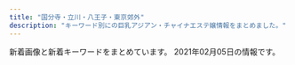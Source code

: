 ```yaml
---
title: "国分寺・立川・八王子・東京郊外"
description: "キーワード別にの巨乳アジアン・チャイナエステ嬢情報をまとめました。"
---
```


新着画像と新着キーワードをまとめています。
2021年02月05日の情報です。

<DmmAffiliateIns />
<KeywordTable
  shops={
    [
    {
        "url": "https://ca-girl.com/",
        "name": "Cawaii Girl\uff5e\u304b\u308f\u3044\u3044\u30ac\u30fc\u30eb\uff5e",
        "station": "JR\u56fd\u5206\u5bfa\u99c5\u5317\u53e3",
        "keywords": {
            "F": 1,
            "D": 58,
            "E": 72
        },
        "img_links": [
            "https://ca-girl.com/wp-content/uploads/2019/10/esrtdyfugi.jpg",
            "https://ca-girl.com/wp-content/uploads/2019/10/warsetdyfughi.jpg",
            "https://ca-girl.com/wp-content/uploads/2020/02/restdyfugusa.jpg",
            "https://ca-girl.com/wp-content/uploads/2020/03/WEarstdy.jpg",
            "https://ca-girl.com/wp-content/uploads/2019/10/sxdcvbnliojuhyghjk.jpg",
            "https://ca-girl.com/wp-content/uploads/2019/10/aewrstdyfugi.jpg",
            "https://ca-girl.com/wp-content/uploads/2020/11/11awesrtdyfugi.jpg",
            "https://ca-girl.com/wp-content/themes/este/img/top-img02b.png",
            "https://ca-girl.com/wp-content/uploads/2020/01/TFYUGIHSA.jpg",
            "https://ca-girl.com/wp-content/uploads/2019/03/tyfugihojpka.jpg",
            "https://ca-girl.com/wp-content/uploads/2019/03/estrdytfugiho.jpg",
            "https://ca-girl.com/wp-content/uploads/2020/02/13aesrtdyf.jpg",
            "https://ca-girl.com/wp-content/uploads/2020/02/99awesrtdyfugi.jpg",
            "https://ca-girl.com/wp-content/uploads/2019/06/22awesrtdyfugi.jpg",
            "https://ca-girl.com/wp-content/uploads/2020/03/12esrtdyfug.jpg",
            "https://ca-girl.com/wp-content/uploads/2020/05/awesrtdyfu.jpg",
            "https://ca-girl.com/wp-content/themes/este/img/top-img05a.png",
            "https://ca-girl.com/wp-content/uploads/2019/02/jsioaoissa.jpg",
            "https://ca-girl.com/wp-content/uploads/2020/04/wserdtfygu12.jpg",
            "https://ca-girl.com/wp-content/uploads/2019/06/11awesrtdyfugi.jpg",
            "https://ca-girl.com/wp-content/themes/este/img/top-img04.png",
            "https://ca-girl.com/wp-content/uploads/2019/02/fghlkjhhhhhhhhh.jpg",
            "https://ca-girl.com/wp-content/uploads/2019/02/fyguhijl.jpg",
            "https://ca-girl.com/wp-content/uploads/2019/10/awerstdyfugihoj.jpg",
            "https://ca-girl.com/wp-content/uploads/2018/12/uyhuijnlmlkmlkmlkmlk.jpg",
            "https://ca-girl.com/wp-content/uploads/2019/11/satyfugihjokl.jpg",
            "https://ca-girl.com/wp-content/uploads/2019/01/hasiujilamklassa.jpg",
            "https://ca-girl.com/wp-content/uploads/2019/11/sauygihoj.jpg",
            "https://ca-girl.com/wp-content/uploads/2020/04/sretdryfusa1.jpg",
            "https://ca-girl.com/wp-content/uploads/2019/05/hsuaoijiaoa.jpg",
            "https://ca-girl.com/wp-content/uploads/2019/12/sertdyfugi.jpg",
            "https://ca-girl.com/wp-content/uploads/2020/01/setrdyfugawesrtdyfugi.jpg",
            "https://ca-girl.com/wp-content/uploads/2018/12/aiojiosaskalasa.jpg",
            "https://ca-girl.com/wp-content/uploads/2019/03/rdytfugihojpsa.jpg",
            "https://ca-girl.com/wp-content/uploads/2019/08/sertdyfugia.jpg",
            "https://ca-girl.com/wp-content/uploads/2020/02/3aesrtdyfu.jpg",
            "https://ca-girl.com/wp-content/uploads/2019/08/drtyfugihojp.jpg",
            "https://ca-girl.com/wp-content/uploads/2020/01/1gyiuhoisja.jpg",
            "https://ca-girl.com/wp-content/uploads/2019/02/drytfugi.jpg",
            "https://ca-girl.com/wp-content/uploads/2020/01/3tfuygiuha.jpg",
            "https://ca-girl.com/wp-content/uploads/2018/12/ahiosjaslkaa.jpg",
            "https://ca-girl.com/wp-content/uploads/2019/12/drftyguhij.jpg",
            "https://ca-girl.com/wp-content/uploads/2020/01/e5drtfyug1-awesrtdyfugi.jpg",
            "https://ca-girl.com/wp-content/themes/este/img/top-img01.png",
            "https://ca-girl.com/wp-content/themes/este/img/top-img03.png",
            "https://ca-girl.com/wp-content/uploads/2020/02/1waerstdyfu.jpg",
            "https://ca-girl.com/wp-content/uploads/2019/05/husahsuiaas.jpg",
            "https://ca-girl.com/wp-content/uploads/2020/02/2waesrtdyfu.jpg",
            "https://ca-girl.com/wp-content/uploads/2019/06/setrdytfuygiuhoij.jpg",
            "https://ca-girl.com/wp-content/uploads/2019/05/hosiajoiaokla.jpg",
            "https://ca-girl.com/wp-content/uploads/2020/02/1setrdyfusa.jpg",
            "https://ca-girl.com/wp-content/uploads/2020/05/34567jha.jpg",
            "https://ca-girl.com/wp-content/uploads/2020/02/sredtfygusa.jpg",
            "https://ca-girl.com/wp-content/themes/este/img/2.jpg",
            "https://ca-girl.com/wp-content/uploads/2019/05/hsajioaa.jpg",
            "https://ca-girl.com/wp-content/uploads/2020/01/9jhgvjhk.jpg",
            "https://ca-girl.com/wp-content/uploads/2019/10/srdtfuygiuh.jpg",
            "https://ca-girl.com/wp-content/uploads/2019/06/huosajoisaosa.jpg",
            "https://ca-girl.com/wp-content/uploads/2020/01/2uygiuhoi.jpg",
            "https://ca-girl.com/wp-content/uploads/2020/11/sp90aouiyawesrtdyfugi.jpg",
            "https://ca-girl.com/wp-content/uploads/2021/01/9876awesrtdyfugi.jpg",
            "https://ca-girl.com/wp-content/uploads/2019/01/12awesrtdyfugi.jpg",
            "https://ca-girl.com/wp-content/uploads/2019/06/hsoajioaopa.jpg",
            "https://ca-girl.com/wp-content/uploads/2020/01/oiuytdfugih.jpg",
            "https://ca-girl.com/wp-content/uploads/2019/03/sarydtfugiho.jpg",
            "https://ca-girl.com/wp-content/uploads/2020/01/ytyfugihl.jpg",
            "https://ca-girl.com/wp-content/uploads/2020/08/876521wesrtdyfugi.jpg",
            "https://ca-girl.com/wp-content/uploads/2020/05/34567hja.jpg",
            "https://ca-girl.com/wp-content/uploads/2019/02/hsioajioaklaa.jpg",
            "https://ca-girl.com/wp-content/themes/este/img/tel.png",
            "https://ca-girl.com/wp-content/uploads/2019/12/xrtcyvubnklm.jpg",
            "https://ca-girl.com/wp-content/uploads/2020/02/2aestrdyfu.jpg",
            "https://ca-girl.com/wp-content/uploads/2020/01/4ftuygiuhoisa.jpg",
            "https://ca-girl.com/wp-content/uploads/2020/03/2435678yuiyhj.jpg",
            "https://ca-girl.com/wp-content/uploads/2019/10/arwerstdyfugi.jpg",
            "https://ca-girl.com/wp-content/themes/este/img/tel01.png",
            "https://ca-girl.com/wp-content/themes/este/img/1.jpg",
            "https://ca-girl.com/wp-content/uploads/2019/11/1ydtsfuaghija.jpg",
            "https://ca-girl.com/wp-content/uploads/2019/09/drtyfugihoa.jpg",
            "https://ca-girl.com/wp-content/uploads/2019/03/fygiuhoja.jpg",
            "https://ca-girl.com/wp-content/uploads/2019/12/etsrdyfugi.jpg",
            "https://ca-girl.com/wp-content/uploads/2019/05/isjioiojiossjaosa.jpg",
            "https://ca-girl.com/wp-content/uploads/2019/10/aerstdyfu.jpg",
            "https://ca-girl.com/wp-content/uploads/2019/02/121awesrtdyfugi.jpg",
            "https://ca-girl.com/wp-content/uploads/2019/03/soajsoiakla.jpg",
            "https://ca-girl.com/wp-content/uploads/2019/05/hsaioijsioaas.jpg",
            "https://ca-girl.com/wp-content/uploads/2019/02/saiojoasosa.jpg"
        ]
    },
    {
        "img_links": [
            "http://uimopgh.xyz/uploads/201029/1-201029111354604.jpg",
            "http://uimopgh.xyz/static/picture/xflkoxorbu5grzm.jpg",
            "http://uimopgh.xyz/static/picture/4ukiopgrtlrtare.png",
            "http://uimopgh.xyz/uploads/201029/1-2010291F00E16.jpg",
            "http://uimopgh.xyz/uploads/201029/1-20102911131QE.jpg",
            "http://uimopgh.xyz/uploads/201029/1-20102911130K00.jpg",
            "http://uimopgh.xyz/static/picture/sxiipvuhchfndhi.jpg",
            "http://uimopgh.xyz/static/picture/vis_theptframe.png",
            "http://uimopgh.xyz/uploads/201028/1-20102Q2515NB.jpg",
            "http://uimopgh.xyz/uploads/201028/1-20102Q25212418.jpg",
            "http://uimopgh.xyz/static/picture/g-18-1-825x510.png",
            "http://uimopgh.xyz/uploads/201029/1-201029111405923.jpg",
            "http://uimopgh.xyz/uploads/201029/1-201029111330B3.jpg",
            "http://uimopgh.xyz/uploads/201028/1-20102Q25105205.jpg",
            "http://uimopgh.xyz/uploads/201029/1-20102911141G32.jpg",
            "http://uimopgh.xyz/uploads/201029/1-2010291113422J.jpg",
            "http://uimopgh.xyz/uploads/201030/1-201030103956393.jpg",
            "http://uimopgh.xyz/static/picture/icon_new.png",
            "http://uimopgh.xyz/static/picture/eputr6bhw8dj2l1.jpg"
        ],
        "keywords": {
            "G": 1,
            "\u30bb\u30af\u30b7\u30fc": 1,
            "H": 1
        },
        "url": "http://uimopgh.xyz/",
        "name": "Aroma Pure",
        "station": "JR\u65b0\u79cb\u6d25\u99c5"
    },
    {
        "station": "JR\u516b\u738b\u5b50\u99c5\u5317\u53e3",
        "img_links": [
            "http://esthe-aroma.jp.net/images/cg021.jpg",
            "http://esthe-aroma.jp.net/images/a2.jpg",
            "http://esthe-aroma.jp.net/images/r3.jpg",
            "http://esthe-aroma.jp.net/images/r2.jpg",
            "http://esthe-aroma.jp.net/images/a21.jpg",
            "http://esthe-aroma.jp.net/images/cg041.jpg",
            "http://esthe-aroma.jp.net/images/cg02.jpg",
            "http://esthe-aroma.jp.net/images/a1.jpg",
            "http://esthe-aroma.jp.net/images/now-printing.jpg",
            "http://esthe-aroma.jp.net/images/r4.jpg",
            "http://esthe-aroma.jp.net/images/qrc.png",
            "http://esthe-aroma.jp.net/images/cg01.jpg",
            "http://esthe-aroma.jp.net/images/20040.jpg",
            "http://esthe-aroma.jp.net/images/cg031.jpg",
            "http://esthe-aroma.jp.net/images/cg011.jpg",
            "http://esthe-aroma.jp.net/images/kan.jpg",
            "http://esthe-aroma.jp.net/images/cg04.jpg",
            "http://esthe-aroma.jp.net/images/a4.jpg",
            "http://esthe-aroma.jp.net/images/r1.jpg",
            "http://esthe-aroma.jp.net/images/a3.jpg",
            "http://esthe-aroma.jp.net/images/a22.jpg",
            "http://esthe-aroma.jp.net/images/cg03.jpg",
            "http://esthe-aroma.jp.net/images/8831.jpg",
            "http://esthe-aroma.jp.net/images/ri.jpg",
            "http://esthe-aroma.jp.net/images/mi.jpg"
        ],
        "keywords": {
            "D": 6,
            "86": 6,
            "85": 2,
            "C": 2
        },
        "name": "Kesin-\u30b1\u30b7\u30f3-",
        "url": "http://esthe-aroma.jp.net/"
    },
    {
        "station": "JR\u6b66\u8535\u5883\u99c5\u5317\u53e3",
        "img_links": [
            "http://esthe-aroma.in.net/img/tel2.png",
            "http://esthe-aroma.in.net/img/cg05.jpg",
            "http://esthe-aroma.in.net/img/phone.png",
            "http://esthe-aroma.in.net/img/cp-desc1sp.png",
            "http://esthe-aroma.in.net/img/slide2-4.jpg",
            "http://esthe-aroma.in.net/img/m3.png",
            "http://esthe-aroma.in.net/img/m5.png",
            "http://esthe-aroma.in.net/img/slide2-2.jpg",
            "http://esthe-aroma.in.net/img/cg01.jpg",
            "http://esthe-aroma.in.net/img/open.png",
            "http://esthe-aroma.in.net/img/tit1.png",
            "http://esthe-aroma.in.net/img/tit6.png",
            "http://esthe-aroma.in.net/img/cg03.jpg",
            "http://esthe-aroma.in.net/img/tit2.png",
            "http://esthe-aroma.in.net/img/cg06.jpg",
            "http://esthe-aroma.in.net/img/slide2-1.jpg",
            "http://esthe-aroma.in.net/img/cg02.jpg",
            "http://esthe-aroma.in.net/img/cp-ttl.png",
            "http://esthe-aroma.in.net/img/cp-desc1.png",
            "http://esthe-aroma.in.net/img/m6.png",
            "http://esthe-aroma.in.net/img/tit5.png",
            "http://esthe-aroma.in.net/img/m4.png",
            "http://esthe-aroma.in.net/img/h1.png",
            "http://esthe-aroma.in.net/img/slide2-3.jpg",
            "http://esthe-aroma.in.net/img/m2.png",
            "http://esthe-aroma.in.net/img/tit3.png",
            "http://esthe-aroma.in.net/img/m1.png",
            "http://esthe-aroma.in.net/img/tit4.png",
            "http://esthe-aroma.in.net/img/toph.png"
        ],
        "name": "\u30d0\u30a4\u30aa\u30ec\u30c3\u30c8",
        "url": "http://esthe-aroma.in.net/",
        "keywords": {
            "D": 28,
            "E": 7
        }
    },
    {
        "keywords": {},
        "img_links": [
            "http://midori.este88.com/images/info.jpg",
            "http://midori.este88.com/images/mina1.jpg",
            "http://midori.este88.com/images/s-recriut.jpg",
            "http://midori.este88.com/images/riri1.jpg",
            "http://midori.este88.com/images/pick.jpg",
            "http://midori.este88.com/images/aya1.jpg",
            "http://midori.este88.com/images/emi1.jpg",
            "http://midori.este88.com/images/yumi1.jpg",
            "http://midori.este88.com/images/news.jpg",
            "http://midori.este88.com/images/mobile.jpg",
            "http://midori.este88.com/images/mari1.jpg",
            "http://midori.este88.com/images/s-staff.jpg",
            "http://midori.este88.com/i/120/mina1.jpg",
            "http://midori.este88.com/images/mobile1.jpg",
            "http://midori.este88.com/images/nanami1.jpg"
        ],
        "name": "\u7dd1\u5065\u5eb7\u9928",
        "station": "\u6771\u4e45\u7559\u7c73\u99c5\u5317\u53e3",
        "url": "http://midori.este88.com/"
    },
    {
        "station": "JR\u516b\u738b\u5b50\u99c5\u5317\u53e3",
        "keywords": {},
        "name": "\u30a2\u30ed\u30de\u30e9\u30d6",
        "url": "http://aromalove.est-u.com/",
        "img_links": [
            "http://aromalove.est-u.com/images/s3.jpg",
            "http://aromalove.est-u.com/images/index_03.jpg",
            "http://aromalove.est-u.com/images/index_06.jpg",
            "http://aromalove.est-u.com/images/index_08.jpg",
            "http://menlog.net/link/menlog8831.jpg",
            "http://aromalove.est-u.com/images/staff_06.jpg",
            "http://aromalove.est-u.com/images/s5.jpg",
            "http://aromalove.est-u.com/images/index2_03.jpg",
            "http://aromalove.est-u.com/images/index3_03.jpg",
            "http://aromalove.est-u.com/images/aromalove8831.jpg",
            "http://aromalove.est-u.com/images/index_02.jpg",
            "http://aromalove.est-u.com/images/s1.jpg",
            "http://aromalove.est-u.com/images/s4.jpg",
            "http://aromalove.est-u.com/images/s2.jpg",
            "http://aromalove.est-u.com/images/index_04.jpg",
            "http://aromalove.est-u.com/images/index2_02.jpg",
            "http://aromalove.est-u.com/images/index_10.jpg",
            "http://aromalove.est-u.com/images/index_01.jpg"
        ]
    },
    {
        "name": "Love Honey \uff5e\u30e9\u30d6\u30cf\u30cb\u30fc\uff5e",
        "img_links": [
            "http://lovehoney.estx.net/images/index2_12.jpg",
            "http://lovehoney.estx.net/images/4.jpg",
            "http://lovehoney.estx.net/images/index_17.jpg",
            "http://lovehoney.estx.net/images/index_09.jpg",
            "http://lovehoney.estx.net/staff/4/1.jpg",
            "http://lovehoney.estx.net/images/index_07.jpg",
            "http://lovehoney.estx.net/images/index_02.jpg",
            "http://lovehoney.estx.net/images/index_04.jpg",
            "http://lovehoney.estx.net/images/1.jpg",
            "http://lovehoney.estx.net/images/3.jpg",
            "http://lovehoney.estx.net/images/index_08.jpg",
            "http://lovehoney.estx.net/images/index_14.jpg",
            "http://lovehoney.estx.net/staff/1/1.jpg",
            "http://lovehoney.estx.net/images/index_13.jpg",
            "http://lovehoney.estx.net/staff/2/1.jpg",
            "http://lovehoney.estx.net/staff/3/1.jpg",
            "http://lovehoney.estx.net/images/2.jpg",
            "http://lovehoney.estx.net/images/index_10.jpg",
            "http://lovehoney.estx.net/images/index_12.jpg",
            "http://lovehoney.estx.net/images/index_06.jpg",
            "http://lovehoney.estx.net/images/staff_10.jpg",
            "http://lovehoney.estx.net/images/index_05.jpg"
        ],
        "station": "JR\u56fd\u5206\u5bfa\u99c5\u5357\u53e3",
        "url": "http://lovehoney.estx.net/",
        "keywords": {}
    },
    {
        "station": "JR\u56fd\u5206\u5bfa\u99c5\u5357\u53e3",
        "url": "http://yorimichi.tyo.cm/",
        "keywords": {
            "E": 10,
            "85": 50,
            "87": 20,
            "C": 10,
            "86": 40,
            "84": 10,
            "D": 100
        },
        "name": "\u5bc4\u308a\u9053",
        "img_links": [
            "http://yorimichi.tyo.cm/photos/sites/19/2020/08/202008220530160.jpg",
            "http://yorimichi.tyo.cm/images/acc.jpg",
            "http://yorimichi.tyo.cm/photos/sites/19/2020/04/2020042209432239.jpg",
            "http://yorimichi.tyo.cm/photos/sites/19/2020/09/2020090606070014.jpg",
            "http://yorimichi.tyo.cm/photos/sites/19/2020/10/2020100106404456.jpg",
            "http://yorimichi.tyo.cm/images/s_staff.png",
            "http://yorimichi.tyo.cm/images/top.png",
            "http://yorimichi.tyo.cm/images/service3.jpg",
            "http://yorimichi.tyo.cm/images/room3.jpg",
            "http://yorimichi.tyo.cm/images/room4.jpg",
            "http://yorimichi.tyo.cm/images/s_news.jpg",
            "http://yorimichi.tyo.cm/images/service4.jpg",
            "http://yorimichi.tyo.cm/photos/sites/19/2020/06/2020062204313595.jpg",
            "http://yorimichi.tyo.cm/photos/sites/19/2021/01/2021012309383695.jpg",
            "http://yorimichi.tyo.cm/photos/sites/19/2020/04/202004010739063.jpg",
            "http://yorimichi.tyo.cm/photos/sites/19/2020/04/2020040107402382.jpg",
            "http://yorimichi.tyo.cm/photos/sites/19/2020/04/2020040509212275.jpg",
            "http://yorimichi.tyo.cm/images/s_pick.jpg",
            "http://yorimichi.tyo.cm/photos/sites/19/2020/04/2020040107393327.jpg",
            "http://yorimichi.tyo.cm/images/service2.jpg",
            "http://yorimichi.tyo.cm/images/nbj3.jpg",
            "http://yorimichi.tyo.cm/images/info.jpg",
            "http://yorimichi.tyo.cm/photos/sites/19/2020/04/2020040107400666.jpg",
            "http://yorimichi.tyo.cm/images/tel.jpg",
            "http://yorimichi.tyo.cm/images/room2.jpg",
            "http://yorimichi.tyo.cm/images/service1.jpg",
            "http://yorimichi.tyo.cm/images/room1.jpg",
            "http://yorimichi.tyo.cm/photos/sites/19/2020/04/2020040107395050.jpg"
        ]
    },
    {
        "keywords": {},
        "url": "https://www.akasuriya.org/",
        "station": "JR\u516b\u738b\u5b50\u99c5\u5317\u53e3",
        "name": "\u30a2\u30ab\u30b9\u30ea\u5c4b",
        "img_links": [
            "https://static.wixstatic.com/media/49fc95_444f73c8dba945fab71a1648f25a9e58~mv2_d_6000_3376_s_4_2.jpg",
            "https://static.wixstatic.com/media/cda177_97b39967e0fb4860b7ddf1b402516741~mv2_d_5760_3840_s_4_2.jpg",
            "https://static.wixstatic.com/media/49fc95_0f2106c630074f6dbce7d28fd3f5bc84~mv2_d_6000_3376_s_4_2.jpg",
            "https://static.wixstatic.com/media/cda177_ff0f23b7b7ab47e5a5504bddb2fee88a~mv2_d_7040_3733_s_4_2.jpg",
            "https://static.wixstatic.com/media/49fc95_2899b6e0ea7a4cc7b95b99f6fe67d30e~mv2_d_3801_2207_s_2.jpeg"
        ]
    },
    {
        "url": "https://sweet-love.xyz.mn/",
        "img_links": [
            "https://sweet-love.xyz.mn/photos/sites/76/2021/01/2021020219091971.jpg",
            "https://sweet-love.xyz.mn/images/s_link.jpg",
            "https://sweet-love.xyz.mn/images/room1.jpg",
            "https://sweet-love.xyz.mn/photos/sites/76/2021/01/202101151715002.jpg",
            "https://sweet-love.xyz.mn/images/room4.jpg",
            "https://sweet-love.xyz.mn/images/mobile.jpg",
            "https://sweet-love.xyz.mn/images/mail.jpg",
            "https://sweet-love.xyz.mn/photos/sites/76/2020/11/2020111108440477.jpg",
            "https://sweet-love.xyz.mn/images/bjs2.jpg",
            "https://sweet-love.xyz.mn/images/room3.jpg",
            "https://sweet-love.xyz.mn/images/girl-z2.jpg",
            "https://sweet-love.xyz.mn/images/bjs.jpg",
            "https://sweet-love.xyz.mn/photos/sites/76/2020/11/2020112111430887.jpg",
            "https://sweet-love.xyz.mn/photos/sites/76/2020/12/2020121513294186.jpg",
            "https://sweet-love.xyz.mn/images/girl-z1.jpg",
            "https://sweet-love.xyz.mn/photos/sites/76/2020/11/2020111210244955.jpg",
            "https://sweet-love.xyz.mn/images/s_staff.jpg",
            "https://sweet-love.xyz.mn/images/news.jpg",
            "https://sweet-love.xyz.mn/photos/sites/76/2020/11/2020111210044418.jpg",
            "https://sweet-love.xyz.mn/photos/sites/76/2020/11/2020111210034766.jpg",
            "https://sweet-love.xyz.mn/images/top.png",
            "https://sweet-love.xyz.mn/images/room2.jpg"
        ],
        "station": "\u6e05\u702c\u99c5\u5317\u53e3",
        "name": "Sweet love",
        "keywords": {
            "87": 3,
            "C": 16,
            "85": 5,
            "D": 8
        }
    },
    {
        "name": "\u6ce1\u59eb",
        "img_links": [
            "http://eurynome-est.xyz/images/nav-006.png",
            "http://eurynome-est.xyz/images/no.png",
            "http://eurynome-est.xyz/images/cg07.jpg",
            "http://eurynome-est.xyz/images/top001.png",
            "http://eurynome-est.xyz/images/cg03.jpg",
            "http://eurynome-est.xyz/images/nav-002.png",
            "http://eurynome-est.xyz/images/nav-003.png",
            "http://eurynome-est.xyz/images/cg08.jpg",
            "http://eurynome-est.xyz/images/cg05.jpg",
            "http://eurynome-est.xyz/images/tel.png",
            "http://eurynome-est.xyz/images/cg02.jpg",
            "http://eurynome-est.xyz/images/nav-004.png",
            "http://eurynome-est.xyz/images/cg01.jpg",
            "http://eurynome-est.xyz/images/nav-001.png",
            "http://eurynome-est.xyz/images/cg04.jpg",
            "http://eurynome-est.xyz/images/nav-005.png",
            "http://eurynome-est.xyz/images/cg06.jpg"
        ],
        "url": "http://eurynome-est.xyz/",
        "keywords": {
            "C": 1,
            "E": 1,
            "86": 6,
            "87": 2,
            "D": 6
        },
        "station": "JR\u62dd\u5cf6\u99c5\u5357\u53e3"
    },
    {
        "img_links": [
            "http://www.hibari.link/images/s-tu1.png",
            "http://www.hibari.link/images/news_top.jpg",
            "http://www.hibari.link/images/1.jpg",
            "http://www.hibari.link/images/s-tu2.png",
            "http://www.hibari.link/images/g2.jpg",
            "http://www.hibari.link/images/girlx_top.png",
            "http://www.hibari.link/images/grande.jpg",
            "http://www.hibari.link/images/girl_01.png",
            "http://www.hibari.link/images/tite-staff.png",
            "http://www.hibari.link/images/room2.jpg",
            "http://www.hibari.link/images/girl_03.png",
            "http://www.hibari.link/images/mail.png",
            "http://www.hibari.link/images/g1.jpg",
            "http://www.hibari.link/images/news_bottom.jpg",
            "http://www.hibari.link/images/right_bottom.png",
            "http://www.hibari.link/images/nei_01.png",
            "http://www.hibari.link/images/yuyu.jpg",
            "http://www.hibari.link/images/yuli.jpg",
            "http://www.hibari.link/images/g0.jpg",
            "http://www.hibari.link/images/room7.jpg",
            "http://www.hibari.link/images/nei_03.png",
            "http://www.hibari.link/images/tite-link.png",
            "http://www.hibari.link/images/g7.jpg",
            "http://www.hibari.link/images/pagetop.png",
            "http://www.hibari.link/images/tite-magazine.png",
            "http://www.hibari.link/images/g07.jpg",
            "http://www.hibari.link/images/girl_top.png",
            "http://www.hibari.link/images/room1.jpg",
            "http://www.hibari.link/images/room4.jpg",
            "http://www.hibari.link/images/yumi.jpg",
            "http://www.hibari.link/images/right_top.png"
        ],
        "url": "http://www.hibari.link/",
        "station": "\u3072\u3070\u308a\u30f6\u4e18\u99c5\u5357\u53e3",
        "name": "\u6c34\u306e\u7e01",
        "keywords": {}
    },
    {
        "keywords": {
            "87": 2,
            "D": 8,
            "\u7206\u4e73": 2,
            "F": 4,
            "83": 4,
            "C": 40,
            "\u4e73": 2,
            "82": 4,
            "\u30bb\u30af\u30b7\u30fc": 2,
            "86": 8,
            "84": 2
        },
        "img_links": [
            "https://www.asahi-esthe.com/wp-content/uploads/2020/07/1cb1e6f9d5bff20362d37bef344b8df-300x149.jpg",
            "https://www.asahi-esthe.com/wp-content/plugins/beaver-builder-lite-version/img/pixel.png",
            "https://www.asahi-esthe.com/wp-content/uploads/bb-plugin/cache/127516bbb553fd1bbf113336a2e9b67-circle.jpg",
            "https://www.asahi-esthe.com/wp-content/uploads/2020/06/6fd69a76919d1ee0ef632a76b84ab15-300x148.jpg",
            "https://www.asahi-esthe.com/wp-content/uploads/2013/04/large-100x100.jpg",
            "https://www.asahi-esthe.com/wp-content/uploads/bb-plugin/cache/210fa707f8140385468452419b504c6-circle.jpg",
            "https://www.asahi-esthe.com/wp-content/uploads/2020/08/af1d1de8869cc72f89fe89aa359c2ea-300x148.jpg",
            "https://www.asahi-esthe.com/wp-content/uploads/bb-plugin/cache/cdb6f84ce805b50aab0ecc7dea3fc6b-circle.jpg",
            "https://www.asahi-esthe.com/wp-content/uploads/bb-plugin/cache/5d91b0ca5dc4839ced8698e076eb5a8-circle.jpg",
            "https://www.asahi-esthe.com/wp-content/uploads/bb-plugin/cache/31245c5f2d2dff6fd0cbab31f48f187-circle.jpg",
            "https://www.asahi-esthe.com/wp-content/uploads/bb-plugin/cache/e19c7f0b0ae2e32f371cbb274f69ba5-1-circle.jpg",
            "https://www.asahi-esthe.com/wp-content/uploads/2020/11/11111111-300x216.png",
            "https://www.asahi-esthe.com/wp-content/uploads/2020/06/85add3b7a160d71cd1796851b869684-300x300.jpg",
            "https://www.asahi-esthe.com/wp-content/uploads/bb-plugin/cache/56da5ca7cef7df50174c195fae659f9-circle.jpg",
            "https://www.asahi-esthe.com/wp-content/uploads/2020/07/6e18dba538d1cb1a28011c3ad2204a3-300x149.jpg",
            "https://www.asahi-esthe.com/wp-content/uploads/2020/06/307af00e6376110eb594cb21a951129-300x300.jpg",
            "https://www.asahi-esthe.com/wp-content/uploads/2020/06/5bb5966b2987ff767e3073f6f9a5e26-300x148.jpg",
            "https://www.asahi-esthe.com/wp-content/uploads/2020/07/5be1e8c25d1ac2b61b029a9d7c7a1d5-300x149.jpg",
            "https://www.asahi-esthe.com/wp-content/uploads/2017/11/spa-voucher-630x630.png",
            "https://www.asahi-esthe.com/wp-content/uploads/2017/11/spa-voucher.png",
            "https://www.asahi-esthe.com/wp-content/uploads/2020/06/serapisuto-300x106.png",
            "https://www.asahi-esthe.com/wp-content/uploads/bb-plugin/cache/f532f6c49a0c2e54634ac09476dcb43-1022x1024-circle.jpg",
            "https://www.asahi-esthe.com/wp-content/uploads/2013/04/large-630x401.jpg",
            "https://www.asahi-esthe.com/wp-content/uploads/2020/08/e120bbf3d39ca1935f96a502b637503-300x148.jpg",
            "https://www.asahi-esthe.com/wp-content/uploads/2016/12/second-pic-shop-630x630.jpg",
            "https://www.asahi-esthe.com/wp-content/uploads/2020/06/original.jpg",
            "https://www.asahi-esthe.com/wp-content/uploads/2020/06/95c3b4b4cb3df28b5fd1c1cd2382212-300x148.jpg",
            "https://www.asahi-esthe.com/wp-content/uploads/2020/08/bc6791c99340b30e294fd30338d4d53-300x149.jpg",
            "https://www.asahi-esthe.com/wp-content/uploads/2020/06/687ab1685328def3787c2cc7742d37f-300x148.jpg",
            "https://www.asahi-esthe.com/wp-content/uploads/2013/04/large-315x315.jpg",
            "https://www.asahi-esthe.com/wp-content/uploads/2020/09/5c335bd45d275e2e01d226664ebd871-scaled.jpg",
            "https://www.asahi-esthe.com/wp-content/uploads/2020/06/cdfecb6a823ebebbd6330a7a7ecc731-300x148.jpg",
            "https://www.asahi-esthe.com/wp-content/uploads/2020/08/2c86a3401864a9b267c1d2345735b08-300x148.jpg",
            "https://www.asahi-esthe.com/wp-content/uploads/2020/06/652ddc2fe484fa8033de98238a068a4-300x300.jpg",
            "https://www.asahi-esthe.com/wp-content/uploads/2019/11/slider1.jpg",
            "https://www.asahi-esthe.com/wp-content/uploads/2017/11/spa-voucher-315x315.png",
            "https://www.asahi-esthe.com/wp-content/uploads/bb-plugin/cache/1e42fd7e9bdb1a5dc28e8e5c27a41d7-circle.jpg",
            "https://www.asahi-esthe.com/wp-content/uploads/2020/08/0f8ba5b717266f71f4702c789fa2f9b-300x148.jpg",
            "https://www.asahi-esthe.com/wp-content/uploads/2020/08/f19c130ced625e76df374e92656c4ce-300x149.jpg",
            "https://www.asahi-esthe.com/wp-content/uploads/2020/06/66bb3f68b419ba492e9539a10c4144d-300x147.jpg",
            "https://www.asahi-esthe.com/wp-content/uploads/2020/06/1e42fd7e9bdb1a5dc28e8e5c27a41d7-300x300.jpg",
            "https://www.asahi-esthe.com/wp-content/uploads/2020/12/237aa05907c61714132e500609d16c9-300x300.jpg",
            "https://www.asahi-esthe.com/wp-content/uploads/bb-plugin/cache/10378013268d3d764f8251835a15d1a-circle.jpg"
        ],
        "station": "JR\u516b\u738b\u5b50\u99c5\u5317\u53e3",
        "url": "https://www.asahi-esthe.com/",
        "name": "\u30a2\u30b5\u30d2\u30a8\u30b9\u30c6"
    },
    {
        "img_links": [
            "http://civerme.xyz/picture/s_news.jpg",
            "http://civerme.xyz/uploads/201019/1-20101Z9244E07.jpg",
            "http://civerme.xyz/picture/room1.jpg",
            "http://civerme.xyz/uploads/201019/1-20101Z92039125.jpg",
            "http://civerme.xyz/picture/top.jpg",
            "http://civerme.xyz/uploads/201202/1-2012021641401A.jpg",
            "http://civerme.xyz/picture/room4.jpg",
            "http://civerme.xyz/picture/s_staff.jpg",
            "http://civerme.xyz/picture/s_shedule.jpg",
            "http://civerme.xyz/uploads/201202/1-20120216420L39.jpg",
            "http://civerme.xyz/uploads/201019/1-20101Z924202Z.jpg",
            "http://civerme.xyz/picture/room3.jpg",
            "http://civerme.xyz/picture/room2.jpg",
            "http://civerme.xyz/uploads/201202/1-201202164131N6.jpg",
            "http://civerme.xyz/uploads/201202/1-20120216421YH.jpg"
        ],
        "url": "http://civerme.xyz/",
        "station": "JR\u56fd\u5206\u5bfa\u99c5\u5357\u53e3",
        "keywords": {
            "C": 6,
            "F": 1,
            "86": 1,
            "85": 4,
            "D": 5
        },
        "name": "\u30b9\u30d1\u30c6\u30a3\u30a2\u30e9"
    },
    {
        "img_links": [
            "http://cupido.iyasi.me/images/staff_06.jpg",
            "http://cupido.iyasi.me/images/staff_07.jpg",
            "http://cupido.iyasi.me/images/info.png",
            "http://cupido.iyasi.me/layer/images/top/top_01.jpg",
            "http://cupido.iyasi.me/images/ser2.jpg",
            "http://cupido.iyasi.me/images/staff_01.jpg",
            "http://cupido.iyasi.me/images/staff_03.jpg",
            "http://cupido.iyasi.me/layer/images/top/top_06.jpg",
            "http://cupido.iyasi.me/images/staff_04.jpg",
            "http://cupido.iyasi.me/images/wenzi-staff.png",
            "http://cupido.iyasi.me/layer/images/top/top_03.jpg",
            "http://cupido.iyasi.me/images/ser3.jpg",
            "http://cupido.iyasi.me/layer/images/top/top_05.jpg",
            "http://cupido.iyasi.me/layer/images/top/top_04.jpg",
            "http://cupido.iyasi.me/layer/images/top.jpg",
            "http://cupido.iyasi.me/images/s_service.png",
            "http://cupido.iyasi.me/layer/images/top/top_08.png",
            "http://cupido.iyasi.me/layer/images/top/top_02.jpg",
            "http://cupido.iyasi.me/images/staff_02.jpg",
            "http://cupido.iyasi.me/images/1.jpg",
            "http://cupido.iyasi.me/images/top2.jpg",
            "http://cupido.iyasi.me/images/ser1.jpg",
            "http://cupido.iyasi.me/images/staff_bj4.png",
            "http://cupido.iyasi.me/images/s_info.png",
            "http://cupido.iyasi.me/images/staff_bj1.png",
            "http://cupido.iyasi.me/images/ser4.jpg",
            "http://cupido.iyasi.me/images/top1.jpg"
        ],
        "keywords": {
            "87": 3,
            "85": 3,
            "83": 3,
            "86": 3,
            "84": 6
        },
        "station": "\u82b1\u5c0f\u91d1\u4e95\u99c5\u5357\u53e3",
        "name": "\u30ad\u30e5\u30fc\u30d4\u30c3\u30c8",
        "url": "http://cupido.iyasi.me/"
    },
    {
        "station": "JR\u7acb\u5ddd\u99c5\u5357\u53e3",
        "url": "http://lucky-day.jpn.vin/",
        "img_links": [
            "http://lucky-day.jpn.vin/images/top.png",
            "http://lucky-day.jpn.vin/images/infor.png",
            "http://lucky-day.jpn.vin/images/tite-staff.png",
            "http://lucky-day.jpn.vin/photos/sites/70/2020/12/2020122415521749.jpg",
            "http://lucky-day.jpn.vin/images/r03.jpg",
            "http://lucky-day.jpn.vin/photos/sites/70/2020/09/2020092109481331.jpg",
            "http://lucky-day.jpn.vin/photos/sites/70/2020/07/2020073005191860.jpg",
            "http://lucky-day.jpn.vin/photos/sites/70/2020/10/2020102813214196.jpg",
            "http://lucky-day.jpn.vin/images/tit-infor.png",
            "http://lucky-day.jpn.vin/images/acc4.jpg",
            "http://lucky-day.jpn.vin/images/tit-pick.png",
            "http://lucky-day.jpn.vin/photos/sites/70/2020/10/2020102716195949.jpg",
            "http://lucky-day.jpn.vin/images/r02.jpg",
            "http://lucky-day.jpn.vin/photos/sites/70/2020/12/2020120816051896.jpg",
            "http://lucky-day.jpn.vin/images/r04.jpg",
            "http://lucky-day.jpn.vin/photos/sites/70/2020/11/2020110217103786.jpg",
            "http://lucky-day.jpn.vin/images/tit-new.png",
            "http://lucky-day.jpn.vin/photos/sites/70/2020/11/2020112213351418.jpg",
            "http://lucky-day.jpn.vin/photos/sites/70/2020/11/2020112316215988.jpg",
            "http://lucky-day.jpn.vin/images/acc2.jpg",
            "http://lucky-day.jpn.vin/images/r01.jpg",
            "http://lucky-day.jpn.vin/images/acc1.jpg",
            "http://lucky-day.jpn.vin/photos/sites/70/2020/11/2020112516280331.jpg",
            "http://lucky-day.jpn.vin/images/acc3.jpg",
            "http://lucky-day.jpn.vin/photos/sites/70/2020/12/2020122212380029.jpg",
            "http://lucky-day.jpn.vin/images/tit-gat.png"
        ],
        "keywords": {
            "E": 30,
            "89": 10,
            "C": 16,
            "D": 80,
            "86": 30,
            "88": 10,
            "85": 50,
            "87": 10
        },
        "name": "Lucky Day"
    },
    {
        "station": "JR\u56fd\u7acb\u99c5\u5357\u53e3",
        "keywords": {
            "E": 1,
            "D": 1
        },
        "img_links": [
            "http://www.kunitachi-mai.info/gals/risa1.jpg",
            "http://www.kunitachi-mai.info/gals/miho1.jpg",
            "http://www.kunitachi-mai.info/gals/morika1.jpg",
            "http://www.kunitachi-mai.info/gals/rina1.jpg",
            "http://www.kunitachi-mai.info/gals/riri1.jpg",
            "http://www.kunitachi-mai.info/gals/nana1.jpg",
            "http://www.kunitachi-mai.info/images/img2.jpg",
            "http://www.kunitachi-mai.info/gals/sora1.jpg",
            "http://www.kunitachi-mai.info/gals/mirai1.jpg",
            "http://www.kunitachi-mai.info/gals/aya1.jpg",
            "http://www.kunitachi-mai.info/gals/hitomi1.jpg",
            "http://www.kunitachi-mai.info/gals/mina1.jpg",
            "http://www.kunitachi-mai.info/images/img1.jpg",
            "http://www.kunitachi-mai.info/images/qr.jpg",
            "http://www.kunitachi-mai.info/images/img4.jpg",
            "http://www.kunitachi-mai.info/i/images/top.jpg",
            "http://www.kunitachi-mai.info/gals/yuri1.jpg",
            "http://www.kunitachi-mai.info/gals/yuyu1.jpg",
            "http://www.kunitachi-mai.info/images/kp01.jpg",
            "http://www.kunitachi-mai.info/images/img3.jpg",
            "http://www.kunitachi-mai.info/gals/emi1.jpg"
        ],
        "name": "\u821e",
        "url": "http://www.kunitachi-mai.info/"
    },
    {
        "url": "http://e-hachiouji.com/",
        "name": "\u7d2b\u967d\u82b1",
        "keywords": {
            "C": 8
        },
        "station": "JR\u516b\u738b\u5b50\u99c5\u5317\u53e3",
        "img_links": [
            "http://e-hachiouji.com/images/top1.jpg",
            "http://e-hachiouji.com/images/banna3.jpg",
            "http://e-hachiouji.com/images/g4.jpg",
            "http://e-hachiouji.com/images/banna1.jpg",
            "http://e-hachiouji.com/images/ringo.jpg",
            "http://e-hachiouji.com/images/g8.jpg",
            "http://e-hachiouji.com/images/g9.jpg",
            "http://e-hachiouji.com/images/index-staff.png",
            "http://e-hachiouji.com/images/g7.jpg",
            "http://e-hachiouji.com/images/g3.jpg",
            "http://e-hachiouji.com/images/g5.jpg",
            "http://e-hachiouji.com/images/g2.jpg",
            "http://e-hachiouji.com/images/g10.jpg",
            "http://e-hachiouji.com/images/nana3.jpg",
            "http://e-hachiouji.com/images/banna2.jpg",
            "http://e-hachiouji.com/images/mobel.jpg",
            "http://e-hachiouji.com/images/g6.jpg"
        ]
    },
    {
        "keywords": {},
        "name": "\u30d0\u30cb\u30e9",
        "url": "http://www.banira-esthe.xyz/",
        "station": "\u4fdd\u8c37\u99c5\u5357\u53e3",
        "img_links": [
            "http://www.banira-esthe.xyz/images/index-miru_06.jpg",
            "http://www.banira-esthe.xyz/images/staff/4/2.jpg",
            "http://www.banira-esthe.xyz/images/index-miru_18.jpg",
            "http://www.banira-esthe.xyz/images/top/t6.jpg",
            "http://www.banira-esthe.xyz/images/staff/4/yuyu2.jpg",
            "http://www.banira-esthe.xyz/images/top/t3.png",
            "http://www.banira-esthe.xyz/images/staff/4/yoko.jpg",
            "http://www.banira-esthe.xyz/images/nav/nav-job.jpg",
            "http://www.banira-esthe.xyz/images/staff/neinei2.jpg",
            "http://www.banira-esthe.xyz/images/nav/nav-sys.jpg",
            "http://www.banira-esthe.xyz/images/top/t2.png",
            "http://www.banira-esthe.xyz/images/top/t4.jpg",
            "http://www.banira-esthe.xyz/images/images/images/news_01.jpg",
            "http://www.banira-esthe.xyz/images/index-miru_03.jpg",
            "http://www.banira-esthe.xyz/images/staff/4/yuri.jpg",
            "http://www.banira-esthe.xyz/images/s-bian.png",
            "http://www.banira-esthe.xyz/images/sys2.jpg",
            "http://www.banira-esthe.xyz/images/staff/2/miki.jpg",
            "http://www.banira-esthe.xyz/images/index-miru_21.jpg",
            "http://www.banira-esthe.xyz/images/nav/zhuyi.jpg",
            "http://www.banira-esthe.xyz/images/nav/nav-staff.jpg",
            "http://www.banira-esthe.xyz/images/images/images/news_03.jpg"
        ]
    },
    {
        "station": "JR\u516b\u738b\u5b50\u99c5\u5317\u53e3",
        "img_links": [
            "http://www.moe-es.link/images/1.jpg",
            "http://www.moe-es.link/images/sys2.jpg",
            "http://www.moe-es.link/images/int1.jpg",
            "http://www.moe-es.link/images/head.jpg",
            "http://www.moe-es.link/images/sys1.jpg",
            "http://www.moe-es.link/img/yuyu1.jpg",
            "http://www.moe-es.link/images/news.jpg",
            "http://www.moe-es.link/img/mayumi1.jpg",
            "http://www.moe-es.link/images/staff_t.jpg",
            "http://www.moe-es.link/images/interior_t.jpg",
            "http://www.moe-es.link/images/info.jpg",
            "http://www.moe-es.link/images/3.jpg",
            "http://www.moe-es.link/img/momoe1.jpg",
            "http://www.moe-es.link/images/2.jpg",
            "http://www.moe-es.link/images/int2.jpg"
        ],
        "name": "\u840c",
        "url": "http://www.moe-es.link/",
        "keywords": {}
    },
    {
        "name": "Dear",
        "keywords": {
            "\u30bb\u30af\u30b7\u30fc": 22,
            "D": 5,
            "\u4e73": 22,
            "C": 4,
            "E": 23
        },
        "station": "JR\u516b\u738b\u5b50\u99c5\u5317\u53e3",
        "url": "https://dear.tyo.cm/",
        "img_links": [
            "https://dear.tyo.cm/photos/sites/45/2020/11/2020111212330332.jpeg",
            "https://dear.tyo.cm/images/room2.jpg",
            "https://dear.tyo.cm/photos/sites/45/2020/12/2020122720383783.jpeg",
            "https://dear.tyo.cm/images/info2.jpg",
            "https://dear.tyo.cm/images/bj1.jpg",
            "https://dear.tyo.cm/photos/sites/45/2021/01/2021011400122885.jpeg",
            "https://dear.tyo.cm/images/s_staff.jpg",
            "https://dear.tyo.cm/photos/sites/45/2021/01/2021011400125566.jpeg",
            "https://dear.tyo.cm/photos/sites/45/2020/08/202008091139324.jpeg",
            "https://dear.tyo.cm/images/bj3.jpg",
            "https://dear.tyo.cm/images/top.jpg",
            "https://dear.tyo.cm/images/room3.jpg",
            "https://dear.tyo.cm/photos/sites/45/2020/12/2020121118090091.jpeg",
            "https://dear.tyo.cm/images/amore.jpg",
            "https://dear.tyo.cm/photos/sites/45/2020/12/2020122723313221.jpeg",
            "https://dear.tyo.cm/images/s_info.jpg",
            "https://dear.tyo.cm/images/1.jpg",
            "https://esta-kanto.com/img/kanto/esta-200_40.jpg",
            "https://dear.tyo.cm/photos/sites/45/2020/09/2020092513470846.jpeg",
            "https://dear.tyo.cm/images/room4.jpg",
            "https://dear.tyo.cm/images/koko_200x40.png",
            "https://dear.tyo.cm/images/member.jpg",
            "https://dear.tyo.cm/images/link1.jpg",
            "https://dear.tyo.cm/photos/sites/45/2020/11/2020112322361320.jpeg",
            "https://dear.tyo.cm/photos/sites/45/2020/10/2020102923034763.jpeg",
            "https://dear.tyo.cm/photos/sites/45/2020/10/2020102600214249.jpeg",
            "https://dear.tyo.cm/images/s_link.jpg",
            "https://dear.tyo.cm/images/room1.jpg",
            "https://dear.tyo.cm/photos/sites/45/2021/01/2021012018180849.jpeg",
            "https://dear.tyo.cm/images/paypay.jpg"
        ]
    },
    {
        "url": "http://candy.jpn.cm/",
        "img_links": [
            "http://candy.jpn.cm/images/staff01.jpg",
            "http://candy.jpn.cm/images/room4.jpg",
            "http://candy.jpn.cm/photos/sites/67/2020/10/2020100603095357.jpg",
            "http://candy.jpn.cm/photos/sites/67/2019/04/2019041107590969.jpg",
            "http://candy.jpn.cm/photos/sites/67/2019/12/2019120305152125.jpg",
            "http://candy.jpn.cm/photos/sites/67/2020/10/2020100603095899.jpg",
            "http://candy.jpn.cm/images/room5.jpg",
            "http://candy.jpn.cm/images/girl-z2.jpg",
            "http://candy.jpn.cm/images/mobile.png",
            "http://candy.jpn.cm/photos/sites/67/2019/03/201903220442120.jpg",
            "http://candy.jpn.cm/photos/sites/67/2019/08/201908010438494.jpg",
            "http://candy.jpn.cm/images/room2.jpg",
            "http://candy.jpn.cm/images/s_news.jpg",
            "http://candy.jpn.cm/images/girl-z1.jpg",
            "http://candy.jpn.cm/images/room3.jpg",
            "http://candy.jpn.cm/photos/sites/67/2019/06/2019060407164073.jpg",
            "http://candy.jpn.cm/photos/sites/67/2021/01/2021011409434776.jpg",
            "http://candy.jpn.cm/photos/sites/67/2020/02/2020021006215846.jpg",
            "http://candy.jpn.cm/images/newface1.jpg",
            "http://candy.jpn.cm/images/link1.jpg",
            "http://candy.jpn.cm/photos/sites/67/2019/04/2019042307544524.jpg",
            "http://candy.jpn.cm/photos/sites/67/2019/03/2019032204421232.jpg",
            "http://candy.jpn.cm/images/top.jpg",
            "http://candy.jpn.cm/photos/sites/67/2019/06/2019061406141820.jpg"
        ],
        "keywords": {
            "85": 1,
            "83": 1,
            "88": 1,
            "D": 9,
            "E": 2,
            "87": 4,
            "86": 5,
            "C": 29
        },
        "station": "JR\u516b\u738b\u5b50\u99c5",
        "name": "\u30ad\u30e3\u30f3\u30c7\u30a3"
    },
    {
        "name": "\u3072\u307e\u308f\u308a",
        "keywords": {
            "86": 4,
            "E": 1,
            "87": 1,
            "85": 3,
            "83": 1,
            "D": 8
        },
        "img_links": [
            "https://himawari.tyo.cm/photos/sites/47/2021/01/2021011409380666.jpg",
            "https://himawari.tyo.cm/photos/sites/47/2020/10/2020100208175541.jpg",
            "https://himawari.tyo.cm/images/side_mobile.jpg",
            "https://himawari.tyo.cm/images/sp_top.jpg",
            "https://himawari.tyo.cm/images/side_tel.jpg",
            "https://himawari.tyo.cm/images/info3.jpg",
            "https://himawari.tyo.cm/photos/sites/47/2020/10/202010020817547.jpg",
            "https://himawari.tyo.cm/images/info2.jpg",
            "https://himawari.tyo.cm/images/info1.jpg",
            "https://himawari.tyo.cm/photos/sites/47/2020/10/2020100603033246.jpg",
            "https://himawari.tyo.cm/images/ico01.png",
            "https://himawari.tyo.cm/images/link_nav02.jpg",
            "https://himawari.tyo.cm/images/link_nav04.jpg",
            "https://himawari.tyo.cm/images/link_nav05.jpg",
            "https://himawari.tyo.cm/images/link_nav07.jpg",
            "https://himawari.tyo.cm/images/top_slider01.jpg",
            "https://himawari.tyo.cm/images/link_nav01.jpg",
            "https://himawari.tyo.cm/photos/sites/47/2020/10/202010020817559.jpg",
            "https://himawari.tyo.cm/images/top_slider02.jpg",
            "https://himawari.tyo.cm/images/link_nav03.jpg",
            "https://himawari.tyo.cm/images/link_nav06.jpg",
            "https://himawari.tyo.cm/images/top.png",
            "https://himawari.tyo.cm/photos/sites/47/2020/10/2020100208175350.jpg",
            "https://himawari.tyo.cm/photos/sites/47/2020/10/2020100208175477.jpg",
            "https://himawari.tyo.cm/photos/sites/47/2020/10/2020100208175534.jpg",
            "https://himawari.tyo.cm/images/side_link.jpg",
            "https://himawari.tyo.cm/photos/sites/47/2020/10/2020100603052948.jpg"
        ],
        "station": "JR\u516b\u738b\u5b50\u99c5\u5357\u53e3",
        "url": "https://himawari.tyo.cm/"
    },
    {
        "keywords": {},
        "img_links": [
            "http://www.re-sort.work/img/yuyu1.jpg",
            "http://www.re-sort.work/img/nao1.jpg",
            "http://www.re-sort.work/staff/emi.jpg",
            "http://www.re-sort.work/staff/rina.jpg",
            "http://www.re-sort.work/images/sys.jpg",
            "http://www.re-sort.work/staff/mina.jpg",
            "http://www.re-sort.work/img/emi1.jpg",
            "http://www.re-sort.work/staff/aya.jpg",
            "http://www.re-sort.work/images/rec2.jpg",
            "http://www.re-sort.work/img/mina1.jpg",
            "http://www.re-sort.work/staff/yuyu.jpg",
            "http://www.re-sort.work/images/tg.jpg",
            "http://www.re-sort.work/images/head.jpg",
            "http://www.re-sort.work/images/staff_t.jpg",
            "http://www.re-sort.work/img/rina1.jpg",
            "http://www.re-sort.work/staff/rie.jpg",
            "http://www.re-sort.work/images/rec1.jpg",
            "http://www.re-sort.work/images/up.jpg",
            "http://www.re-sort.work/img/rie1.jpg",
            "http://www.re-sort.work/images/int1.jpg",
            "http://www.re-sort.work/images/int2.jpg",
            "http://www.re-sort.work/staff/nao.jpg",
            "http://www.re-sort.work/images/interior_t.jpg",
            "http://www.re-sort.work/images/news.jpg",
            "http://www.re-sort.work/img/aya1.jpg"
        ],
        "name": "\u30ab\u30ce\u30f3",
        "station": "JR\u7acb\u5ddd\u99c5\u5357\u53e3",
        "url": "http://www.re-sort.work/"
    },
    {
        "keywords": {
            "83": 48,
            "D": 36,
            "E": 24,
            "90": 12,
            "85": 24,
            "87": 24,
            "C": 48
        },
        "url": "http://lucky.sphere.sc/",
        "img_links": [
            "http://lucky.sphere.sc/vis_theptframe.png",
            "http://lucky.sphere.sc/2/uploadimg/1593756798.jpg",
            "http://lucky.sphere.sc/2/uploadimg/1565950572.jpg",
            "http://lucky.sphere.sc/2/uploadimg/1574764277.jpg",
            "https://LUCKY.pwchp.com/images/vis_theptframe.png",
            "http://lucky.sphere.sc/2/uploadimg/1589888939.jpg",
            "http://lucky.sphere.sc/int1.png",
            "http://lucky.sphere.sc/2/uploadimg/1611296691.jpeg",
            "http://lucky.sphere.sc/dozdLZQPkhPUwC2.png",
            "http://lucky.sphere.sc/2/uploadimg/1596225793.jpg",
            "http://lucky.sphere.sc/2/uploadimg/1597029716.jpg",
            "http://lucky.sphere.sc/2/uploadimg/1565558725.jpg",
            "http://lucky.sphere.sc/2/uploadimg/1593756884.jpg"
        ],
        "name": "LUCKY",
        "station": "JR\u7acb\u5ddd\u99c5\u5357\u53e3"
    },
    {
        "keywords": {
            "86": 8,
            "C": 12,
            "D": 16,
            "87": 8
        },
        "img_links": [
            "http://www.yuki.iesjp.com/images/shop/s2.jpg",
            "http://www.yuki.iesjp.com/files/002-02.jpg",
            "http://www.yuki.iesjp.com/images/r3.jpg",
            "http://www.yuki.iesjp.com/files/003-02.jpg",
            "http://www.yuki.iesjp.com/files/001-03.jpg",
            "http://www.yuki.iesjp.com/images/shop/s5.jpg",
            "http://www.yuki.iesjp.com/images/shop/s4.jpg",
            "http://www.yuki.iesjp.com/images/mobile.jpg",
            "http://www.yuki.iesjp.com/files/004.jpg",
            "http://www.yuki.iesjp.com/images/shop/s1.jpg",
            "http://www.yuki.iesjp.com/images/line.png",
            "http://www.yuki.iesjp.com/files/002.jpg",
            "http://www.yuki.iesjp.com/images/shop/s3.jpg",
            "http://www.yuki.iesjp.com/images/shop/s6.jpg",
            "http://www.yuki.iesjp.com/images/shop/s8.jpg",
            "http://www.yuki.iesjp.com/files/001-02.jpg",
            "http://www.yuki.iesjp.com/files/004-02.jpg",
            "http://www.yuki.iesjp.com/images/shop/s7.jpg",
            "http://www.yuki.iesjp.com/files/003-03.jpg",
            "http://www.yuki.iesjp.com/files/002-03.jpg",
            "http://www.yuki.iesjp.com/files/001.jpg",
            "http://www.yuki.iesjp.com/files/003.jpg",
            "http://www.yuki.iesjp.com/files/004-03.jpg"
        ],
        "station": "JR\u516b\u738b\u5b50\u99c5\u5317\u53e3",
        "name": "\u512a\u59eb",
        "url": "http://www.yuki.iesjp.com/"
    },
    {
        "keywords": {
            "86": 4,
            "E": 1,
            "D": 3,
            "C": 10
        },
        "url": "http://www.birtyba.xyz/",
        "station": "JR\u7acb\u5ddd\u99c5\u5357\u53e3",
        "img_links": [
            "http://www.birtyba.xyz/style/images/top.png",
            "http://www.birtyba.xyz/uploads/201116/1-201116133149563.jpg",
            "http://www.birtyba.xyz/uploads/200929/1-2009291019253T.jpg",
            "http://www.birtyba.xyz/style/images/bj3.png",
            "http://www.birtyba.xyz/style/images/room2.jpg",
            "http://www.birtyba.xyz/style/images/room4.jpg",
            "http://www.birtyba.xyz/uploads/200929/1-200929102005Z4.jpg",
            "http://www.birtyba.xyz/uploads/200929/1-200929102016294.jpg",
            "http://www.birtyba.xyz/uploads/200928/1-20092P95A05G.jpg",
            "http://www.birtyba.xyz/uploads/201116/1-20111613315KT.jpg",
            "http://www.birtyba.xyz/uploads/201116/1-201116133205614.jpg",
            "http://www.birtyba.xyz/style/images/dt.jpg",
            "http://www.birtyba.xyz/plus/images/room5.jpg",
            "http://www.birtyba.xyz/style/images/mobile.jpg",
            "http://www.birtyba.xyz/uploads/200929/1-200929101Z4D1.jpg",
            "http://www.birtyba.xyz/style/images/girl-z2.jpg",
            "http://www.birtyba.xyz/style/images/room1.jpg",
            "http://www.birtyba.xyz/uploads/200929/1-200929101U3R4.jpg",
            "http://www.birtyba.xyz/uploads/200929/1-2009291019494I.jpg",
            "http://www.birtyba.xyz/style/images/girl-z1.jpg",
            "http://www.birtyba.xyz/style/images/staff_line.png",
            "http://www.birtyba.xyz/style/images/end.jpg",
            "http://www.birtyba.xyz/style/images/room3.jpg"
        ],
        "name": "\u3075\u308f\u3075\u308f"
    },
    {
        "station": "JR\u56fd\u5206\u5bfa\u99c5\u5357\u53e3",
        "name": "Mermaid\uff5e\u30de\u30fc\u30e1\u30a4\u30c9\uff5e",
        "img_links": [
            "http://www.mermaid-kokubunji.com/images/b2.jpg",
            "http://www.mermaid-kokubunji.com/files/038-03.jpg",
            "http://www.mermaid-kokubunji.com/files/026-02.jpg",
            "http://www.mermaid-kokubunji.com/files/019-03.jpg",
            "http://www.mermaid-kokubunji.com/files/022-03.jpg",
            "http://www.mermaid-kokubunji.com/files/022-02.jpg",
            "http://www.mermaid-kokubunji.com/files/026.jpg",
            "http://www.mermaid-kokubunji.com/files/043-02.jpg",
            "http://www.mermaid-kokubunji.com/images/b4.jpg",
            "http://www.mermaid-kokubunji.com/files/042-02.jpg",
            "http://www.mermaid-kokubunji.com/files/032.jpg",
            "http://www.mermaid-kokubunji.com/files/025.jpg",
            "http://www.mermaid-kokubunji.com/files/019.jpg",
            "http://www.mermaid-kokubunji.com/files/034-02.jpg",
            "http://www.mermaid-kokubunji.com/files/036-02.jpg",
            "http://www.mermaid-kokubunji.com/images/goback.jpg",
            "http://www.mermaid-kokubunji.com/files/030-03.jpg",
            "http://www.mermaid-kokubunji.com/images/mobile.png",
            "http://www.mermaid-kokubunji.com/files/020-03.jpg",
            "http://www.mermaid-kokubunji.com/files/036-03.jpg",
            "http://www.mermaid-kokubunji.com/files/017-03.jpg",
            "http://www.mermaid-kokubunji.com/images/interior.png",
            "http://www.mermaid-kokubunji.com/files/036.jpg",
            "http://www.mermaid-kokubunji.com/images/interior_bg.png",
            "http://www.mermaid-kokubunji.com/files/039.jpg",
            "http://www.mermaid-kokubunji.com/images/staff.png",
            "http://www.mermaid-kokubunji.com/files/037-02.jpg",
            "http://www.mermaid-kokubunji.com/files/034.jpg",
            "http://www.mermaid-kokubunji.com/files/042.jpg",
            "http://www.mermaid-kokubunji.com/files/021.jpg",
            "http://www.mermaid-kokubunji.com/images/b3.jpg",
            "http://www.mermaid-kokubunji.com/images/b5.jpg",
            "http://www.mermaid-kokubunji.com/files/033-02.jpg",
            "http://www.mermaid-kokubunji.com/files/040-03.jpg",
            "http://www.mermaid-kokubunji.com/images/top.png",
            "http://www.mermaid-kokubunji.com/files/039-03.jpg",
            "http://www.mermaid-kokubunji.com/files/043-03.jpg",
            "http://www.mermaid-kokubunji.com/files/032-02.jpg",
            "http://www.mermaid-kokubunji.com/files/037-03.jpg",
            "http://www.mermaid-kokubunji.com/files/033.jpg",
            "http://www.mermaid-kokubunji.com/files/033-03.jpg",
            "http://www.mermaid-kokubunji.com/files/038.jpg",
            "http://www.mermaid-kokubunji.com/files/041.jpg",
            "http://www.mermaid-kokubunji.com/files/042-03.jpg",
            "http://www.mermaid-kokubunji.com/files/026-03.jpg",
            "http://www.mermaid-kokubunji.com/images/h1.png",
            "http://www.mermaid-kokubunji.com/files/020.jpg",
            "http://www.mermaid-kokubunji.com/files/030-02.jpg",
            "http://www.mermaid-kokubunji.com/files/032-03.jpg",
            "http://www.mermaid-kokubunji.com/images/ta.png",
            "http://www.mermaid-kokubunji.com/files/017-02.jpg",
            "http://www.mermaid-kokubunji.com/files/020-02.jpg",
            "http://www.mermaid-kokubunji.com/files/043.jpg",
            "http://www.mermaid-kokubunji.com/files/019-02.jpg",
            "http://www.mermaid-kokubunji.com/images/b1.png",
            "http://www.mermaid-kokubunji.com/files/039-02.jpg",
            "http://www.mermaid-kokubunji.com/files/021-03.jpg",
            "http://www.mermaid-kokubunji.com/files/037.jpg",
            "http://www.mermaid-kokubunji.com/files/025-02.jpg",
            "http://www.mermaid-kokubunji.com/files/030.jpg",
            "http://www.mermaid-kokubunji.com/files/034-03.jpg",
            "http://www.mermaid-kokubunji.com/files/041-02.jpg",
            "http://www.mermaid-kokubunji.com/files/017.jpg",
            "http://www.mermaid-kokubunji.com/files/041-03.jpg",
            "http://www.mermaid-kokubunji.com/files/025-03.jpg",
            "http://www.mermaid-kokubunji.com/files/022.jpg",
            "http://www.mermaid-kokubunji.com/files/040-02.jpg",
            "http://www.mermaid-kokubunji.com/files/038-02.jpg",
            "http://www.mermaid-kokubunji.com/files/040.jpg",
            "http://www.mermaid-kokubunji.com/files/021-02.jpg"
        ],
        "url": "http://www.mermaid-kokubunji.com/",
        "keywords": {
            "86": 44,
            "D": 64,
            "87": 24,
            "C": 8,
            "88": 4,
            "E": 4,
            "85": 4
        }
    },
    {
        "station": "JR\u7acb\u5ddd\u99c5\u5357\u53e3",
        "url": "https://seifukuyuwaku.oks.bz/",
        "img_links": [
            "https://seifukuyuwaku.oks.bz/images/info.jpg",
            "https://seifukuyuwaku.oks.bz/photos/sites/70/2020/12/2020121208024127.jpeg",
            "https://seifukuyuwaku.oks.bz/images/mobile.jpg",
            "https://seifukuyuwaku.oks.bz/images/room4.jpg",
            "https://seifukuyuwaku.oks.bz/images/s_staff1.png",
            "https://seifukuyuwaku.oks.bz/images/s_news.png",
            "https://seifukuyuwaku.oks.bz/photos/sites/70/2020/12/2020122013355017.jpeg",
            "https://seifukuyuwaku.oks.bz/photos/sites/70/2020/11/2020112406403396.jpg",
            "https://seifukuyuwaku.oks.bz/photos/sites/70/2020/12/2020121013104898.jpeg",
            "https://seifukuyuwaku.oks.bz/images/room3.jpg",
            "https://seifukuyuwaku.oks.bz/photos/sites/70/2020/12/202012251539104.jpeg",
            "https://seifukuyuwaku.oks.bz/photos/sites/70/2020/12/2020121414441228.jpeg",
            "https://seifukuyuwaku.oks.bz/images/s_pick.jpg",
            "https://seifukuyuwaku.oks.bz/images/top.png",
            "https://seifukuyuwaku.oks.bz/photos/sites/70/2020/11/2020112406403480.jpg",
            "https://seifukuyuwaku.oks.bz/photos/sites/70/2020/11/2020112708472471.jpeg",
            "https://seifukuyuwaku.oks.bz/images/link.jpg",
            "https://seifukuyuwaku.oks.bz/images/s_staff.png",
            "https://seifukuyuwaku.oks.bz/photos/sites/70/2020/11/2020112504053939.jpg",
            "https://seifukuyuwaku.oks.bz/photos/sites/70/2020/11/2020113014024511.jpeg",
            "https://seifukuyuwaku.oks.bz/images/s_ranking.png",
            "https://seifukuyuwaku.oks.bz/images/room2.jpg",
            "https://seifukuyuwaku.oks.bz/images/room1.jpg",
            "https://seifukuyuwaku.oks.bz/images/new.jpg"
        ],
        "keywords": {
            "87": 1,
            "E": 1,
            "C": 4,
            "85": 1,
            "83": 1
        },
        "name": "\u5236\u670d\u306e\u8a98\u60d1"
    },
    {
        "url": "http://sofia-es.tokyo/",
        "name": "SOFIA \uff5e\u30bd\u30d5\u30a3\u30a2\uff5e",
        "keywords": {
            "86": 1,
            "D": 2,
            "88": 2,
            "C": 1
        },
        "station": "\u82b1\u5c0f\u91d1\u4e95\u99c5\u5357\u53e3",
        "img_links": [
            "http://sofia-es.tokyo/images/index_04.jpg",
            "http://sofia-es.tokyo/images/gallery_03.jpg",
            "http://sofia-es.tokyo/images/index_05.jpg",
            "http://sofia-es.tokyo/images/index_15.jpg",
            "http://sofia-es.tokyo/images/index_07.jpg",
            "http://sofia-es.tokyo/images/girls_13.jpg",
            "http://sofia-es.tokyo/uploads/ca177747885af42bd8197f68c498bcf8.jpg",
            "http://sofia-es.tokyo/images/index_06.jpg",
            "http://sofia-es.tokyo/images/index_11.jpg",
            "http://sofia-es.tokyo/images/index_09.jpg",
            "http://sofia-es.tokyo/images/index_01.jpg",
            "http://sofia-es.tokyo/images/index_02.jpg",
            "http://sofia-es.tokyo/images/index_10.jpg",
            "http://sofia-es.tokyo/images/index_14.jpg",
            "http://sofia-es.tokyo/images/girls_03.jpg",
            "http://sofia-es.tokyo/images/index_03.jpg",
            "http://sofia-es.tokyo/uploads/1ec96f990e939733a393533a8d58a699.jpg",
            "http://sofia-es.tokyo/images/index_08.jpg",
            "http://sofia-es.tokyo/uploads/ecd62b76b1e56e66cb7bcb964da1ca22.jpg"
        ]
    },
    {
        "img_links": [
            "http://sh-akasur.work/uploads/180620/1-1P620101629244.png",
            "http://sh-akasur.work/templets/default/picture/rec1.png",
            "http://sh-akasur.work/templets/default/picture/head.jpg",
            "http://sh-akasur.work/uploads/180620/1-1P62010154K00.png",
            "http://sh-akasur.work/uploads/190228/1-1Z22Q51242136.png",
            "http://sh-akasur.work/uploads/allimg/180620/sys.png",
            "http://sh-akasur.work/templets/default/picture/news.jpg",
            "http://sh-akasur.work/uploads/190228/1-1Z22Q50P3515.jpg",
            "http://sh-akasur.work/uploads/180620/1-1P62010193X63.jpg",
            "http://sh-akasur.work/uploads/190228/1-1Z22Q51020F4.jpg",
            "http://sh-akasur.work/templets/default/picture/interior_t.jpg",
            "http://sh-akasur.work/templets/default/picture/staff_t.jpg"
        ],
        "url": "http://sh-akasur.work/",
        "name": "Sweet Honey \u30b9\u30a6\u30a3\u30fc\u30c8. \u30cf\u30cb\u30fc",
        "keywords": {},
        "station": "JR\u56fd\u5206\u5bfa\u99c5"
    },
    {
        "name": "\u4e00\u76ee\u60da\u308c",
        "keywords": {
            "D": 4,
            "87": 4,
            "E": 8,
            "85": 4,
            "86": 4
        },
        "url": "http://hohoeimi.xyz/",
        "img_links": [
            "http://hohoeimi.xyz/static/picture/sp_tit_therapist.png",
            "http://hohoeimi.xyz/static/picture/sp_tit_new.png",
            "http://hohoeimi.xyz/static/picture/room2.jpg",
            "http://hohoeimi.xyz/static/picture/room1.jpg",
            "http://hohoeimi.xyz/static/picture/tit_therapist.png",
            "http://hohoeimi.xyz/static/picture/img_tel.png",
            "http://hohoeimi.xyz/uploads/210129/1-210129160TIO.jpg",
            "http://hohoeimi.xyz/static/picture/room3.jpg",
            "http://hohoeimi.xyz/static/picture/room4.jpg",
            "http://hohoeimi.xyz/static/picture/sp_tit_staff02.png",
            "http://hohoeimi.xyz/static/picture/top.jpg",
            "http://hohoeimi.xyz/static/picture/sys.jpg",
            "http://hohoeimi.xyz/static/picture/tit_staff02.png",
            "http://hohoeimi.xyz/static/picture/maining.jpg",
            "http://hohoeimi.xyz/images/1-1Z41911200GA.png",
            "http://hohoeimi.xyz/static/picture/tit_new.png",
            "http://hohoeimi.xyz/static/picture/tit_staff01.png",
            "http://hohoeimi.xyz/static/picture/sp_tit_staff01.png",
            "http://hohoeimi.xyz/uploads/210129/1-2101291609513M.jpg",
            "http://hohoeimi.xyz/uploads/210129/1-210129160929511.jpg"
        ],
        "station": "JR\u65b0\u79cb\u6d25\u99c5"
    },
    {
        "station": "JR\u798f\u751f\u99c5\u6771\u53e3",
        "name": "\u96c5",
        "img_links": [
            "http://a-rlx.info/images/s03.jpg",
            "http://a-rlx.info/images/index_06.jpg",
            "http://a-rlx.info/images/info_01.png",
            "http://a-rlx.info/images/index_12.jpg",
            "http://a-rlx.info/images/index_13.jpg",
            "http://a-rlx.info/images/acc01.jpg",
            "http://a-rlx.info/images/index_03.jpg",
            "http://a-rlx.info/images/sub_10.jpg",
            "http://a-rlx.info/images/index_01.jpg",
            "http://a-rlx.info/images/s04.jpg",
            "http://a-rlx.info/images/acc04.jpg",
            "http://a-rlx.info/gril/09.jpg",
            "http://a-rlx.info/gril/013b.jpg",
            "http://a-rlx.info/gril/09a.jpg",
            "http://a-rlx.info/images/rec_08.jpg",
            "http://a-rlx.info/gril/013.jpg",
            "http://a-rlx.info/images/index_04.jpg",
            "http://a-rlx.info/gril/07a.jpg",
            "http://a-rlx.info/gril/07.jpg",
            "http://a-rlx.info/images/sys_08.jpg",
            "http://a-rlx.info/images/index_07.jpg",
            "http://a-rlx.info/images/rec.jpg",
            "http://a-rlx.info/images/acc03.jpg",
            "http://a-rlx.info/gril/p03.jpg",
            "http://a-rlx.info/images/s02.jpg",
            "http://a-rlx.info/images/s01.jpg",
            "http://a-rlx.info/gril/013a.jpg",
            "http://a-rlx.info/images/staff_08.jpg",
            "http://a-rlx.info/gril/09b.jpg",
            "http://a-rlx.info/images/r01.jpg",
            "http://a-rlx.info/images/index_05.jpg",
            "http://a-rlx.info/images/index_02.jpg",
            "http://a-rlx.info/images/r02.jpg",
            "http://a-rlx.info/images/r03.jpg",
            "http://a-rlx.info/images/acc05.jpg",
            "http://a-rlx.info/images/r04.jpg",
            "http://a-rlx.info/images/info_08.jpg",
            "http://a-rlx.info/images/line.png",
            "http://a-rlx.info/gril/07b.jpg"
        ],
        "url": "http://a-rlx.info",
        "keywords": {
            "E": 1,
            "C": 2
        }
    },
    {
        "img_links": [
            "http://www.manshun-relax.xyz/files/002.jpg",
            "http://www.manshun-relax.xyz/images/m4.jpg",
            "http://www.manshun-relax.xyz/files/010.jpg",
            "http://www.manshun-relax.xyz/images/rsubt6.png",
            "http://www.manshun-relax.xyz/images/rsubt4.png",
            "http://www.manshun-relax.xyz/images/rsubt1.png",
            "http://www.manshun-relax.xyz/files/003.jpg",
            "http://www.manshun-relax.xyz/files/008.jpg",
            "http://www.manshun-relax.xyz/photo_news/upimg/156215d3abbcabeb19_1.jpg",
            "http://www.manshun-relax.xyz/files/005.jpg",
            "http://www.manshun-relax.xyz/images/rsubt5.png",
            "http://www.manshun-relax.xyz/images/m6.jpg",
            "http://www.manshun-relax.xyz/images/m1.jpg",
            "http://www.manshun-relax.xyz/images/rsubt7.png",
            "http://www.manshun-relax.xyz/images/m3.jpg",
            "http://www.manshun-relax.xyz/files/007.jpg",
            "http://www.manshun-relax.xyz/images/b-tel.png",
            "http://www.manshun-relax.xyz/images/m2.jpg",
            "http://www.manshun-relax.xyz/photo_news/upimg/141125caee64562cdf_1.jpg",
            "http://www.manshun-relax.xyz/photo_news/upimg/141125caee64562cdf_0.jpg",
            "http://www.manshun-relax.xyz/files/001.jpg",
            "http://www.manshun-relax.xyz/images/rsubt3.png",
            "http://www.manshun-relax.xyz/images/rsubt2.png",
            "http://www.manshun-relax.xyz/images/slider-img001.jpg",
            "http://www.manshun-relax.xyz/images/b-online.png",
            "http://www.manshun-relax.xyz/files/004.jpg",
            "http://www.manshun-relax.xyz/files/009.jpg",
            "http://www.manshun-relax.xyz/photo_news/upimg/156215d3abbcabeb19_0.jpg",
            "http://www.manshun-relax.xyz/photo_news/upimg/375105f3745e630f9c_0.jpg"
        ],
        "name": "\u6e80\u6625",
        "url": "http://www.manshun-relax.xyz/",
        "keywords": {
            "D": 64,
            "\u80f8": 2,
            "88": 16,
            "87": 16,
            "86": 40
        },
        "station": "JR\u516b\u738b\u5b50\u99c5\u5317\u53e3"
    },
    {
        "img_links": [
            "http://aroma-treat.com/img/ttl_staff.png",
            "http://aroma-treat.com/img/promise.png",
            "http://aroma-treat.com/pic/topimg2.jpg",
            "http://aroma-treat.com/img/mobile.png",
            "http://aroma-treat.com/pic/head.png",
            "http://aroma-treat.com/pic/topimg1.jpg",
            "http://aroma-treat.com/i/files/homeimg.jpg"
        ],
        "keywords": {
            "C": 9
        },
        "name": "\u30cf\u30ef\u30a4\u7652\u3057",
        "url": "http://aroma-treat.com/",
        "station": "JR\u7fbd\u6751\u99c5\u6771\u53e3"
    },
    {
        "img_links": [
            "http://eilgft.xyz/uploads/200915/1-200915123934Y4.jpg",
            "http://eilgft.xyz/static/picture/top.jpg",
            "http://eilgft.xyz/static/picture/room4.jpg",
            "http://eilgft.xyz/static/picture/room2.jpg",
            "http://eilgft.xyz/uploads/200915/1-200915123952526.jpg",
            "http://eilgft.xyz/uploads/200915/1-20091512401OM.jpg",
            "http://eilgft.xyz/uploads/201107/1-20110G5061VC.jpg",
            "http://eilgft.xyz/static/picture/room3.jpg",
            "http://eilgft.xyz/static/picture/room1.jpg",
            "http://eilgft.xyz/uploads/210129/1-210129153R9517.jpg"
        ],
        "name": "Relieve",
        "url": "http://eilgft.xyz/",
        "station": "JR\u56fd\u5206\u5bfa\u99c5\u5357\u53e3",
        "keywords": {
            "86": 8,
            "D": 8
        }
    },
    {
        "station": "JR\u56fd\u5206\u5bfa\u99c5\u5317\u53e3",
        "img_links": [
            "http://uniont.xyz/picture/pick.png",
            "http://uniont.xyz/uploads/200924/1-200924131JX02.jpg",
            "http://uniont.xyz/uploads/201112/1-201112091456449.jpg",
            "http://uniont.xyz/picture/r3.jpg",
            "http://uniont.xyz/uploads/200924/1-200924132101X4.jpg",
            "http://uniont.xyz/picture/top.png",
            "http://uniont.xyz/uploads/200924/1-200924132623O7.jpg",
            "http://uniont.xyz/uploads/200924/1-200924133912N0.jpg",
            "http://uniont.xyz/uploads/200924/1-200924133153O1.jpg",
            "http://uniont.xyz/uploads/200924/1-200924132G1L4.jpg",
            "http://uniont.xyz/uploads/200924/1-200924131T0603.jpg",
            "http://uniont.xyz/picture/r4.jpg",
            "http://uniont.xyz/picture/r5.jpg",
            "http://uniont.xyz/picture/end.png",
            "http://uniont.xyz/picture/bj2.jpg",
            "http://uniont.xyz/uploads/200924/1-20092413312S95.jpg",
            "http://uniont.xyz/uploads/200924/1-200924132512B1.jpg",
            "http://uniont.xyz/picture/r1.jpg",
            "http://uniont.xyz/uploads/200924/1-20092413252X41.jpg",
            "http://uniont.xyz/uploads/200924/1-200924131S1D4.jpg",
            "http://uniont.xyz/uploads/200924/1-2009241323163J.jpg",
            "http://uniont.xyz/uploads/200924/1-200924132113558.jpg",
            "http://uniont.xyz/uploads/200924/1-200924133055106.jpg",
            "http://uniont.xyz/uploads/200924/1-200924132433127.jpg",
            "http://uniont.xyz/uploads/200924/1-20092413260aG.jpg",
            "http://uniont.xyz/uploads/200924/1-200924133331412.jpg",
            "http://uniont.xyz/uploads/200924/1-200924132A9E6.jpg",
            "http://uniont.xyz/picture/news.png",
            "http://uniont.xyz/picture/s_staff.jpg",
            "http://uniont.xyz/uploads/200924/1-200924132422524.jpg",
            "http://uniont.xyz/uploads/200924/1-200924133225646.jpg",
            "http://uniont.xyz/uploads/200924/1-20092413214T30.jpg",
            "http://uniont.xyz/uploads/200924/1-200924131H2313.jpg",
            "http://uniont.xyz/uploads/200924/1-20092413325Sc.jpg",
            "http://uniont.xyz/picture/face.png",
            "http://uniont.xyz/picture/r2.jpg",
            "http://uniont.xyz/uploads/200924/1-20092413233BZ.jpg",
            "http://uniont.xyz/uploads/200924/1-200924132J53b.jpg",
            "http://uniont.xyz/uploads/200924/1-200924133920U5.jpg",
            "http://uniont.xyz/uploads/200924/1-200924132KQ53.jpg",
            "http://uniont.xyz/uploads/201112/1-2011120914432M.jpg",
            "http://uniont.xyz/uploads/200924/1-2009241322001R.jpg"
        ],
        "keywords": {
            "85": 1,
            "86": 10,
            "D": 9,
            "E": 2,
            "F": 1,
            "94": 1
        },
        "name": "\u7761\u84ee",
        "url": "http://uniont.xyz/"
    },
    {
        "name": "\u7e01",
        "img_links": [
            "http://www.hoya-en.com/files/004-03.jpg",
            "http://www.hoya-en.com/images/mobile.jpg",
            "http://www.hoya-en.com/images/showCover.png",
            "http://www.hoya-en.com/files/005-03.jpg",
            "http://www.hoya-en.com/files/003-03.jpg",
            "http://www.hoya-en.com/files/004-02.jpg",
            "http://www.hoya-en.com/images/slider/01.jpg",
            "http://www.hoya-en.com/images/coverGirlParts.png",
            "http://www.hoya-en.com/files/001.jpg",
            "http://www.hoya-en.com/files/001-02.jpg",
            "http://www.hoya-en.com/files/006-03.jpg",
            "http://www.hoya-en.com/files/006-02.jpg",
            "http://www.hoya-en.com/images/slider/02.jpg",
            "http://www.hoya-en.com/files/002-03.jpg",
            "http://www.hoya-en.com/images/tel.png",
            "http://www.hoya-en.com/images/slider/03.jpg",
            "http://www.hoya-en.com/files/004.jpg",
            "http://www.hoya-en.com/files/005.jpg",
            "http://www.hoya-en.com/files/005-02.jpg",
            "http://www.hoya-en.com/files/003-02.jpg",
            "http://www.hoya-en.com/files/002-02.jpg",
            "http://www.hoya-en.com/files/003.jpg",
            "http://www.hoya-en.com/files/001-03.jpg",
            "http://www.hoya-en.com/files/002.jpg",
            "http://www.hoya-en.com/images/backlistbtn.png",
            "http://www.hoya-en.com/files/006.jpg"
        ],
        "url": "http://www.hoya-en.com/",
        "station": "\u4fdd\u8c37\u99c5\u5357\u53e3",
        "keywords": {
            "88": 12,
            "D": 18,
            "85": 6
        }
    },
    {
        "name": "\u30ed\u30fc\u30ba",
        "station": "\u7530\u7121\u99c5\u5317\u53e3",
        "img_links": [
            "http://www.china-massage.work/sp/images/interior_t.jpg",
            "http://www.china-massage.work/staff/mina.jpg",
            "http://www.china-massage.work/sp/menu/top.jpg",
            "http://www.china-massage.work/images/2.jpg",
            "http://www.china-massage.work/sp/images/tel.jpg",
            "http://www.china-massage.work/sp/images/staff_t.jpg",
            "http://www.china-massage.work/images/head.jpg",
            "http://www.china-massage.work/sp/images/sisu3.jpg",
            "http://www.china-massage.work/images/interior_t.jpg",
            "http://www.china-massage.work/images/b2.jpg",
            "http://www.china-massage.work/sp/img/mina1.jpg",
            "http://www.china-massage.work/sp/images/newsb.png",
            "http://www.china-massage.work/sp/images/ac1.jpg",
            "http://www.china-massage.work/images/news.jpg",
            "http://www.china-massage.work/sp/images/int1.png",
            "http://www.china-massage.work/sp/images/int2.png",
            "http://www.china-massage.work/images/tel.jpg",
            "http://www.china-massage.work/images/int2.png",
            "http://www.china-massage.work/sp/images/news.jpg",
            "http://www.china-massage.work/sp/img/kaori1.jpg",
            "http://www.china-massage.work/sp/staff/mina.jpg",
            "http://www.china-massage.work/sp/menu/staff.jpg",
            "http://www.china-massage.work/images/1.jpg",
            "http://www.china-massage.work/img/yuki1.jpg",
            "http://www.china-massage.work/sp/img/yuki1.jpg",
            "http://www.china-massage.work/images/tg.jpg",
            "http://www.china-massage.work/staff/yuki.jpg",
            "http://www.china-massage.work/images/rec1.png",
            "http://www.china-massage.work/staff/kaori.jpg",
            "http://www.china-massage.work/sp/images/sisu2.jpg",
            "http://www.china-massage.work/img/mina1.jpg",
            "http://www.china-massage.work/sp/images/rec1.png",
            "http://www.china-massage.work/sp/images/sys.png",
            "http://www.china-massage.work/sp/staff/kaori.jpg",
            "http://www.china-massage.work/sp/staff/yuki.jpg",
            "http://www.china-massage.work/img/kaori1.jpg",
            "http://www.china-massage.work/sp/images/info_t.jpg",
            "http://www.china-massage.work/images/rec2.jpg",
            "http://www.china-massage.work/images/staff_t.jpg",
            "http://www.china-massage.work/images/int1.png",
            "http://www.china-massage.work/sp/images/footer.png",
            "http://www.china-massage.work/images/b1.jpg",
            "http://www.china-massage.work/images/sm.jpg",
            "http://www.china-massage.work/sp/images/head.jpg",
            "http://www.china-massage.work/sp/images/rec2.jpg",
            "http://www.china-massage.work/sp/images/sisu1.jpg",
            "http://www.china-massage.work/sp/images/sisu4.jpg",
            "http://www.china-massage.work/images/sys.png",
            "http://www.china-massage.work/images/3.jpg"
        ],
        "keywords": {},
        "url": "http://www.china-massage.work/"
    },
    {
        "img_links": [
            "http://www.fairygirl.relaxjp.info/files/023.jpg",
            "http://www.fairygirl.relaxjp.info/files/033.jpg",
            "http://www.fairygirl.relaxjp.info/files/018.jpg",
            "http://www.fairygirl.relaxjp.info/images/s_pick.jpg",
            "http://www.fairygirl.relaxjp.info/files/025.jpg",
            "http://www.fairygirl.relaxjp.info/images/end1.jpg",
            "http://www.fairygirl.relaxjp.info/images/nbj3.jpg",
            "http://www.fairygirl.relaxjp.info/files/030.jpg",
            "http://www.fairygirl.relaxjp.info/images/s_link.jpg",
            "http://www.fairygirl.relaxjp.info/files/019.jpg",
            "http://www.fairygirl.relaxjp.info/images/s_news.jpg",
            "http://www.fairygirl.relaxjp.info/images/s_staff.jpg",
            "http://www.fairygirl.relaxjp.info/images/1.jpg",
            "http://www.fairygirl.relaxjp.info/images/s_info.jpg",
            "http://www.fairygirl.relaxjp.info/images/mobile.jpg",
            "http://www.fairygirl.relaxjp.info/files/034.jpg",
            "http://www.fairygirl.relaxjp.info/files/022.jpg",
            "http://www.fairygirl.relaxjp.info/images/top.jpg",
            "http://www.fairygirl.relaxjp.info/files/020.jpg",
            "http://www.fairygirl.relaxjp.info/files/026.jpg",
            "http://www.fairygirl.relaxjp.info/files/029.jpg",
            "http://www.fairygirl.relaxjp.info/images/s_face.jpg",
            "http://www.fairygirl.relaxjp.info/files/021.jpg",
            "http://www.fairygirl.relaxjp.info/files/024.jpg",
            "http://www.fairygirl.relaxjp.info/files/028.jpg",
            "http://www.fairygirl.relaxjp.info/files/032.jpg",
            "http://www.fairygirl.relaxjp.info/files/031.jpg",
            "http://www.fairygirl.relaxjp.info/files/027.jpg",
            "http://www.fairygirl.relaxjp.info/images/nbj3_staff.jpg"
        ],
        "url": "http://www.fairygirl.relaxjp.info/",
        "name": "Fairy Girl",
        "station": "\u6e05\u702c\u99c5\u5317\u53e3",
        "keywords": {
            "D": 28,
            "86": 8,
            "C": 4,
            "85": 2,
            "87": 22
        }
    },
    {
        "station": "\u4eac\u738b\u516b\u738b\u5b50\u99c5",
        "keywords": {
            "87": 1,
            "E": 1,
            "90": 1,
            "88": 1,
            "C": 2
        },
        "name": "J-ONE -\u30b8\u30a7\u30a4\u30ef\u30f3-",
        "img_links": [
            "http://j-one.est888.com/css/staff/staff01.jpg",
            "http://j-one.est888.com/css/nav/nav-003.jpg",
            "http://j-one.est888.com/css/tel.png",
            "http://j-one.est888.com/css/cam01.jpg",
            "http://j-one.est888.com/css/top-left02.jpg",
            "http://j-one.est888.com/css/staff/staff02.jpg",
            "http://j-one.est888.com/css/staff/staff03.jpg",
            "http://j-one.est888.com/css/nav/nav-005.jpg",
            "http://j-one.est888.com/css/nav/nav-002.jpg",
            "http://j-one.est888.com/css/baner.jpg",
            "http://j-one.est888.com/css/nav/nav-001.jpg",
            "http://j-one.est888.com/css/nav/nav-004.jpg",
            "http://j-one.est888.com/css/osusume02.jpg",
            "http://j-one.est888.com/css/nav/nav-006.jpg"
        ],
        "url": "http://j-one.est888.com/"
    },
    {
        "station": "JR\u62dd\u5cf6\u99c5\u5357\u53e3",
        "keywords": {},
        "img_links": [
            "http://koi.este88.com/img/header01.jpg",
            "http://koi.este88.com/img/header00.jpg",
            "http://koi.este88.com/gals/yuri1.jpg",
            "http://koi.este88.com/img/header03.jpg",
            "http://koi.este88.com/img/header02.jpg",
            "http://koi.este88.com/gals/kana1.jpg",
            "http://koi.este88.com/gals/riri1.jpg",
            "http://koi.este88.com/images/r07.jpg",
            "http://koi.este88.com/gals/mimi1.jpg",
            "http://koi.este88.com/gals/ami1.jpg",
            "http://koi.este88.com/images/info.png"
        ],
        "name": "RELALICE-\u30ea\u30e9\u30ea\u30b9-",
        "url": "http://koi.este88.com/"
    },
    {
        "img_links": [
            "http://www.iyashiplus.iesjp.com/images/s_news.jpg",
            "http://www.iyashiplus.iesjp.com/images/s_pick.jpg",
            "http://www.iyashiplus.iesjp.com/files/002.jpg",
            "http://www.iyashiplus.iesjp.com/images/s_face.jpg",
            "http://www.iyashiplus.iesjp.com/images/s_info.jpg",
            "http://www.iyashiplus.iesjp.com/images/nbj3_staff.jpg",
            "http://www.iyashiplus.iesjp.com/images/s_staff.jpg",
            "http://www.iyashiplus.iesjp.com/images/top.jpg",
            "http://www.iyashiplus.iesjp.com/files/006.jpg",
            "http://www.iyashiplus.iesjp.com/images/1.jpg",
            "http://www.iyashiplus.iesjp.com/images/end1.jpg",
            "http://www.iyashiplus.iesjp.com/images/nbj3.jpg",
            "http://www.iyashiplus.iesjp.com/files/001.jpg",
            "http://www.iyashiplus.iesjp.com/images/s_link.jpg",
            "http://www.iyashiplus.iesjp.com/images/top1.jpg",
            "http://www.iyashiplus.iesjp.com/files/004.jpg",
            "http://www.iyashiplus.iesjp.com/images/s_staff01.jpg",
            "http://www.iyashiplus.iesjp.com/files/005.jpg",
            "http://www.iyashiplus.iesjp.com/files/003.jpg",
            "http://www.iyashiplus.iesjp.com/images/mobile.jpg"
        ],
        "keywords": {
            "C": 4,
            "86": 16,
            "D": 16,
            "87": 8
        },
        "station": "JR\u7acb\u5ddd\u99c5\u5317\u53e3",
        "name": "\u7652\u3057\u30d7\u30e9\u30b9",
        "url": "http://www.iyashiplus.iesjp.com/"
    },
    {
        "img_links": [
            "http://www.ai-es.info/img/emi.jpg",
            "http://www.ai-es.info/images/b2.png",
            "http://www.ai-es.info/images/mobile.jpg",
            "http://www.ai-es.info/img/yumi1.jpg",
            "http://www.ai-es.info/images/interior.png",
            "http://www.ai-es.info/img/momo2.jpg",
            "http://www.ai-es.info/img/yumi.jpg",
            "http://www.ai-es.info/images/s2.png",
            "http://www.ai-es.info/images/head.jpg",
            "http://www.ai-es.info/img/momo.jpg",
            "http://www.ai-es.info/images/s1.jpg",
            "http://www.ai-es.info/img/emi1.jpg",
            "http://www.ai-es.info/img/mimi.jpg",
            "http://www.ai-es.info/img/rei1.jpg",
            "http://www.ai-es.info/images/rem.jpg",
            "http://www.ai-es.info/img/aya1.jpg",
            "http://www.ai-es.info/img/mimi2.jpg",
            "http://www.ai-es.info/images/interior_t.png",
            "http://www.ai-es.info/img/momo3.jpg",
            "http://www.ai-es.info/img/rei2.jpg",
            "http://www.ai-es.info/img/aya.jpg",
            "http://www.ai-es.info/img/momo1.jpg",
            "http://www.ai-es.info/images/news.jpg",
            "http://www.ai-es.info/img/rei.jpg",
            "http://www.ai-es.info/img/mimi1.jpg",
            "http://www.ai-es.info/images/b1.png",
            "http://www.ai-es.info/images/topgirl.jpg",
            "http://www.ai-es.info/images/staff_t.png"
        ],
        "name": "\u5b89\u5fc3\u82d1",
        "keywords": {
            "87": 2,
            "84": 2,
            "88": 1,
            "86": 1
        },
        "url": "http://www.ai-es.info/",
        "station": "JR\u516b\u738b\u5b50\u99c5\u5357\u53e3"
    },
    {
        "url": "http://dia-mond.work/",
        "img_links": [
            "http://dia-mond.work/images/recruit/point_07.png",
            "http://dia-mond.work/images/sw_tel.png",
            "http://dia-mond.work/staff/emi1.jpg",
            "http://dia-mond.work/images/mainvisual_02.jpg",
            "http://dia-mond.work/images/recruit/point_04.png",
            "http://dia-mond.work/staff/yumi1.jpg",
            "http://dia-mond.work/images/trigger.jpg",
            "http://dia-mond.work/images/recruit/point_03.png",
            "http://dia-mond.work/images/recruit/nagare_01.jpg",
            "http://dia-mond.work/images/icon_ranking_04.png",
            "http://dia-mond.work/images/recruit/nagare_03.jpg",
            "http://dia-mond.work/images/recruit/message_03.png",
            "http://dia-mond.work/images/icon_ranking_01.png",
            "http://dia-mond.work/images/recruit/nagare_05.png",
            "http://dia-mond.work/images/head_interior.jpg",
            "http://dia-mond.work/images/mainvisual_02_s.jpg",
            "http://dia-mond.work/staff/hitomi1.jpg",
            "http://dia-mond.work/images/recruit/sp_mainvisual.jpg",
            "http://dia-mond.work/staff/miho1.jpg",
            "http://dia-mond.work/images/sw_home.png",
            "http://dia-mond.work/images/recruit/req_03.jpg",
            "http://dia-mond.work/images/recruit/point_06.png",
            "http://dia-mond.work/images/recruit/nagare_02.jpg",
            "http://dia-mond.work/staff/aoi1.jpg",
            "http://dia-mond.work/images/icon_ranking_03.png",
            "http://dia-mond.work/images/no_image.jpg",
            "http://dia-mond.work/images/icon_new.png",
            "http://dia-mond.work/images/mainvisual_01.jpg",
            "http://dia-mond.work/images/mainvisual_01_s.jpg",
            "http://dia-mond.work/images/head_therapist.jpg",
            "http://dia-mond.work/staff/runa1.jpg",
            "http://dia-mond.work/images/recruit/point_05.png",
            "http://dia-mond.work/staff/yuri1.jpg",
            "http://dia-mond.work/images/recruit/nagare_07.png",
            "http://dia-mond.work/images/recruit/nagare_06.png",
            "http://dia-mond.work/images/recruit/point_09.png",
            "http://dia-mond.work/staff/yuka1.jpg",
            "http://dia-mond.work/images/recruit/point_08.png",
            "http://dia-mond.work/images/icon_ranking_02.png"
        ],
        "station": "JR\u516b\u738b\u5b50\u99c5",
        "name": "Diamond",
        "keywords": {
            "F": 14,
            "85": 8,
            "88": 4,
            "86": 10,
            "89": 2,
            "90": 8,
            "87": 8,
            "D": 24,
            "E": 18
        }
    },
    {
        "name": "\u30a2\u30ed\u30cf",
        "station": "\u4e45\u7c73\u5ddd\u99c5\u5357\u53e3",
        "url": "http://aloha-massage.work/",
        "keywords": {
            "88": 2,
            "F": 1,
            "E": 2,
            "D": 2,
            "C": 13,
            "86": 2,
            "87": 4,
            "89": 2
        },
        "img_links": [
            "http://aloha-massage.work/sp/img/add2.jpg",
            "http://aloha-massage.work/sp/img/tit.jpg",
            "http://aloha-massage.work/sp/img/sta6.png",
            "http://aloha-massage.work/img/nos.png",
            "http://aloha-massage.work/sp/img/pc.jpg",
            "http://aloha-massage.work/sp/img/cam.jpg",
            "http://aloha-massage.work/img/st2.png",
            "http://aloha-massage.work/img/sta2.png",
            "http://aloha-massage.work/img/link-3.png",
            "http://aloha-massage.work/img/st6.png",
            "http://aloha-massage.work/img/head.png",
            "http://aloha-massage.work/img/mo.png",
            "http://aloha-massage.work/img/link-4.png",
            "http://aloha-massage.work/sp/img/p6.png",
            "http://aloha-massage.work/img/head-sys.jpg",
            "http://aloha-massage.work/sp/img/add.jpg",
            "http://aloha-massage.work/sp/img/t-a.jpg",
            "http://aloha-massage.work/img/link-1.png",
            "http://aloha-massage.work/img/sta1.png",
            "http://aloha-massage.work/sp/img/tel.jpg",
            "http://aloha-massage.work/sp/img/t-t.jpg",
            "http://aloha-massage.work/sp/img/sys.jpg",
            "http://aloha-massage.work/sp/img/sta3.png",
            "http://aloha-massage.work/img/sta6.png",
            "http://aloha-massage.work/img/sta3.png",
            "http://aloha-massage.work/sp/img/time.jpg",
            "http://aloha-massage.work/img/st4.png",
            "http://aloha-massage.work/sp/img/pic.jpg",
            "http://aloha-massage.work/sp/img/t-r.jpg",
            "http://aloha-massage.work/img/st3.png",
            "http://aloha-massage.work/img/link-2.png",
            "http://aloha-massage.work/sp/img/sta2.png",
            "http://aloha-massage.work/sp/img/sta4.png",
            "http://aloha-massage.work/sp/img/t-o.jpg",
            "http://aloha-massage.work/sp/img/botton.jpg",
            "http://aloha-massage.work/img/sta4.png",
            "http://aloha-massage.work/sp/img/p3.png",
            "http://aloha-massage.work/sp/img/tel2.jpg",
            "http://aloha-massage.work/sp/img/info.jpg",
            "http://aloha-massage.work/img/bottom.png",
            "http://aloha-massage.work/sp/img/sta1.png",
            "http://aloha-massage.work/sp/img/t-s.jpg",
            "http://aloha-massage.work/img/st1.png",
            "http://aloha-massage.work/sp/img/p2.png",
            "http://aloha-massage.work/img/campain.jpg"
        ]
    },
    {
        "name": "\u82b1",
        "station": "JR\u56fd\u5206\u5bfa\u99c5\u5317\u53e3",
        "img_links": [
            "http://www.mens-hana.info/img/topt4.png",
            "http://www.mens-hana.info/files/004.jpg",
            "http://www.mens-hana.info/files/003-02.jpg",
            "http://www.mens-hana.info/img/p3t1.png",
            "http://www.mens-hana.info/files/006.jpg",
            "http://www.mens-hana.info/img/p5t1.png",
            "http://www.mens-hana.info/files/002-02.jpg",
            "http://www.mens-hana.info/img/mobile.png",
            "http://www.mens-hana.info/files/004-02.jpg",
            "http://www.mens-hana.info/files/009-02.jpg",
            "http://www.mens-hana.info/files/012.jpg",
            "http://www.mens-hana.info/files/014-02.jpg",
            "http://www.mens-hana.info/img/gm2.png",
            "http://www.mens-hana.info/img/gm6.png",
            "http://www.mens-hana.info/files/017.jpg",
            "http://www.mens-hana.info/i/img/line-cam.jpg",
            "http://www.mens-hana.info/files/007-02.jpg",
            "http://www.mens-hana.info/img/new_item.jpg",
            "http://www.mens-hana.info/img/fly.png",
            "http://www.mens-hana.info/img/gm1.png",
            "http://www.mens-hana.info/img/topt2.png",
            "http://www.mens-hana.info/files/006-02.jpg",
            "http://www.mens-hana.info/files/008-02.jpg",
            "http://www.mens-hana.info/files/005-02.jpg",
            "http://www.mens-hana.info/img/p6t1.png",
            "http://www.mens-hana.info/img/gm3.png",
            "http://www.mens-hana.info/img/goback.jpg",
            "http://www.mens-hana.info/files/013-02.jpg",
            "http://www.mens-hana.info/img/p4t1.png",
            "http://www.mens-hana.info/img/gm4.png",
            "http://www.mens-hana.info/files/013.jpg",
            "http://www.mens-hana.info/files/017-02.jpg",
            "http://www.mens-hana.info/img/age.png",
            "http://www.mens-hana.info/i/img/line-rec.jpg",
            "http://www.mens-hana.info/img/tel.png",
            "http://www.mens-hana.info/files/015.jpg",
            "http://www.mens-hana.info/img/gm5.png",
            "http://www.mens-hana.info/i/img/line-sys.jpg",
            "http://www.mens-hana.info/files/011.jpg",
            "http://www.mens-hana.info/files/007.jpg",
            "http://www.mens-hana.info/files/015-02.jpg",
            "http://www.mens-hana.info/files/014.jpg",
            "http://www.mens-hana.info/img/frame_m.png",
            "http://www.mens-hana.info/img/p2t1.png",
            "http://www.mens-hana.info/files/011-02.jpg",
            "http://www.mens-hana.info/files/002.jpg",
            "http://www.mens-hana.info/img/line1.png",
            "http://www.mens-hana.info/files/005.jpg",
            "http://www.mens-hana.info/files/003.jpg",
            "http://www.mens-hana.info/i/img/line-acc.jpg",
            "http://www.mens-hana.info/img/flower.png",
            "http://www.mens-hana.info/files/008.jpg",
            "http://www.mens-hana.info/i/img/line-staff.jpg",
            "http://www.mens-hana.info/files/012-02.jpg",
            "http://www.mens-hana.info/img/topt1.png",
            "http://www.mens-hana.info/files/009.jpg"
        ],
        "keywords": {
            "85": 38,
            "83": 2,
            "89": 2,
            "84": 2,
            "86": 14,
            "E": 2,
            "D": 2,
            "C": 49
        },
        "url": "http://www.mens-hana.info/"
    },
    {
        "img_links": [
            "http://www.miki-es.info/staff/s04.jpg",
            "http://www.miki-es.info/style/images/end.jpg",
            "http://www.miki-es.info/style/images/top.png",
            "http://www.miki-es.info/staff/s05.jpg",
            "http://www.miki-es.info/style/images/girl-z1.jpg",
            "http://www.miki-es.info/images/aaa.png",
            "http://www.miki-es.info/style/images/girl-z2.jpg",
            "http://www.miki-es.info/style/images/bj3.png",
            "http://www.miki-es.info/staff/s06.jpg",
            "http://www.miki-es.info/style/images/staff_line.png",
            "http://www.miki-es.info/staff/s02.jpg",
            "http://www.miki-es.info/staff/s01.jpg",
            "http://www.miki-es.info/staff/s03.jpg"
        ],
        "station": "\u79cb\u6d25\u99c5\u5357\u53e3",
        "keywords": {
            "80": 1,
            "86": 5,
            "D": 6,
            "C": 13
        },
        "url": "http://www.miki-es.info",
        "name": "\u7f8e\u59eb"
    },
    {
        "keywords": {
            "86": 2,
            "E": 1,
            "D": 7,
            "89": 1,
            "C": 8,
            "87": 6,
            "90": 1,
            "F": 2,
            "85": 1
        },
        "station": "JR\u56fd\u5206\u5bfa\u99c5\u5357\u53e3",
        "img_links": [
            "http://www.girls.esjp.info/files/021.jpg",
            "http://www.girls.esjp.info/files/005-03.jpg",
            "http://www.girls.esjp.info/files/028-03.jpg",
            "http://www.girls.esjp.info/files/028.jpg",
            "http://www.girls.esjp.info/files/002-03.jpg",
            "http://www.girls.esjp.info/files/020.jpg",
            "http://www.girls.esjp.info/img/rsubt4.png",
            "http://www.girls.esjp.info/files/010-02.jpg",
            "http://www.girls.esjp.info/files/010.jpg",
            "http://www.girls.esjp.info/files/010-03.jpg",
            "http://www.girls.esjp.info/files/012-03.jpg",
            "http://www.girls.esjp.info/img/rsubt1.png",
            "http://www.girls.esjp.info/files/001-02.jpg",
            "http://www.girls.esjp.info/files/007-02.jpg",
            "http://www.girls.esjp.info/img/rsubt6.png",
            "http://www.girls.esjp.info/files/013-03.jpg",
            "http://www.girls.esjp.info/files/003-02.jpg",
            "http://www.girls.esjp.info/files/001-03.jpg",
            "http://www.girls.esjp.info/img/rsubt2.png",
            "http://www.girls.esjp.info/files/042-03.jpg",
            "http://www.girls.esjp.info/files/021-03.jpg",
            "http://www.girls.esjp.info/files/012-02.jpg",
            "http://www.girls.esjp.info/files/002-02.jpg",
            "http://www.girls.esjp.info/files/020-03.jpg",
            "http://www.girls.esjp.info/files/013-02.jpg",
            "http://www.girls.esjp.info/files/026.jpg",
            "http://www.girls.esjp.info/img/head.jpg",
            "http://www.girls.esjp.info/files/007.jpg",
            "http://www.girls.esjp.info/files/020-02.jpg",
            "http://www.girls.esjp.info/files/005-02.jpg",
            "http://www.girls.esjp.info/img/rsubt7.png",
            "http://www.girls.esjp.info/files/003.jpg",
            "http://www.girls.esjp.info/files/012.jpg",
            "http://www.girls.esjp.info/files/026-02.jpg",
            "http://www.girls.esjp.info/files/001.jpg",
            "http://www.girls.esjp.info/img/staff_top.jpg",
            "http://www.girls.esjp.info/files/005.jpg",
            "http://www.girls.esjp.info/files/042.jpg",
            "http://www.girls.esjp.info/files/042-02.jpg",
            "http://www.girls.esjp.info/img/telpnone.png",
            "http://www.girls.esjp.info/img/sys.jpg",
            "http://www.girls.esjp.info/files/007-03.jpg",
            "http://www.girls.esjp.info/files/003-03.jpg",
            "http://www.girls.esjp.info/img/staff_bottom.jpg",
            "http://www.girls.esjp.info/files/013.jpg",
            "http://www.girls.esjp.info/files/002.jpg",
            "http://www.girls.esjp.info/img/rsubt3.png",
            "http://www.girls.esjp.info/files/026-03.jpg",
            "http://www.girls.esjp.info/files/028-02.jpg",
            "http://www.girls.esjp.info/files/021-02.jpg",
            "http://www.girls.esjp.info/img/rsubt5.png"
        ],
        "url": "http://www.girls.esjp.info/",
        "name": "Girls"
    },
    {
        "station": "JR\u9752\u6885\u99c5",
        "img_links": [
            "http://kaori.me-es.com/images/index_13.jpg",
            "http://kaori.me-es.com/images/index_02.jpg",
            "http://kaori.me-es.com/images/index_06.jpg",
            "http://kaori.me-es.com/girl/06.jpg",
            "http://kaori.me-es.com/images/rec.jpg",
            "http://kaori.me-es.com/images/info_09.jpg",
            "http://kaori.me-es.com/images/index_01.jpg",
            "http://kaori.me-es.com/images/index_17.jpg",
            "http://kaori.me-es.com/images/index_05.jpg",
            "http://kaori.me-es.com/images/index_14.jpg",
            "http://kaori.me-es.com/images/01.jpg",
            "http://kaori.me-es.com/girl/07.jpg",
            "http://kaori.me-es.com/images/index_21.jpg",
            "http://kaori.me-es.com/girl/08.jpg",
            "http://kaori.me-es.com/images/index_16.jpg",
            "http://kaori.me-es.com/images/index_18.jpg",
            "http://kaori.me-es.com/images/info.jpg",
            "http://kaori.me-es.com/images/rec_09.jpg",
            "http://kaori.me-es.com/girl/05.jpg",
            "http://kaori.me-es.com/images/index_04.jpg",
            "http://kaori.me-es.com/images/index_19.jpg",
            "http://kaori.me-es.com/girl/00.jpg",
            "http://kaori.me-es.com/images/index_03.jpg",
            "http://kaori.me-es.com/girl/01.jpg",
            "http://kaori.me-es.com/girl/03.jpg",
            "http://kaori.me-es.com/images/staff_09.jpg",
            "http://kaori.me-es.com/images/index_07.jpg",
            "http://kaori.me-es.com/images/index_12.jpg",
            "http://kaori.me-es.com/images/index_10.jpg",
            "http://kaori.me-es.com/images/02.jpg"
        ],
        "url": "http://kaori.me-es.com/",
        "name": "\u9999",
        "keywords": {}
    },
    {
        "keywords": {
            "C": 13
        },
        "station": "\u3072\u3070\u308a\u30f6\u4e18\u99c5\u5357\u53e3",
        "url": "http://sln-heal.com/",
        "img_links": [
            "http://sln-heal.com/staff/nana/01.jpg",
            "http://sln-heal.com/pic/topimg4.png",
            "http://sln-heal.com/pic/topimg3.png",
            "http://sln-heal.com/staff/yuki/01mb.jpg",
            "http://sln-heal.com/pic/topimg2.png",
            "http://sln-heal.com/img/ttl_mobile.png",
            "http://sln-heal.com/staff/risa/01.jpg",
            "http://sln-heal.com/staff/aya/01.jpg",
            "http://sln-heal.com/img/ttl_staff.jpg",
            "http://sln-heal.com/img/ttl_rec.png",
            "http://sln-heal.com/i/files/homeimg.jpg",
            "http://sln-heal.com/staff/nana/01mb.jpg",
            "http://sln-heal.com/pic/topimg5.png",
            "http://sln-heal.com/pic/head.jpg",
            "http://sln-heal.com/staff/aya/01mb.jpg",
            "http://sln-heal.com/pic/topimg1.png",
            "http://sln-heal.com/staff/risa/01mb.jpg",
            "http://sln-heal.com/img/att.png",
            "http://sln-heal.com/staff/yuki/01.jpg"
        ],
        "name": "\u304d\u3089\u3089"
    },
    {
        "url": "http://www.yumenouti.xyz/",
        "keywords": {},
        "img_links": [
            "http://www.yumenouti.xyz/images/index-hituji_07.jpg",
            "http://www.yumenouti.xyz/images/index-hituji_09.jpg",
            "http://www.yumenouti.xyz/images/staff/7/sari.png",
            "http://www.yumenouti.xyz/images/images/awaawa_03.jpg",
            "http://www.yumenouti.xyz/images/images/awaawa_11.jpg",
            "http://www.yumenouti.xyz/images/index-hituji_18.jpg",
            "http://www.yumenouti.xyz/images/sys/lanmu-zi-s7.png",
            "http://www.yumenouti.xyz/images/staff/7/sakura.png",
            "http://www.yumenouti.xyz/images/nav/lanmu-t-st.jpg",
            "http://www.yumenouti.xyz/images/nav/lanmu-t-job.jpg",
            "http://www.yumenouti.xyz/images/staff/miki.jpg",
            "http://www.yumenouti.xyz/images/images/awaawa_09.jpg",
            "http://www.yumenouti.xyz/images/images/awaawa_05.jpg",
            "http://www.yumenouti.xyz/psd/index_off.jpg",
            "http://www.yumenouti.xyz/images/index-hituji_02.jpg",
            "http://www.yumenouti.xyz/images/index-hituji_22.jpg",
            "http://www.yumenouti.xyz/images/staff/13.png",
            "http://www.yumenouti.xyz/images/index-hituji_13.jpg",
            "http://www.yumenouti.xyz/images/nav/lanmu-t-sys.jpg",
            "http://www.yumenouti.xyz/images/staff/yuyu.jpg"
        ],
        "name": "\u5922\u306e\u5bb6",
        "station": "\u4fdd\u8c37\u99c5\u5357\u53e3"
    },
    {
        "name": "Rouge \uff5e\u30eb\u30fc\u30b8\u30e5\uff5e",
        "station": "JR\u516b\u738b\u5b50\u99c5\u5317\u53e3",
        "img_links": [
            "https://hachioji-mensesthe.com/room/room-l1.jpg",
            "https://hachioji-mensesthe.com/staff/yuyu-l1.jpg",
            "https://hachioji-mensesthe.com/images/qrcode.png",
            "https://hachioji-mensesthe.com/room/room-l4.jpg",
            "https://hachioji-mensesthe.com/images/clear.png",
            "https://hachioji-mensesthe.com/staff/rie-s2.jpg",
            "https://hachioji-mensesthe.com/footer/footer-staff.png",
            "https://hachioji-mensesthe.com/staff/miki-s2.jpg",
            "https://hachioji-mensesthe.com/staff/riri-s1.jpg",
            "https://hachioji-mensesthe.com/icon/line.png",
            "https://hachioji-mensesthe.com/footer/footer-tel.png",
            "https://hachioji-mensesthe.com/images/esthe4.jpg",
            "https://hachioji-mensesthe.com/footer/footer-line.png",
            "https://hachioji-mensesthe.com/images/header3.png",
            "https://hachioji-mensesthe.com/staff/miki-s1.jpg",
            "https://hachioji-mensesthe.com/staff/riri-l1.jpg",
            "https://hachioji-mensesthe.com/staff/risa-s1.jpg",
            "https://hachioji-mensesthe.com/staff/risa-l2.jpg",
            "https://hachioji-mensesthe.com/staff/rie-l2.jpg",
            "https://hachioji-mensesthe.com/staff/yuyu-s2.jpg",
            "https://hachioji-mensesthe.com/room/room-l3.jpg",
            "https://hachioji-mensesthe.com/icon/yelp.png",
            "https://hachioji-mensesthe.com/staff/risa-s2.jpg",
            "https://hachioji-mensesthe.com/icon/facebook.png",
            "https://hachioji-mensesthe.com/images/esthe1.jpg",
            "https://hachioji-mensesthe.com/staff/miki-l2.jpg",
            "https://hachioji-mensesthe.com/images/esthe3.jpg",
            "https://hachioji-mensesthe.com/staff/risa-l1.jpg",
            "https://hachioji-mensesthe.com/images/main1.jpg",
            "https://hachioji-mensesthe.com/massage/2020/12/30/risa-s1.jpg",
            "https://hachioji-mensesthe.com/staff/rie-s1.jpg",
            "https://hachioji-mensesthe.com/staff/yuyu-l2.jpg",
            "https://hachioji-mensesthe.com/staff/rie-l1.jpg",
            "https://hachioji-mensesthe.com/images/esthe2.jpg",
            "https://hachioji-mensesthe.com/staff/miki-l1.jpg",
            "https://hachioji-mensesthe.com/staff/riri-s2.jpg",
            "https://hachioji-mensesthe.com/staff/yuyu-s1.jpg",
            "https://hachioji-mensesthe.com/staff/riri-l2.jpg",
            "https://hachioji-mensesthe.com/images/main-sp.jpg",
            "https://hachioji-mensesthe.com/room/room-l2.jpg",
            "https://hachioji-mensesthe.com/staff/nana-s2.jpg",
            "https://hachioji-mensesthe.com/massage/2020/12/09/L.png",
            "https://hachioji-mensesthe.com/icon/twitter.png",
            "https://hachioji-mensesthe.com/massage/2020/12/20/rie-s2.jpg"
        ],
        "keywords": {
            "85": 6,
            "88": 6,
            "90": 6,
            "86": 12
        },
        "url": "https://hachioji-mensesthe.com/"
    },
    {
        "img_links": [
            "http://www.sh-rirakw.xyz/uploads/200804/1-200P4151106412.jpg",
            "http://www.sh-rirakw.xyz/images/shishu_01.jpg",
            "http://www.sh-rirakw.xyz/images/girl_01.png",
            "http://www.sh-rirakw.xyz/uploads/190727/1-1ZHG456351U.jpg",
            "http://www.sh-rirakw.xyz/uploads/201203/1-2012030U52J62.jpg",
            "http://www.sh-rirakw.xyz/images/003.jpg",
            "http://www.sh-rirakw.xyz/plus/images/002.jpg",
            "http://www.sh-rirakw.xyz/plus/images/004.jpg",
            "http://www.sh-rirakw.xyz/uploads/201016/1-20101613534H12.jpg",
            "http://www.sh-rirakw.xyz/images/right_top.png",
            "http://www.sh-rirakw.xyz/images/girl_top.png",
            "http://www.sh-rirakw.xyz/images/girlx_top.png",
            "http://www.sh-rirakw.xyz/uploads/200804/1-200P4150UG34.jpg",
            "http://www.sh-rirakw.xyz/plus/images/001.jpg",
            "http://www.sh-rirakw.xyz/images/news_top.jpg",
            "http://www.sh-rirakw.xyz/images/004.jpg",
            "http://www.sh-rirakw.xyz/uploads/190727/1-1ZHG50JV35.jpg",
            "http://www.sh-rirakw.xyz/images/right_bottom.png",
            "http://www.sh-rirakw.xyz/images/nei_03.png",
            "http://www.sh-rirakw.xyz/images/nei_01.png",
            "http://www.sh-rirakw.xyz/images/shishu_03.jpg",
            "http://www.sh-rirakw.xyz/images/tite-staff.png",
            "http://www.sh-rirakw.xyz/uploads/201203/1-2012030U434962.jpg",
            "http://www.sh-rirakw.xyz/images/001.jpg",
            "http://www.sh-rirakw.xyz/plus/images/003.jpg",
            "http://www.sh-rirakw.xyz/uploads/200530/1-20053014263J30.jpg",
            "http://www.sh-rirakw.xyz/uploads/200530/1-200530142Ja58.jpg",
            "http://www.sh-rirakw.xyz/images/002.jpg",
            "http://www.sh-rirakw.xyz/images/girl_03.png",
            "http://www.sh-rirakw.xyz/images/pagetop.png"
        ],
        "keywords": {
            "88": 2,
            "D": 7,
            "85": 2,
            "\u80f8": 1,
            "86": 3
        },
        "url": "http://www.sh-rirakw.xyz/",
        "station": "\u6e05\u702c\u99c5\u5357\u53e3",
        "name": "\u7e01"
    },
    {
        "url": "http://anntrizumu.xyz/",
        "keywords": {},
        "img_links": [
            "http://anntrizumu.xyz/uploads/201218/1-20121Q31611C3.jpg",
            "http://www.anntrizumu.xyz/picture/img.site-builder.jpg",
            "http://anntrizumu.xyz/uploads/210107/1-21010FT500142.jpg",
            "http://anntrizumu.xyz/picture/img.site-builder.jpg",
            "http://anntrizumu.xyz/picture/totop_04.png",
            "http://www.anntrizumu.xyz/uploads/201218/1-20121Q3154EE.jpg",
            "http://anntrizumu.xyz/uploads/201221/1-2012211J921K2.jpg",
            "http://www.anntrizumu.xyz/picture/totop_04.png",
            "http://anntrizumu.xyz/uploads/201221/1-2012211K12C13.jpg",
            "http://www.anntrizumu.xyz/uploads/201218/1-20121Q31611C3.jpg",
            "http://www.anntrizumu.xyz/uploads/201218/1-20121Q3152V13.jpg",
            "http://anntrizumu.xyz/picture/room1.jpg",
            "http://anntrizumu.xyz/uploads/201218/1-20121Q3154EE.jpg",
            "http://anntrizumu.xyz/picture/room2.jpg",
            "http://anntrizumu.xyz/uploads/201218/1-20121Q3152V13.jpg",
            "http://anntrizumu.xyz/uploads/201221/1-2012211P04Ib.jpg",
            "http://www.anntrizumu.xyz/picture/head.jpg",
            "http://anntrizumu.xyz/picture/head.jpg",
            "http://anntrizumu.xyz/picture/room3.jpg"
        ],
        "name": "\u7652\u3057\u306e\u5929\u4f7f",
        "station": "JR\u7acb\u5ddd\u99c5\u5357\u53e3"
    },
    {
        "url": "http://www.kenkoukoubou.com/",
        "station": "JR\u6b66\u8535\u5883\u99c5\u5357\u53e3",
        "keywords": {},
        "name": "\u30cf\u30d4\u30cd\u30b9",
        "img_links": [
            "http://www.kenkoukoubou.com/girl/5.jpg",
            "http://www.kenkoukoubou.com/images/top_rec.jpg",
            "http://www.kenkoukoubou.com/images/capinfo.jpg",
            "http://www.kenkoukoubou.com/girl/7.jpg",
            "http://www.kenkoukoubou.com/girl/6.jpg",
            "http://www.kenkoukoubou.com/girl/3.jpg",
            "http://www.kenkoukoubou.com/images/return.jpg",
            "http://www.kenkoukoubou.com/girl/1.jpg",
            "http://www.kenkoukoubou.com/images/recruit/11.jpg",
            "http://www.kenkoukoubou.com/girl/2.jpg",
            "http://www.kenkoukoubou.com/images/059.png",
            "http://www.kenkoukoubou.com/images/shop/photo_6.jpg",
            "http://www.kenkoukoubou.com/girl/4.jpg",
            "http://www.kenkoukoubou.com/images/3.jpg",
            "http://www.kenkoukoubou.com/images/shop/photo_5.jpg",
            "http://www.kenkoukoubou.com/images/1.jpg",
            "http://www.kenkoukoubou.com/images/shop/photo_4.jpg",
            "http://www.kenkoukoubou.com/images/2.jpg",
            "http://www.kenkoukoubou.com/girl/8.jpg",
            "http://www.kenkoukoubou.com/girl/6_1.jpg",
            "http://www.kenkoukoubou.com/images/shop/photo_7.jpg",
            "http://www.kenkoukoubou.com/images/qr.png",
            "http://www.kenkoukoubou.com/girl/3_1.jpg",
            "http://www.kenkoukoubou.com/images/info.png",
            "http://www.kenkoukoubou.com/girl/9.jpg",
            "http://www.kenkoukoubou.com/images/blog.jpg"
        ]
    },
    {
        "img_links": [
            "http://joten.work/images/head.png",
            "http://joten.work/images/menu/interior.jpg",
            "http://joten.work/images/mobile.jpg",
            "http://joten.work/staff/risa.jpg",
            "http://joten.work/images/sys1.jpg",
            "http://joten.work/images/tel.jpg",
            "http://joten.work/img/risa1.jpg",
            "http://joten.work/images/int1.png",
            "http://joten.work/images/menu/top.jpg",
            "http://joten.work/images/sys3.jpg",
            "http://joten.work/images/news.png",
            "http://joten.work/images/staff_t.jpg",
            "http://joten.work/images/ta.jpg",
            "http://joten.work/img/sayaka1.jpg",
            "http://joten.work/images/rec1.png",
            "http://joten.work/staff/sayaka.jpg",
            "http://joten.work/images/sys2.jpg",
            "http://joten.work/images/sys4.jpg",
            "http://joten.work/images/menu/staff.jpg",
            "http://joten.work/images/rec3.png",
            "http://joten.work/images/interior_t.jpg",
            "http://joten.work/images/rec2.png",
            "http://joten.work/images/newface_t.png",
            "http://joten.work/images/int2.png"
        ],
        "name": "\u8212\u5824\u82d1 \uff5e\u30b8\u30e7\u30c6\u30a4\u30a8\u30f3\uff5e",
        "station": "\u3072\u3070\u308a\u30f6\u4e18\u99c5\u5317\u53e3",
        "url": "http://joten.work/",
        "keywords": {}
    },
    {
        "url": "https://yuyuka.tyo.cm/",
        "station": "JR\u6b66\u8535\u5c0f\u91d1\u4e95\u99c5\u5357\u53e3",
        "img_links": [
            "https://yuyuka.tyo.cm/photos/sites/57/2020/11/2020111001495920.jpg",
            "https://yuyuka.tyo.cm/images/side_nav02.jpg",
            "https://yuyuka.tyo.cm/images/side_nav05.jpg",
            "https://yuyuka.tyo.cm/images/mobile.png",
            "https://yuyuka.tyo.cm/images/sp_tit_pick.png",
            "https://yuyuka.tyo.cm/photos/sites/57/2020/11/2020111001430371.jpg",
            "https://yuyuka.tyo.cm/images/tit_pick.png",
            "https://yuyuka.tyo.cm/photos/sites/57/2020/11/2020111001430361.jpg",
            "https://yuyuka.tyo.cm/images/side_nav04.jpg",
            "https://yuyuka.tyo.cm/images/end.png",
            "https://yuyuka.tyo.cm/images/pic_girl01.jpg",
            "https://yuyuka.tyo.cm/images/room4.jpg",
            "https://yuyuka.tyo.cm/images/side_nav06.jpg",
            "https://yuyuka.tyo.cm/images/tit_staffbox01.jpg",
            "https://yuyuka.tyo.cm/images/tit_link.jpg",
            "https://yuyuka.tyo.cm/images/side_nav03.jpg",
            "https://yuyuka.tyo.cm/images/sp_top02.jpg",
            "https://yuyuka.tyo.cm/photos/sites/57/2020/12/2020121007431579.jpg",
            "https://www.est-tatsujin.jp/theme/esthe_no_tatsujin_front/banner/estbnr_s2_200x40.jpg",
            "https://yuyuka.tyo.cm/photos/sites/57/2020/12/2020120409221187.jpg",
            "https://yuyuka.tyo.cm/images/sp_top01.jpg",
            "https://yuyuka.tyo.cm/images/tit_staffbox02.jpg",
            "https://yuyuka.tyo.cm/images/side_nav01.jpg",
            "https://yuyuka.tyo.cm/images/tel.png",
            "https://yuyuka.tyo.cm/images/room3.jpg",
            "https://yuyuka.tyo.cm/images/sp_tit_link.png",
            "https://yuyuka.tyo.cm/photos/sites/57/2020/12/2020121007423822.jpg",
            "https://yuyuka.tyo.cm/images/room1.jpg",
            "https://yuyuka.tyo.cm/images/tit_news.png",
            "https://yuyuka.tyo.cm/images/room2.jpg"
        ],
        "name": "\u7652\u3005\u83ef",
        "keywords": {
            "D": 24,
            "87": 3,
            "85": 6,
            "86": 9
        }
    },
    {
        "station": "JR\u516b\u738b\u5b50\u99c5\u5317\u53e3",
        "img_links": [
            "http://hi-msg.com/rakuyu/img/p-11.png",
            "http://hi-msg.com/rakuyu/img/p-9.png",
            "http://hi-msg.com/rakuyu/img/botton.jpg",
            "http://hi-msg.com/rakuyu/img/s0.png",
            "http://hi-msg.com/rakuyu/img/p-1.png",
            "http://hi-msg.com/rakuyu/img/p-0.png",
            "http://hi-msg.com/rakuyu/img/p-3.png",
            "http://hi-msg.com/rakuyu/img/p-2.png",
            "http://hi-msg.com/rakuyu/img/tel.jpg",
            "http://hi-msg.com/rakuyu/img/p-12.png",
            "http://hi-msg.com/rakuyu/img/p-10.png",
            "http://hi-msg.com/rakuyu/img/s2.png"
        ],
        "name": "\u697d\u7652",
        "keywords": {},
        "url": "http://hi-msg.com/rakuyu/"
    },
    {
        "name": "\u6c99\u7f85\u6c99-\u30b5\u30e9\u30b5-",
        "url": "http://www.a-salasa.com/",
        "station": "\u6771\u4e45\u7559\u7c73\u99c5\u5317\u53e3",
        "keywords": {
            "88": 4,
            "C": 22,
            "85": 4,
            "D": 4,
            "87": 4,
            "84": 16,
            "86": 4
        },
        "img_links": [
            "http://www.a-salasa.com/files/0104-03.jpg",
            "http://www.a-salasa.com/files/0128.jpg",
            "http://www.a-salasa.com/files/35.jpg",
            "http://www.a-salasa.com/img/top/img_service_04.png",
            "http://www.a-salasa.com/img/material/top_t2.png",
            "http://www.a-salasa.com/img/top/img_service_06.png",
            "http://www.a-salasa.com/img/material/frames.png",
            "http://www.a-salasa.com/i/img/operation/img_service_01.png",
            "http://www.a-salasa.com/files/35-02.jpg",
            "http://www.a-salasa.com/i/img/shop/t2.jpg",
            "http://www.a-salasa.com/i/img/shop/t4.jpg",
            "http://www.a-salasa.com/files/046.jpg",
            "http://www.a-salasa.com/img/top/img_service_02.png",
            "http://www.a-salasa.com/img/material/p7_ct1.png",
            "http://www.a-salasa.com/img/material/gm3_rollout.png",
            "http://www.a-salasa.com/i/img/operation/img_service_04.png",
            "http://www.a-salasa.com/img/material/top_t3.png",
            "http://www.a-salasa.com/files/39-02.jpg",
            "http://www.a-salasa.com/img/material/p3_ct1.png",
            "http://www.a-salasa.com/files/0126-02.jpg",
            "http://www.a-salasa.com/index3.jpg",
            "http://www.a-salasa.com/img/top/img_service_05.png",
            "http://www.a-salasa.com/files/0129.jpg",
            "http://www.a-salasa.com/img/material/age.png",
            "http://www.a-salasa.com/img/material/gm1_rollout.png",
            "http://www.a-salasa.com/img/material/p2_ct1.png",
            "http://www.a-salasa.com/img/material/p5_ct1.png",
            "http://www.a-salasa.com/img/material/backlistbtn.png",
            "http://www.a-salasa.com/i/img/operation/img_service_05.png",
            "http://www.a-salasa.com/files/046-03.jpg",
            "http://www.a-salasa.com/files/0126-03.jpg",
            "http://www.a-salasa.com/files/0104.jpg",
            "http://www.a-salasa.com/i/img/operation/img_service_06.png",
            "http://www.a-salasa.com/files/0128-03.jpg",
            "http://www.a-salasa.com/img/material/gm4_rollout.png",
            "http://www.a-salasa.com/img/material/camp20200128.jpg",
            "http://www.a-salasa.com/files/0129-02.jpg",
            "http://www.a-salasa.com/i/img/shop/t1.jpg",
            "http://www.a-salasa.com/img/material/att.png",
            "http://www.a-salasa.com/img/material/01.jpg",
            "http://www.a-salasa.com/img/material/top_t4.png",
            "http://www.a-salasa.com/files/39-03.jpg",
            "http://www.a-salasa.com/img/material/top_t1.png",
            "http://www.a-salasa.com/img/top/img_service_03.png",
            "http://www.a-salasa.com/files/0117.jpg",
            "http://www.a-salasa.com/files/0117-02.jpg",
            "http://www.a-salasa.com/img/material/top_pickback.png",
            "http://www.a-salasa.com/i/img/operation/img_service_03.png",
            "http://www.a-salasa.com/files/0129-03.jpg",
            "http://www.a-salasa.com/i/img/shop/t3.jpg",
            "http://www.a-salasa.com/img/material/gm5_rollout.png",
            "http://www.a-salasa.com/img/top/img_service_01.png",
            "http://www.a-salasa.com/img/material/p4_ct1.png",
            "http://www.a-salasa.com/i/img/top-i.jpg",
            "http://www.a-salasa.com/img/koko_120x60.png",
            "http://www.a-salasa.com/files/0104-02.jpg",
            "http://www.a-salasa.com/img/material/top_t5.png",
            "http://www.a-salasa.com/files/0117-03.jpg",
            "http://www.a-salasa.com/files/0128-02.jpg",
            "http://www.a-salasa.com/files/39.jpg",
            "http://www.a-salasa.com/img/material/gm2_rollout.png",
            "http://www.a-salasa.com/files/0126.jpg",
            "http://www.a-salasa.com/img/material/frameback.png",
            "http://www.a-salasa.com/files/35-03.jpg",
            "http://www.a-salasa.com/img/material/camp20190808.jpg",
            "http://www.a-salasa.com/files/046-02.jpg",
            "http://www.a-salasa.com/img/material/p3_ct2.png",
            "http://www.a-salasa.com/img/material/gm6_rollout.png"
        ]
    },
    {
        "url": "http://www.sweet.iesjp.com/",
        "station": "\u5c0f\u5e73\u99c5\u5357\u53e3",
        "name": "Sweet \uff5e\u30b9\u30a6\u30a3\u30fc\u30c8\uff5e",
        "img_links": [
            "http://www.sweet.iesjp.com/files/001.jpg",
            "http://www.sweet.iesjp.com/photo_news/upimg/205316018b2b332b07_1.jpg",
            "http://www.sweet.iesjp.com/files/010.jpg",
            "http://www.sweet.iesjp.com/files/002.jpg",
            "http://www.sweet.iesjp.com/files/008-02.jpg",
            "http://www.sweet.iesjp.com/images/shop/s2.jpg",
            "http://www.sweet.iesjp.com/files/003-02.jpg",
            "http://www.sweet.iesjp.com/files/007-03.jpg",
            "http://www.sweet.iesjp.com/photo_news/upimg/891935ff7e18869057_1.jpg",
            "http://www.sweet.iesjp.com/images/shop/s6.jpg",
            "http://www.sweet.iesjp.com/files/009.jpg",
            "http://www.sweet.iesjp.com/files/006-02.jpg",
            "http://www.sweet.iesjp.com/files/002-02.jpg",
            "http://www.sweet.iesjp.com/files/010-02.jpg",
            "http://www.sweet.iesjp.com/files/009-02.jpg",
            "http://www.sweet.iesjp.com/files/008-03.jpg",
            "http://www.sweet.iesjp.com/files/003.jpg",
            "http://www.sweet.iesjp.com/photo_news/upimg/891935ff7e18869057_0.jpg",
            "http://www.sweet.iesjp.com/images/shop/s1.jpg",
            "http://www.sweet.iesjp.com/files/007.jpg",
            "http://www.sweet.iesjp.com/files/008.jpg",
            "http://www.sweet.iesjp.com/files/007-02.jpg",
            "http://www.sweet.iesjp.com/images/shop/s5.jpg",
            "http://www.sweet.iesjp.com/files/001-02.jpg",
            "http://www.sweet.iesjp.com/files/002-03.jpg",
            "http://www.sweet.iesjp.com/files/005-03.jpg",
            "http://www.sweet.iesjp.com/files/005.jpg",
            "http://www.sweet.iesjp.com/images/mobile.jpg",
            "http://www.sweet.iesjp.com/files/010-03.jpg",
            "http://www.sweet.iesjp.com/files/003-03.jpg",
            "http://www.sweet.iesjp.com/files/006-03.jpg",
            "http://www.sweet.iesjp.com/files/006.jpg",
            "http://www.sweet.iesjp.com/photo_news/upimg/205316018b2b332b07_0.jpg",
            "http://www.sweet.iesjp.com/files/009-03.jpg",
            "http://www.sweet.iesjp.com/images/shop/s3.jpg",
            "http://www.sweet.iesjp.com/images/shop/s4.jpg",
            "http://www.sweet.iesjp.com/files/005-02.jpg",
            "http://www.sweet.iesjp.com/files/001-03.jpg",
            "http://www.sweet.iesjp.com/images/r3.jpg"
        ],
        "keywords": {
            "87": 36,
            "C": 17,
            "D": 36
        }
    },
    {
        "name": "\u30a2\u30ed\u30de\u30b9\u30d1",
        "station": "JR\u516b\u738b\u5b50\u99c5\u5317\u53e3",
        "url": "http://es-aroma.tokyo/",
        "img_links": [
            "http://es-aroma.tokyo/wp-content/uploads/2018/11/WeChat-Image_20181204211806-e1556001049516-266x400.jpg",
            "http://es-aroma.tokyo/wp-content/uploads/2018/01/1mmexport1517029294486-267x400.jpg",
            "http://es-aroma.tokyo/wp-content/uploads/2019/06/WeChat-Image_20190627174848-267x400.jpg",
            "http://es-aroma.tokyo/wp-content/uploads/2019/08/WeChat-Image_20190808180237.jpg",
            "http://es-aroma.tokyo/wp-content/uploads/2019/11/WeChat-Image_20191109113420.jpg",
            "http://es-aroma.tokyo/wp-content/uploads/2019/04/WeChat-Image_20190411151618-286x400.jpg",
            "http://es-aroma.tokyo/wp-content/uploads/2019/06/WeChat-Image_20190613133937-267x400.jpg",
            "http://es-aroma.tokyo/wp-content/uploads/2019/06/WeChat-Image_20190613133937.jpg",
            "http://es-aroma.tokyo/wp-content/uploads/2019/02/WeChat-Image_20190201215531.jpg",
            "http://es-aroma.tokyo/wp-content/themes/template-salon2/images/info.png",
            "http://es-aroma.tokyo/wp-content/uploads/2019/05/WeChat-Image_20190524171030.jpg",
            "http://es-aroma.tokyo/wp-content/uploads/2019/07/WeChat-Image_20190714212609.jpg",
            "http://es-aroma.tokyo/wp-content/uploads/2019/05/WeChat-Image_20190524171025.jpg",
            "http://es-aroma.tokyo/wp-content/uploads/2019/07/WeChat-Image_20190724131251-267x400.jpg",
            "http://es-aroma.tokyo/wp-content/uploads/2021/01/WeChat-Image_20210107221401.jpg",
            "http://es-aroma.tokyo/wp-content/uploads/2020/12/WeChat-Image_20201211154852.jpg",
            "http://es-aroma.tokyo/wp-content/uploads/2019/08/WeChat-Image_20190808180223.jpg",
            "http://es-aroma.tokyo/wp-content/uploads/2018/07/mmexport1531561329219-267x400.jpg",
            "http://es-aroma.tokyo/wp-content/uploads/2019/02/WeChat-Image_20190201215525.jpg",
            "http://es-aroma.tokyo/wp-content/uploads/2019/08/WeChat-Image_20190808180223-267x400.jpg",
            "http://es-aroma.tokyo/wp-content/uploads/2018/03/mmexport1520241010640-267x400.jpg",
            "http://es-aroma.tokyo/wp-content/uploads/2019/02/aromaspa.jpg",
            "http://es-aroma.tokyo/wp-content/uploads/2019/12/BeautyPlus_20191229223539066_save.jpg",
            "http://es-aroma.tokyo/wp-content/uploads/2019/01/3628646e3e3b10f161d4a2a372b0d27e-1.png",
            "http://es-aroma.tokyo/wp-content/themes/template-salon2/images/message-hd.jpg",
            "http://es-aroma.tokyo/wp-content/uploads/2018/01/pickup7-266x400.jpg",
            "http://es-aroma.tokyo/wp-content/uploads/2020/12/WeChat-Image_20201224193413.jpg",
            "http://es-aroma.tokyo/wp-content/uploads/2020/03/WeChat-Image_20200309134250.jpg",
            "http://es-aroma.tokyo/wp-content/uploads/2020/10/WeChat-Image_20201022153341-267x400.jpg",
            "http://es-aroma.tokyo/wp-content/themes/template-salon2/images/main-img1.jpg",
            "http://es-aroma.tokyo/wp-content/themes/template-salon2/images/main-img3.jpg",
            "http://es-aroma.tokyo/wp-content/uploads/2019/09/WeChat-Image_20190904115149.jpg",
            "http://es-aroma.tokyo/wp-content/uploads/2019/02/WeChat-Image_20190201215519.jpg",
            "http://es-aroma.tokyo/wp-content/uploads/2019/11/WeChat-Image_20191109113420-267x400.jpg",
            "http://es-aroma.tokyo/wp-content/uploads/2019/04/WeChat-Image_20190411151618-e1556001274541.jpg",
            "http://es-aroma.tokyo/wp-content/uploads/2019/09/WeChat-Image_20190917145915-267x400.jpg",
            "http://es-aroma.tokyo/wp-content/uploads/2021/01/WeChat-Image_20210118180303.jpg",
            "http://es-aroma.tokyo/wp-content/uploads/2020/12/WeChat-Image_20201224193413-267x400.jpg",
            "http://es-aroma.tokyo/wp-content/uploads/2020/12/WeChat-Image_20201224193425.jpg",
            "http://es-aroma.tokyo/wp-content/uploads/2018/06/1mmexport1530005625624-267x400.jpg",
            "http://es-aroma.tokyo/wp-content/uploads/2019/06/WeChat-Image_20190603163135.jpg",
            "http://es-aroma.tokyo/wp-content/uploads/2020/12/WeChat-Image_20201211154911.jpg",
            "http://es-aroma.tokyo/wp-content/uploads/2019/08/WeChat-Image_20190826193316.jpg",
            "http://es-aroma.tokyo/wp-content/themes/template-salon2/images/main-img2.jpg",
            "http://es-aroma.tokyo/wp-content/themes/template-salon2/images/pickup-ttl.jpg",
            "http://es-aroma.tokyo/wp-content/uploads/2019/03/WeChat-Image_20190322161044-e1556000755758.jpg",
            "http://es-aroma.tokyo/wp-content/uploads/2020/10/WeChat-Image_20201022153341.jpg",
            "http://es-aroma.tokyo/wp-content/uploads/2019/10/WeChat-Image_20191008130122.jpg",
            "http://es-aroma.tokyo/wp-content/uploads/2018/01/01-267x400.jpg",
            "http://es-aroma.tokyo/wp-content/uploads/2018/01/pickup1-267x400.jpg",
            "http://es-aroma.tokyo/wp-content/themes/template-salon2/images/newface-ttl.jpg",
            "http://es-aroma.tokyo/wp-content/uploads/2020/08/WeChat-Image_20200825210507.jpg",
            "http://es-aroma.tokyo/wp-content/uploads/2019/08/WeChat-Image_20190808180230.jpg",
            "http://es-aroma.tokyo/wp-content/uploads/2020/09/WeChat-Image_20200927221300.jpg",
            "http://es-aroma.tokyo/wp-content/themes/template-salon2/images/news-ttl.jpg",
            "http://es-aroma.tokyo/wp-content/uploads/2020/02/WeChat-Image_20200205163538.jpg",
            "http://es-aroma.tokyo/wp-content/uploads/2018/01/1mmexport1517029271436-267x400.jpg",
            "http://es-aroma.tokyo/wp-content/uploads/2018/10/WeChat-Image_20181010202158-e1556001434192-267x400.jpg",
            "http://es-aroma.tokyo/wp-content/uploads/2021/01/WeChat-Image_20210118180257.jpg",
            "http://es-aroma.tokyo/wp-content/uploads/2019/07/WeChat-Image_20190724131259.jpg",
            "http://es-aroma.tokyo/wp-content/uploads/2020/10/WeChat-Image_20201002174908.jpg",
            "http://es-aroma.tokyo/wp-content/uploads/2020/11/mmexport1605007378499-369x400.jpg",
            "http://es-aroma.tokyo/wp-content/uploads/2019/07/WeChat-Image_20190724131255.jpg",
            "http://es-aroma.tokyo/wp-content/uploads/2020/12/WeChat-Image_20201224193420.jpg",
            "http://es-aroma.tokyo/wp-content/themes/template-salon2/images/campaign-bnr.png",
            "http://es-aroma.tokyo/wp-content/uploads/2019/05/WeChat-Image_20190524171035.jpg",
            "http://es-aroma.tokyo/wp-content/uploads/2019/06/WeChat-Image_20190627174848.jpg",
            "http://es-aroma.tokyo/wp-content/uploads/2020/03/WeChat-Image_20200309134250-267x400.jpg",
            "http://es-aroma.tokyo/wp-content/uploads/2019/06/WeChat-Image_20190603163147-267x400.jpg",
            "http://es-aroma.tokyo/wp-content/uploads/2018/10/WeChat-Image_20181029125000-e1556001210148-267x400.jpg",
            "http://es-aroma.tokyo/wp-content/uploads/2020/11/WeChat-Image_20201121191958.jpg",
            "http://es-aroma.tokyo/wp-content/uploads/2019/06/WeChat-Image_20190603163135-267x400.jpg",
            "http://es-aroma.tokyo/wp-content/uploads/2020/10/WeChat-Image_20201026115623.jpg",
            "http://es-aroma.tokyo/wp-content/uploads/2020/11/mmexport1605007378499.jpg",
            "http://es-aroma.tokyo/wp-content/uploads/2019/06/WeChat-Image_20190603163147.jpg",
            "http://es-aroma.tokyo/wp-content/uploads/2020/11/WeChat-Image_20201121223013.jpg",
            "http://es-aroma.tokyo/wp-content/uploads/2019/09/WeChat-Image_20190904115149-267x400.jpg",
            "http://es-aroma.tokyo/wp-content/uploads/2020/08/WeChat-Image_20200825210507-267x400.jpg",
            "http://es-aroma.tokyo/wp-content/uploads/2019/07/WeChat-Image_20190724131251.jpg",
            "http://es-aroma.tokyo/wp-content/uploads/2020/12/WeChat-Image_20201211154907.jpg",
            "http://es-aroma.tokyo/wp-content/uploads/2019/09/WeChat-Image_20190917145915.jpg",
            "http://es-aroma.tokyo/wp-content/uploads/2018/01/miho1-267x400.jpg"
        ],
        "keywords": {
            "86": 5,
            "84": 13,
            "85": 65
        }
    },
    {
        "name": "\u30d4\u30ab\u30fb\u304a\u3061\u3085\uff5e",
        "station": "JR\u7acb\u5ddd\u99c5\u5357\u53e3",
        "img_links": [
            "http://pikachu.ests.jp/photos/sites/53/2020/05/2020052118140966.jpg",
            "http://pikachu.ests.jp/photos/sites/53/2020/04/2020042310542798.jpg",
            "http://pikachu.ests.jp/photos/sites/53/2020/05/202005031020591.jpg",
            "http://pikachu.ests.jp/photos/sites/53/2020/03/2020030410405564.jpg",
            "http://pikachu.ests.jp/photos/sites/53/2020/10/202010131217588.jpg",
            "http://pikachu.ests.jp/photos/sites/53/2019/12/2019120812240249.jpg",
            "http://pikachu.ests.jp/images/end.png",
            "http://pikachu.ests.jp/photos/sites/53/2019/12/2019120812194443.jpg",
            "http://pikachu.ests.jp/photos/sites/53/2019/12/2019120812205273.jpg",
            "http://pikachu.ests.jp/photos/sites/53/2020/10/2020102117055661.jpg",
            "http://pikachu.ests.jp/images/line2.png",
            "http://pikachu.ests.jp/photos/sites/53/2020/08/2020080517483611.jpg",
            "http://pikachu.ests.jp/photos/sites/53/2020/07/2020071318331414.jpg",
            "http://pikachu.ests.jp/photos/sites/53/2020/04/2020040313060124.jpg",
            "http://pikachu.ests.jp/images/face.png",
            "http://pikachu.ests.jp/photos/sites/53/2020/03/2020030410413625.jpg",
            "http://pikachu.ests.jp/photos/sites/53/2019/12/2019120812225273.jpg",
            "http://pikachu.ests.jp/photos/sites/53/2020/03/2020030410412043.jpg",
            "http://pikachu.ests.jp/photos/sites/53/2019/12/2019120812233657.jpg",
            "http://pikachu.ests.jp/photos/sites/53/2021/02/2021020511461396.jpg",
            "http://pikachu.ests.jp/photos/sites/53/2019/07/201907011259242.jpg",
            "http://pikachu.ests.jp/images/s_cast.png",
            "http://pikachu.ests.jp/photos/sites/53/2020/07/202007011646525.jpg",
            "http://pikachu.ests.jp/images/tel.png",
            "http://pikachu.ests.jp/photos/sites/53/2019/12/2019120812220114.jpg",
            "http://pikachu.ests.jp/photos/sites/53/2020/05/2020051218381818.jpg",
            "http://pikachu.ests.jp/photos/sites/53/2019/12/2019120812213623.jpg",
            "http://pikachu.ests.jp/photos/sites/53/2020/12/2020123109574053.jpg",
            "http://pikachu.ests.jp/photos/sites/53/2019/12/2019120812200274.jpg",
            "http://pikachu.ests.jp/images/s_news.jpg",
            "http://pikachu.ests.jp/photos/sites/53/2020/08/2020082516123813.jpg",
            "http://pikachu.ests.jp/images/room3.jpg",
            "http://pikachu.ests.jp/photos/sites/53/2021/01/2021010712394126.jpg",
            "http://pikachu.ests.jp/photos/sites/53/2020/07/202007021613567.jpg",
            "http://pikachu.ests.jp/images/room2.jpg",
            "http://pikachu.ests.jp/photos/sites/53/2019/12/2019120812222495.jpg",
            "http://pikachu.ests.jp/images/room4.jpg",
            "http://pikachu.ests.jp/images/room1.jpg",
            "http://pikachu.ests.jp/photos/sites/53/2019/12/2019120812211796.jpg",
            "http://pikachu.ests.jp/photos/sites/53/2020/06/2020060511580071.jpg"
        ],
        "url": "http://pikachu.ests.jp/",
        "keywords": {
            "86": 13,
            "84": 1,
            "C": 1,
            "83": 3,
            "87": 7,
            "E": 1,
            "85": 6,
            "D": 28
        }
    },
    {
        "station": "\u6e05\u702c\u99c5\u5317\u53e3",
        "url": "http://www.acacia-esthe.xyz/",
        "keywords": {
            "G": 8,
            "E": 8,
            "D": 64,
            "90": 8,
            "87": 40,
            "88": 16,
            "86": 24
        },
        "img_links": [
            "http://www.acacia-esthe.xyz/photo_news/upimg/933655f7e9d5233bf3_0.jpg",
            "http://www.acacia-esthe.xyz/photo_news/upimg/265645facbaac2237d_1.jpg",
            "http://www.acacia-esthe.xyz/photo_news/upimg/380705fcdc28b76e14_1.jpg",
            "http://www.acacia-esthe.xyz/files/026.jpg",
            "http://www.acacia-esthe.xyz/images/m3.jpg",
            "http://www.acacia-esthe.xyz/images/rsubt3.png",
            "http://www.acacia-esthe.xyz/files/046.jpg",
            "http://www.acacia-esthe.xyz/photo_news/upimg/893105f2ce75940fb1_0.jpg",
            "http://www.acacia-esthe.xyz/photo_news/upimg/380705fcdc28b76e14_0.jpg",
            "http://www.acacia-esthe.xyz/photo_news/upimg/629605f4f0bd5862a3_0.jpg",
            "http://www.acacia-esthe.xyz/photo_news/upimg/276675f96556f0e939_0.jpg",
            "http://www.acacia-esthe.xyz/images/rsubt6.png",
            "http://www.acacia-esthe.xyz/photo_news/upimg/446725f1148f108dd5_0.jpg",
            "http://www.acacia-esthe.xyz/images/m2.jpg",
            "http://www.acacia-esthe.xyz/files/016-03.jpg",
            "http://www.acacia-esthe.xyz/files/020-03.jpg",
            "http://www.acacia-esthe.xyz/images/rsubt5.png",
            "http://www.acacia-esthe.xyz/files/057-03.jpg",
            "http://www.acacia-esthe.xyz/images/line.jpg",
            "http://www.acacia-esthe.xyz/files/058-03.jpg",
            "http://www.acacia-esthe.xyz/photo_news/upimg/428235f3e1b3ed5310_0.jpg",
            "http://www.acacia-esthe.xyz/photo_news/upimg/69285600e1199e7dc8_1.jpg",
            "http://www.acacia-esthe.xyz/images/rsubt4.png",
            "http://www.acacia-esthe.xyz/files/057-02.jpg",
            "http://www.acacia-esthe.xyz/images/slider-img002.jpg",
            "http://www.acacia-esthe.xyz/images/b-tel.png",
            "http://www.acacia-esthe.xyz/photo_news/upimg/380705fcdc28b76e14_2.jpg",
            "http://www.acacia-esthe.xyz/photo_news/upimg/182485f9278b7b5be0_0.jpg",
            "http://www.acacia-esthe.xyz/images/m6.jpg",
            "http://www.acacia-esthe.xyz/photo_news/upimg/48717600681f585301_1.jpg",
            "http://www.acacia-esthe.xyz/photo_news/upimg/973306007dffc8c097_0.jpg",
            "http://www.acacia-esthe.xyz/files/018-03.jpg",
            "http://www.acacia-esthe.xyz/files/010-03.jpg",
            "http://www.acacia-esthe.xyz/photo_news/upimg/108325f30b0d7707df_2.jpg",
            "http://www.acacia-esthe.xyz/photo_news/upimg/446725f1148f108dd5_1.jpg",
            "http://www.acacia-esthe.xyz/images/m4.jpg",
            "http://www.acacia-esthe.xyz/images/rsubt7.png",
            "http://www.acacia-esthe.xyz/photo_news/upimg/649415fea96d7e261c_0.jpg",
            "http://www.acacia-esthe.xyz/files/021-03.jpg",
            "http://www.acacia-esthe.xyz/files/019-02.jpg",
            "http://www.acacia-esthe.xyz/files/018.jpg",
            "http://www.acacia-esthe.xyz/photo_news/upimg/305955f586f7349b92_0.jpg",
            "http://www.acacia-esthe.xyz/files/010.jpg",
            "http://www.acacia-esthe.xyz/photo_news/upimg/428235f3e1b3ed5310_1.jpg",
            "http://www.acacia-esthe.xyz/files/010-02.jpg",
            "http://www.acacia-esthe.xyz/photo_news/upimg/782565f9fe21f75b1b_1.jpg",
            "http://www.acacia-esthe.xyz/files/046-03.jpg",
            "http://www.acacia-esthe.xyz/images/m1.jpg",
            "http://www.acacia-esthe.xyz/photo_news/upimg/305955f586f7349b92_1.jpg",
            "http://www.acacia-esthe.xyz/files/020-02.jpg",
            "http://www.acacia-esthe.xyz/photo_news/upimg/48717600681f585301_0.jpg",
            "http://www.acacia-esthe.xyz/photo_news/upimg/560005fdc600b20296_0.jpg",
            "http://www.acacia-esthe.xyz/files/058.jpg",
            "http://www.acacia-esthe.xyz/files/026-03.jpg",
            "http://www.acacia-esthe.xyz/images/rsubt2.png",
            "http://www.acacia-esthe.xyz/images/b-online.png",
            "http://www.acacia-esthe.xyz/files/046-02.jpg",
            "http://www.acacia-esthe.xyz/images/slider-img001.jpg",
            "http://www.acacia-esthe.xyz/photo_news/upimg/108325f30b0d7707df_0.jpg",
            "http://www.acacia-esthe.xyz/files/016-02.jpg",
            "http://www.acacia-esthe.xyz/files/022-02.jpg",
            "http://www.acacia-esthe.xyz/files/021.jpg",
            "http://www.acacia-esthe.xyz/photo_news/upimg/108325f30b0d7707df_1.jpg",
            "http://www.acacia-esthe.xyz/files/020.jpg",
            "http://www.acacia-esthe.xyz/images/rsubt1.png",
            "http://www.acacia-esthe.xyz/files/057.jpg",
            "http://www.acacia-esthe.xyz/photo_news/upimg/649415fea96d7e261c_1.jpg",
            "http://www.acacia-esthe.xyz/files/022-03.jpg",
            "http://www.acacia-esthe.xyz/files/019-03.jpg",
            "http://www.acacia-esthe.xyz/photo_news/upimg/802615f9368ac5df7c_0.jpg",
            "http://www.acacia-esthe.xyz/files/019.jpg",
            "http://www.acacia-esthe.xyz/files/016.jpg",
            "http://www.acacia-esthe.xyz/files/022.jpg",
            "http://www.acacia-esthe.xyz/photo_news/upimg/50191601270063b678_0.jpg",
            "http://www.acacia-esthe.xyz/photo_news/upimg/428235f3e1b3ed5310_2.jpg",
            "http://www.acacia-esthe.xyz/images/tel2.png",
            "http://www.acacia-esthe.xyz/photo_news/upimg/366055fe4359a2cfcc_0.jpg",
            "http://www.acacia-esthe.xyz/photo_news/upimg/86230600a4d51c82db_0.jpg",
            "http://www.acacia-esthe.xyz/files/058-02.jpg",
            "http://www.acacia-esthe.xyz/files/018-02.jpg",
            "http://www.acacia-esthe.xyz/files/026-02.jpg",
            "http://www.acacia-esthe.xyz/files/021-02.jpg"
        ],
        "name": "\u30a2\u30ab\u30b7\u30a2"
    },
    {
        "keywords": {},
        "url": "http://aijo-massage.com/",
        "station": "JR\u516b\u738b\u5b50\u99c5\u5317\u53e3",
        "img_links": [
            "http://aijo-massage.com/static/picture/mens-esthe.jpg",
            "http://aijo-massage.com/girl/3.jpg",
            "http://aijo-massage.com/girl/8.jpg",
            "http://aijo-massage.com/static/picture/468_60.jpg",
            "http://aijo-massage.com/static/picture/modal.jpg",
            "http://aijo-massage.com/girl/2.jpg",
            "http://aijo-massage.com/girl/1.jpg",
            "http://aijo-massage.com/girl/4.jpg",
            "http://aijo-massage.com/girl/5.jpg",
            "http://aijo-massage.com/static/picture/concept.jpg",
            "http://aijo-massage.com/girl/6.jpg",
            "http://aijo-massage.com/girl/7.jpg"
        ],
        "name": "\u611b\u5b22"
    },
    {
        "url": "https://rose.estjp.info/",
        "name": "\u30ed\u30fc\u30ba",
        "station": "\u4eac\u738b\u516b\u738b\u5b50\u99c5\u4e2d\u592e\u53e3",
        "img_links": [
            "https://rose.estjp.info/css/tel.png",
            "https://rose.estjp.info/css/head.png",
            "https://rose.estjp.info/css/staff/staff01.png",
            "https://rose.estjp.info/css/top04.png",
            "https://rose.estjp.info/images/call.png",
            "https://rose.estjp.info/css/f-tel.png",
            "https://rose.estjp.info/css/staff/staff03.png",
            "https://rose.estjp.info/css/staff/staff02.png",
            "https://rose.estjp.info/css/staff/staff04.png",
            "https://rose.estjp.info/css/top02.png"
        ],
        "keywords": {
            "86": 1,
            "88": 1,
            "91": 1,
            "D": 2,
            "C": 2,
            "90": 1
        }
    },
    {
        "station": "JR\u7fbd\u6751\u99c5\u897f\u53e3",
        "url": "http://www.kami.mensest.com/",
        "name": "\u4f73\u7f8e",
        "keywords": {
            "87": 9,
            "D": 11,
            "C": 3,
            "86": 5
        },
        "img_links": [
            "http://www.kami.mensest.com/files/001.jpg",
            "http://www.kami.mensest.com/images/news.png",
            "http://www.kami.mensest.com/files/002.jpg",
            "http://www.kami.mensest.com/files/004.jpg",
            "http://www.kami.mensest.com/images/top.png",
            "http://www.kami.mensest.com/files/005.jpg",
            "http://www.kami.mensest.com/images/staff_s.png",
            "http://www.kami.mensest.com/files/003.jpg",
            "http://www.kami.mensest.com/images/evetop.png"
        ]
    },
    {
        "station": "JR\u516b\u738b\u5b50\u99c5\u5317\u53e3",
        "img_links": [
            "https://es-cream.tokyo/wp-content/uploads/2019/03/WeChat-Image_20190313150944-791x1024.jpg",
            "https://es-cream.tokyo/wp-content/uploads/2020/10/WeChat-Image_20201016173923-1-200x300.jpg",
            "https://es-cream.tokyo/wp-content/uploads/2019/04/WeChat-Image_20190417211734-235x300.jpg",
            "https://es-cream.tokyo/wp-content/uploads/2021/01/WeChat-Image_20210112112948-200x300.jpg",
            "https://es-cream.tokyo/wp-content/themes/template-salon2/images/main-img3.jpg",
            "https://es-cream.tokyo/wp-content/uploads/2021/01/WeChat-Image_20210124155853.jpg",
            "https://es-cream.tokyo/wp-content/themes/template-salon2/images/main-img.jpg",
            "https://es-cream.tokyo/wp-content/uploads/2020/12/WeChat-Image_20201204132408-200x300.jpg",
            "https://es-cream.tokyo/wp-content/uploads/2019/02/1WeChat-Image_20190201215504.jpg",
            "http://es-cream.tokyo/wp-content/uploads/2019/12/1ed5c1c5fbbb849a52bb037f487dfb48.png",
            "https://es-cream.tokyo/wp-content/uploads/2019/03/WeChat-Image_20190323191717-223x300.jpg",
            "https://es-cream.tokyo/wp-content/uploads/2019/03/WeChat-Image_20190330130050-698x1024.jpg",
            "https://es-cream.tokyo/wp-content/uploads/2019/10/WeChat-Image_20191021151113-200x300.jpg",
            "https://es-cream.tokyo/wp-content/uploads/2020/12/WeChat-Image_20201211200333.jpg",
            "https://es-cream.tokyo/wp-content/uploads/2019/12/WeChat-Image_20191223160307.jpg",
            "https://es-cream.tokyo/wp-content/uploads/2019/12/WeChat-Image_20191206183034.jpg",
            "https://es-cream.tokyo/wp-content/uploads/2019/10/WeChat-Image_20191021151113.jpg",
            "https://es-cream.tokyo/wp-content/themes/template-salon2/images/m-info.png",
            "https://es-cream.tokyo/wp-content/uploads/2019/09/WeChat-Image_20190918185043.jpg",
            "https://es-cream.tokyo/wp-content/uploads/2020/10/WeChat-Image_20201016173923-1.jpg",
            "https://es-cream.tokyo/wp-content/uploads/2021/01/WeChat-Image_20210112113002.jpg",
            "https://es-cream.tokyo/wp-content/uploads/2020/04/WeChat-Image_20200409165811.jpg",
            "https://es-cream.tokyo/wp-content/uploads/2019/05/WeChat-Image_20190517141820.jpg",
            "https://es-cream.tokyo/wp-content/uploads/2021/01/WeChat-Image_20210124155900.jpg",
            "https://es-cream.tokyo/wp-content/uploads/2019/09/WeChat-Image_20191017130455-200x300.jpg",
            "https://es-cream.tokyo/wp-content/uploads/2019/03/WeChat-Image_20190313150944-232x300.jpg",
            "https://es-cream.tokyo/wp-content/uploads/2019/12/WeChat-Image_20191223160312.jpg",
            "https://es-cream.tokyo/wp-content/uploads/2019/09/WeChat-Image_20190911125852.jpg",
            "https://es-cream.tokyo/wp-content/uploads/2020/08/WeChat-Image_20200829205301.jpg",
            "https://es-cream.tokyo/wp-content/uploads/2019/06/WeChat-Image_20190607173911.jpg",
            "https://es-cream.tokyo/wp-content/uploads/2020/07/WeChat-Image_20200703123629.jpg",
            "https://es-cream.tokyo/wp-content/uploads/2020/04/WeChat-Image_20200413174323.jpg",
            "https://es-cream.tokyo/wp-content/uploads/2020/03/WeChat-Image_20200311180435.jpg",
            "https://es-cream.tokyo/wp-content/uploads/2019/02/WeChat-Image_20190201215450.jpg",
            "https://es-cream.tokyo/wp-content/uploads/2019/07/WeChat-Image_20190729162551.jpg",
            "https://es-cream.tokyo/wp-content/uploads/2019/09/WeChat-Image_20191017130455.jpg",
            "https://es-cream.tokyo/wp-content/uploads/2020/12/WeChat-Image_20201211200327-200x300.jpg",
            "https://es-cream.tokyo/wp-content/themes/template-salon2/images/newface-ttl.jpg",
            "https://es-cream.tokyo/wp-content/uploads/2020/08/WeChat-Image_20200829205256.jpg",
            "https://es-cream.tokyo/wp-content/uploads/2019/03/WeChat-Image_20190330130050-205x300.jpg",
            "https://es-cream.tokyo/wp-content/uploads/2019/04/WeChat-Image_20190417211734.jpg",
            "https://es-cream.tokyo/wp-content/themes/template-salon2/images/campaign-bnr.png",
            "https://es-cream.tokyo/wp-content/themes/template-salon2/images/main-img2.jpg",
            "https://es-cream.tokyo/wp-content/uploads/2021/01/WeChat-Image_20210124155904.jpg",
            "https://es-cream.tokyo/wp-content/uploads/2019/03/WeChat-Image_20190330130050.jpg",
            "https://es-cream.tokyo/wp-content/uploads/2019/07/WeChat-Image_20190706201522.jpg",
            "https://es-cream.tokyo/wp-content/uploads/2019/07/WeChat-Image_20190703174151.jpg",
            "https://es-cream.tokyo/wp-content/uploads/2019/02/WeChat-Image_20190201215504.jpg",
            "https://es-cream.tokyo/wp-content/uploads/2019/03/WeChat-Image_20190330130038.jpg",
            "https://es-cream.tokyo/wp-content/uploads/2020/04/WeChat-Image_20200413174323-200x300.jpg",
            "https://es-cream.tokyo/wp-content/uploads/2020/10/WeChat-Image_20201016173923.jpg",
            "https://es-cream.tokyo/wp-content/uploads/2019/02/1WeChat-Image_20190201215450.jpg",
            "https://es-cream.tokyo/wp-content/uploads/2019/03/WeChat-Image_20190309113402-215x300.jpg",
            "https://es-cream.tokyo/wp-content/uploads/2020/04/WeChat-Image_20200409165754.jpg",
            "https://es-cream.tokyo/wp-content/uploads/2019/06/WeChat-Image_20190610230334.jpg",
            "https://es-cream.tokyo/wp-content/uploads/2019/08/WeChat-Image_20190827142201.jpg",
            "https://es-cream.tokyo/wp-content/themes/template-salon2/images/info.png",
            "https://es-cream.tokyo/wp-content/uploads/2019/03/WeChat-Image_20190313150944.jpg",
            "https://es-cream.tokyo/wp-content/uploads/2020/02/WeChat-Image_20200210121531.jpg",
            "https://es-cream.tokyo/wp-content/uploads/2020/04/WeChat-Image_20200409165808.jpg",
            "https://es-cream.tokyo/wp-content/uploads/2019/05/WeChat-Image_20190517141820-200x300.jpg",
            "https://es-cream.tokyo/wp-content/uploads/2021/01/WeChat-Image_20210112112948.jpg",
            "https://es-cream.tokyo/wp-content/uploads/2019/03/WeChat-Image_20190323191717.jpg",
            "https://es-cream.tokyo/wp-content/uploads/2019/09/WeChat-Image_20190918185047.jpg",
            "https://es-cream.tokyo/wp-content/uploads/2019/03/WeChat-Image_20190330130038-205x300.jpg",
            "https://es-cream.tokyo/wp-content/uploads/2020/12/WeChat-Image_20201204132408.jpg",
            "https://es-cream.tokyo/wp-content/uploads/2020/02/WeChat-Image_20200210121526.jpg",
            "https://es-cream.tokyo/wp-content/themes/template-salon2/images/news-ttl.jpg",
            "https://es-cream.tokyo/wp-content/uploads/2020/12/WeChat-Image_20201211200327.jpg",
            "https://es-cream.tokyo/wp-content/uploads/2019/11/WeChat-Image_20191125122405.jpg",
            "https://es-cream.tokyo/wp-content/uploads/2019/09/WeChat-Image_20190911125852-200x300.jpg",
            "https://es-cream.tokyo/wp-content/uploads/2021/01/WeChat-Image_20210124155853-200x300.jpg",
            "https://es-cream.tokyo/wp-content/uploads/2020/10/WeChat-Image_20201016173923-500x750.jpg"
        ],
        "keywords": {
            "E": 52,
            "\u30bb\u30af\u30b7\u30fc": 1,
            "86": 18,
            "D": 48,
            "87": 17,
            "F": 3,
            "85": 74
        },
        "url": "https://es-cream.tokyo/",
        "name": "\u516b\u738b\u5b50\u871c\u5922"
    },
    {
        "station": "\u4fdd\u8c37\u99c5\u5357\u53e3",
        "url": "http://e-hoya.info/",
        "name": "\u30a8\u30c7\u30f3\u306e\u5712",
        "img_links": [
            "http://e-hoya.info/images/acc01.jpg",
            "http://e-hoya.info/images/acc04.jpg",
            "http://e-hoya.info/images/new-tit.png",
            "http://e-hoya.info/images/g2.jpg",
            "http://e-hoya.info/images/acc02.jpg",
            "http://e-hoya.info/images/acc05.jpg",
            "http://e-hoya.info/images/sr.jpg",
            "http://e-hoya.info/images/maga.png",
            "http://e-hoya.info/images/point-card.png",
            "http://e-hoya.info/images/top.png",
            "http://e-hoya.info/images/g1.jpg",
            "http://e-hoya.info/images/g0.jpg",
            "http://e-hoya.info/images/g4.jpg",
            "http://e-hoya.info/images/g3.jpg",
            "http://e-hoya.info/images/acc03.jpg"
        ],
        "keywords": {
            "C": 12,
            "D": 1
        }
    },
    {
        "img_links": [
            "http://www.tay184.info/frame/fla/photo04.jpg",
            "http://www.tay184.info/frame/newface/201908235143.jpg",
            "http://www.tay184.info/frame/sougo/estheking.jpg",
            "http://www.tay184.info/navi/gld/temp_under2.jpg",
            "http://www.tay184.info/frame/telimg/telbar.png",
            "http://www.tay184.info/frame/fla/photo01.jpg",
            "http://www.tay184.info/frame/scroll2/scroll2.jpg",
            "http://www.tay184.info/frame/fla/photo02.jpg",
            "http://www.tay184.info/img/88x31.jpg",
            "http://www.tay184.info/frame/fla/photo03.jpg",
            "http://www.tay184.info/frame/scroll5/scroll5.jpg",
            "http://www.tay184.info/frame/scroll1/scroll1.jpg",
            "http://www.tay184.info/frame/scroll4/scroll4.jpg",
            "http://www.tay184.info/frame/girl/c9001.jpg",
            "http://www.tay184.info/frame/girl/c10001.jpg",
            "http://www.tay184.info/frame/scroll3/scroll3.jpg",
            "http://www.tay184.info/frame/sougo/menlog.jpg",
            "http://www.tay184.info/frame/girl/c7001.jpg",
            "http://www.tay184.info/img/header.jpg",
            "http://www.tay184.info/frame/girl/c8001.jpg"
        ],
        "url": "http://www.tay184.info/",
        "station": "\u6771\u4e45\u7559\u7c73\u99c5\u5317\u53e3",
        "name": "\u592a\u967d",
        "keywords": {
            "C": 15
        }
    },
    {
        "img_links": [
            "http://aes-relax.com/img/access/road3.jpg",
            "http://aes-relax.com/pic/topimg3.jpg",
            "http://aes-relax.com/img/access/roaddm.png",
            "http://aes-relax.com/staff/miki/01.jpg",
            "http://aes-relax.com/img/access/road2.jpg",
            "http://aes-relax.com/img/fline.png",
            "http://aes-relax.com/staff/maria/01.jpg",
            "http://aes-relax.com/img/access/road4.jpg",
            "http://aes-relax.com/img/access/road5.jpg",
            "http://aes-relax.com/img/mline.png",
            "http://aes-relax.com/staff/miyuki/01.jpg",
            "http://aes-relax.com/img/access/road1.jpg",
            "http://aes-relax.com/staff/sayuri/01.jpg",
            "http://aes-relax.com/staff/kaori/01.jpg",
            "http://aes-relax.com/pic/topimg1.jpg",
            "http://aes-relax.com/staff/ichigo/01.jpg",
            "http://aes-relax.com/staff/mayumi/01.jpg",
            "http://aes-relax.com/img/ttl_staff.png",
            "http://aes-relax.com/pic/head.jpg",
            "http://aes-relax.com/pic/topimg2.jpg",
            "http://aes-relax.com/staff/koko/01.jpg"
        ],
        "url": "http://aes-relax.com/",
        "keywords": {
            "C": 15
        },
        "station": "\u4e45\u7c73\u5ddd\u99c5\u5357\u53e3",
        "name": "\u8309\u8389\u82b1\u30fb\u30b8\u30e3\u30b9\u30df\u30f3"
    },
    {
        "station": "\u4eac\u738b\u516b\u738b\u5b50\u99c5\u4e2d\u592e\u53e3",
        "img_links": [
            "http://www.rakuen.esjp.info/files/005.jpg",
            "http://www.rakuen.esjp.info/images/concept.png",
            "http://www.rakuen.esjp.info/files/003-03.jpg",
            "http://www.rakuen.esjp.info/files/008-03.jpg",
            "http://www.rakuen.esjp.info/images/barTherapist.png",
            "http://www.rakuen.esjp.info/images/backBtn.png",
            "http://www.rakuen.esjp.info/images/barProfile.png",
            "http://www.rakuen.esjp.info/files/003-02.jpg",
            "http://www.rakuen.esjp.info/files/002-03.jpg",
            "http://www.rakuen.esjp.info/files/006.jpg",
            "http://www.rakuen.esjp.info/files/008-02.jpg",
            "http://www.rakuen.esjp.info/images/time.png",
            "http://www.rakuen.esjp.info/files/004.jpg",
            "http://www.rakuen.esjp.info/images/barProfileSche.png",
            "http://www.rakuen.esjp.info/files/002.jpg",
            "http://www.rakuen.esjp.info/images/barLink.png",
            "http://www.rakuen.esjp.info/files/001.jpg",
            "http://www.rakuen.esjp.info/files/007-02.jpg",
            "http://www.rakuen.esjp.info/files/001-03.jpg",
            "http://www.rakuen.esjp.info/files/004-03.jpg",
            "http://www.rakuen.esjp.info/files/001-02.jpg",
            "http://www.rakuen.esjp.info/files/007-03.jpg",
            "http://www.rakuen.esjp.info/images/barSystem.png",
            "http://www.rakuen.esjp.info/files/007.jpg",
            "http://www.rakuen.esjp.info/images/barSchedule.png",
            "http://www.rakuen.esjp.info/images/btnTop.png",
            "http://www.rakuen.esjp.info/files/006-02.jpg",
            "http://www.rakuen.esjp.info/files/003.jpg",
            "http://www.rakuen.esjp.info/files/005-02.jpg",
            "http://www.rakuen.esjp.info/files/008.jpg",
            "http://www.rakuen.esjp.info/files/004-02.jpg",
            "http://www.rakuen.esjp.info/files/002-02.jpg",
            "http://www.rakuen.esjp.info/files/006-03.jpg",
            "http://www.rakuen.esjp.info/images/barAccess.png",
            "http://www.rakuen.esjp.info/images/contentBottom.jpg",
            "http://www.rakuen.esjp.info/files/005-03.jpg",
            "http://www.rakuen.esjp.info/images/barRecruit.png",
            "http://www.rakuen.esjp.info/images/header.png"
        ],
        "url": "http://www.rakuen.esjp.info/",
        "name": "\u697d\u5712",
        "keywords": {
            "85": 4,
            "88": 4,
            "C": 4,
            "D": 28,
            "87": 24
        }
    },
    {
        "img_links": [
            "http://kosakura.es-relax.info/gals/yuyu1.jpg",
            "http://kosakura.es-relax.info/gals/sora1.jpg",
            "http://kosakura.es-relax.info/images/c02.jpg",
            "http://kosakura.es-relax.info/images/m-foot.png",
            "http://kosakura.es-relax.info/images/m-tel.png",
            "http://kosakura.es-relax.info/images/c01.jpg",
            "http://kosakura.es-relax.info/images/sp-line.png",
            "http://kosakura.es-relax.info/images/sp-staff-list.png",
            "http://kosakura.es-relax.info/images/c04.jpg",
            "http://kosakura.es-relax.info/gals/nana1.jpg",
            "http://kosakura.es-relax.info/gals/miya1.jpg",
            "http://kosakura.es-relax.info/images/c03.jpg",
            "http://kosakura.es-relax.info/gals/mimi1.jpg",
            "http://kosakura.es-relax.info/gals/haru1.jpg"
        ],
        "keywords": {
            "D": 1,
            "C": 7
        },
        "name": "\u5c0f\u685c",
        "url": "http://kosakura.es-relax.info/",
        "station": "JR\u56fd\u5206\u5bfa\u99c5\u5357\u53e3"
    },
    {
        "img_links": [
            "http://koukoku.xyz/linux/css/staff/staff03.jpg",
            "http://koukoku.xyz/linux/css/staff/staff01.jpg",
            "http://koukoku.xyz/linux/css/nav/nav-003.jpg",
            "http://koukoku.xyz/linux/css/nav/nav-006.jpg",
            "http://koukoku.xyz/linux/css/nav/nav-001.jpg",
            "http://koukoku.xyz/linux/css/nav/nav-005.jpg",
            "http://koukoku.xyz/linux/css/nav/nav-004.jpg",
            "http://koukoku.xyz/linux/css/m-head.jpg",
            "http://koukoku.xyz/linux/css/m-top02.jpg",
            "http://koukoku.xyz/linux/css/nav/nav-002.jpg",
            "http://koukoku.xyz/linux/css/m-top05.jpg",
            "http://koukoku.xyz/linux/css/staff/staff02.jpg",
            "http://koukoku.xyz/linux/css/m-top03.jpg",
            "http://koukoku.xyz/linux/css/c04.jpg"
        ],
        "name": "Linux \uff5e\u30ea\u30ca\u30c3\u30af\u30b9\uff5e",
        "keywords": {
            "89": 3,
            "D": 3
        },
        "station": "\u4eac\u738b\u516b\u738b\u5b50\u99c5",
        "url": "http://koukoku.xyz/linux/"
    },
    {
        "keywords": {},
        "name": "\u30d4\u30f3\u30af\u30ac\u30fc\u30eb",
        "img_links": [
            "http://bijin.estms.info/up/uploads/20191106204707A3EB6328-3B05-4BE7-8E96-27A1C6F46231.jpeg",
            "http://bijin.estms.info/images/r1.jpg",
            "http://bijin.estms.info/images/r3.jpg",
            "http://bijin.estms.info/up/uploads/202005180731156A797D2C-B69E-4345-B776-BA05CAB5E487.jpeg",
            "http://bijin.estms.info/up/uploads/20200406213536yuna.jpg",
            "http://bijin.estms.info/up/uploads/201911180721076EB6EE65-B4D3-49CC-B10D-FFCADDD8F51D.jpeg",
            "http://bijin.estms.info/up/uploads/2020113007261912.jpg",
            "http://bijin.estms.info/up/newsimg/20201016160747mmexport1602828878412_mr1602829328944_mh1602831616134.jpg",
            "http://bijin.estms.info/images/r2.jpg",
            "http://bijin.estms.info/up/uploads/20200730001205eri.jpg",
            "http://bijin.estms.info/up/uploads/20200828112826m23.jpg",
            "http://bijin.estms.info/up/uploads/201912132254460EDB9A1F-C26F-42D3-9D9F-4859D6ACF118.jpeg",
            "http://bijin.estms.info/up/uploads/2020012010213518DC6BF5-40C1-4A5F-88A9-48EFDA79AC27.jpeg",
            "http://bijin.estms.info/images/tel.png",
            "http://bijin.estms.info/up/uploads/201911051624233BB9B4A5-25B8-4ACA-A6C4-B819FAC4075C.jpeg",
            "http://bijin.estms.info/up/uploads/2019121319191596C90C3E-6F98-4408-8DB6-F1278D52BEF8.jpeg",
            "http://bijin.estms.info/up/uploads/20190430125157XTFS2133.jpg",
            "http://bijin.estms.info/up/uploads/20201217003849rr.jpg",
            "http://bijin.estms.info/up/uploads/2019110620470700D464B9-FADE-417C-B2D3-ADCCA8F79F09.jpeg",
            "http://bijin.estms.info/up/uploads/20200406213506raki.jpg",
            "http://bijin.estms.info/up/uploads/20190602230214image.jpeg",
            "http://bijin.estms.info/up/uploads/20201016170513h.jpg",
            "http://bijin.estms.info/images/r4.jpg",
            "http://bijin.estms.info/up/uploads/201912021030562C17E879-4CFB-416F-A8C4-2951B0F2205B.jpeg",
            "http://bijin.estms.info/up/uploads/20190824212918DWZR9680.jpg",
            "http://bijin.estms.info/up/uploads/202001210012472FD8035D-E181-4CC8-91C9-411154468BE0.jpeg",
            "http://bijin.estms.info/up/uploads/20191015072706274D8AA4-F27F-41E1-B40F-28CEEDCC8339.jpeg",
            "http://bijin.estms.info/up/newsimg/20210127183627mmexport1611725281067_mr1611733647203.jpg",
            "http://bijin.estms.info/up/uploads/20190626204244naaa.jpg",
            "http://bijin.estms.info/up/uploads/20201130223722yum.jpg",
            "http://bijin.estms.info/up/uploads/2020113007261911.jpg",
            "http://bijin.estms.info/up/newsimg/20200903153922mmexport1599101488007_mr1599101863202.jpg",
            "http://bijin.estms.info/up/uploads/20190430121942RCKF3078.jpg",
            "http://bijin.estms.info/up/uploads/20191002121102E9E57D38-E21B-4027-92DB-F139042F686A.jpeg",
            "http://bijin.estms.info/up/newsimg/20201005203657thumbnail_IMG_6687.jpg",
            "http://bijin.estms.info/up/uploads/20190829230957hani.jpg",
            "http://bijin.estms.info/up/uploads/202002032232405E8F4BDF-8802-4EBC-A1EF-AD51378519E7.jpeg",
            "http://bijin.estms.info/up/uploads/20200406213457ai.jpg",
            "http://bijin.estms.info/up/uploads/20191028175611nene.jpg",
            "http://bijin.estms.info/up/uploads/20210127185116sara.jpg",
            "http://bijin.estms.info/up/uploads/20190424151005har.jpg",
            "http://bijin.estms.info/up/newsimg/20201219120625mmexport1608274227813_mr1608275553768.jpg",
            "http://bijin.estms.info/up/newsimg/20200828113003m23.jpg",
            "http://bijin.estms.info/up/uploads/2020011707213997E7D3ED-E846-45D2-BE23-3A9EA27C99E5.jpeg",
            "http://bijin.estms.info/up/uploads/2020011123332722.jpg",
            "http://bijin.estms.info/up/uploads/20200712231007yuri.jpg",
            "http://bijin.estms.info/up/uploads/20180107000626image.jpeg",
            "http://bijin.estms.info/up/newsimg/20200819201702mmexport1597835440425.jpg",
            "http://bijin.estms.info/up/uploads/202001201021517F471254-F426-4D22-8198-E0392BEB2618.jpeg",
            "http://bijin.estms.info/up/uploads/20191213191915F8D7E171-6B72-4E9D-BAE6-95764C2481B9.jpeg",
            "http://bijin.estms.info/up/newsimg/20201130213044yum.jpg",
            "http://bijin.estms.info/up/uploads/20200903200139IMG_6628.jpg",
            "http://bijin.estms.info/up/uploads/20200819222125mik.jpg",
            "http://bijin.estms.info/up/uploads/20200406213449ai1.jpg",
            "http://bijin.estms.info/up/uploads/20190626204244naa.jpg",
            "http://bijin.estms.info/images/top_pickup.png",
            "http://bijin.estms.info/up/uploads/20201220222426y.jpg",
            "http://bijin.estms.info/up/uploads/20190310191122emi1.jpg",
            "http://bijin.estms.info/up/uploads/20191118072033DC193570-75FC-4101-8931-9917C4584482.jpeg",
            "http://bijin.estms.info/up/uploads/2020011123383520181216000901sor.jpg",
            "http://bijin.estms.info/up/uploads/20191118072051423B39CB-95FB-4F88-B6F9-237745081B01.jpeg",
            "http://bijin.estms.info/up/uploads/20201008173812y1.jpg",
            "http://bijin.estms.info/up/uploads/20190824212918LJJT6902.jpg",
            "http://bijin.estms.info/up/uploads/20190611075455image.jpeg",
            "http://bijin.estms.info/up/uploads/201910150727064AEE5CC2-79ED-4E66-9DE0-B5C435D880C2.jpeg",
            "http://bijin.estms.info/up/uploads/20191002121121328B75FF-E54B-4F1A-999B-05804A859FE6.jpeg",
            "http://bijin.estms.info/up/uploads/20201005203352thumbnail_IMG_6687.jpg",
            "http://bijin.estms.info/up/uploads/20200121001247FF252499-7BDC-480E-BC20-F0D33285CC2B.jpeg",
            "http://bijin.estms.info/up/newsimg/20201215212952B612Kaji_20201203_130112_040_mh1606968582446.jpg",
            "http://bijin.estms.info/up/uploads/20200406213527yuna1.jpg",
            "http://bijin.estms.info/up/newsimg/20201128150654mmexport1606540655903.jpg",
            "http://bijin.estms.info/up/uploads/20191213191915E4816BC5-8C62-407B-A6ED-C87D0F0F46EC.jpeg",
            "http://bijin.estms.info/up/uploads/201910170721068B044B14-FAA2-4575-B987-3D0C526278FB.jpeg",
            "http://bijin.estms.info/up/uploads/20190424151005haru.jpg",
            "http://bijin.estms.info/up/uploads/20191014225239rina.jpg",
            "http://bijin.estms.info/images/t2.jpg",
            "http://bijin.estms.info/up/uploads/20201217003900rr1.jpg",
            "http://bijin.estms.info/up/uploads/20200117072212A6B1AABA-580A-476E-9289-473C6EBAEAEA.jpeg",
            "http://bijin.estms.info/up/uploads/20201005203401thumbnail_IMG_6686.jpg",
            "http://bijin.estms.info/up/uploads/20200819222125miko.jpg",
            "http://bijin.estms.info/up/uploads/20201008173803y.jpg",
            "http://bijin.estms.info/up/uploads/20190831100054image.jpeg",
            "http://bijin.estms.info/up/uploads/20190310191122emi.jpg",
            "http://bijin.estms.info/up/uploads/20210127185116sara2.jpg",
            "http://bijin.estms.info/up/uploads/20190602230156image.jpeg",
            "http://bijin.estms.info/up/uploads/20201130223715ym.jpg",
            "http://bijin.estms.info/up/uploads/20190611075507image.jpeg",
            "http://bijin.estms.info/up/uploads/20201220222426yu.jpg",
            "http://bijin.estms.info/up/uploads/20191017072128216A9A55-5AC4-4940-835D-FB551634C6E6.jpeg",
            "http://bijin.estms.info/up/uploads/202002032232405330A00F-9036-47F6-9444-FEF00ACC443C.jpeg",
            "http://bijin.estms.info/up/newsimg/20200903153747mmexport1599113750950.jpg",
            "http://bijin.estms.info/up/uploads/20190512145422ai.jpg"
        ],
        "url": "http://bijin.estms.info/",
        "station": "\u4e45\u7c73\u5ddd\u99c5\u5357\u53e3"
    },
    {
        "name": "\u904b\u547d\u306e\u5973\u795e",
        "keywords": {
            "C": 16,
            "E": 3,
            "86": 10,
            "D": 7
        },
        "url": "http://unmei.xyz/",
        "img_links": [
            "http://unmei.xyz/uploads/201010/1-20101013404MP.png",
            "http://unmei.xyz/uploads/201012/1-201012101S5192.jpg",
            "http://unmei.xyz/style/images/end.jpg",
            "http://unmei.xyz/style/images/room1.jpg",
            "http://unmei.xyz/uploads/201207/1-20120F91552621.jpg",
            "http://unmei.xyz/style/images/room2.jpg",
            "http://unmei.xyz/style/images/mobile.jpg",
            "http://unmei.xyz/uploads/201207/1-20120F91600P1.jpg",
            "http://unmei.xyz/uploads/201207/1-20120F91545951.jpg",
            "http://unmei.xyz/style/images/room3.jpg",
            "http://unmei.xyz/uploads/201109/1-20110913400H13.jpg",
            "http://unmei.xyz/uploads/201204/1-20120413135K17.jpg",
            "http://unmei.xyz/style/images/room4.jpg",
            "http://unmei.xyz/plus/images/room5.jpg",
            "http://unmei.xyz/uploads/201204/1-2012041314051K.jpg",
            "http://unmei.xyz/uploads/210109/1-210109123219239.jpg",
            "http://unmei.xyz/uploads/201109/1-201109133931237.jpg",
            "http://unmei.xyz/uploads/201026/1-2010261G0393M.jpg",
            "http://unmei.xyz/uploads/201010/1-201010133944618.jpg",
            "http://unmei.xyz/style/images/staff_line.png",
            "http://unmei.xyz/uploads/201204/1-201204131333327.jpg",
            "http://unmei.xyz/style/images/bj3.png",
            "http://unmei.xyz/uploads/201109/1-20110913395LL.jpg",
            "http://unmei.xyz/style/images/top.png",
            "http://unmei.xyz/uploads/201024/1-201024125031258.jpg",
            "http://unmei.xyz/style/images/girl-z2.jpg",
            "http://unmei.xyz/uploads/201010/1-201010134113F3.png",
            "http://unmei.xyz/style/images/dt.jpg",
            "http://unmei.xyz/uploads/201012/1-201012101KV21.jpg",
            "http://unmei.xyz/style/images/girl-z1.jpg",
            "http://unmei.xyz/uploads/201012/1-201012101RI06.jpg"
        ],
        "station": "JR\u56fd\u5206\u5bfa\u99c5\u5357\u53e3"
    },
    {
        "station": "\u79cb\u6d25\u99c5\u5357\u53e3",
        "img_links": [
            "http://www.ai.esturl.com/files/005-03.jpg",
            "http://www.ai.esturl.com/files/001-02.jpg",
            "http://www.ai.esturl.com/files/002.jpg",
            "http://www.ai.esturl.com/images/staff_t.jpg",
            "http://www.ai.esturl.com/files/002-02.jpg",
            "http://www.ai.esturl.com/files/022-03.jpg",
            "http://www.ai.esturl.com/images/mobile.jpg",
            "http://www.ai.esturl.com/files/003-02.jpg",
            "http://www.ai.esturl.com/files/022-02.jpg",
            "http://www.ai.esturl.com/files/003.jpg",
            "http://www.ai.esturl.com/files/003-03.jpg",
            "http://www.ai.esturl.com/files/004-03.jpg",
            "http://www.ai.esturl.com/files/002-03.jpg",
            "http://www.ai.esturl.com/images/interior_t.jpg",
            "http://www.ai.esturl.com/images/int2.jpg",
            "http://www.ai.esturl.com/images/news.jpg",
            "http://www.ai.esturl.com/images/tel.jpg",
            "http://www.ai.esturl.com/images/head.jpg",
            "http://www.ai.esturl.com/files/005-02.jpg",
            "http://www.ai.esturl.com/files/004-02.jpg",
            "http://www.ai.esturl.com/files/001-03.jpg",
            "http://www.ai.esturl.com/files/004.jpg",
            "http://www.ai.esturl.com/files/022.jpg",
            "http://www.ai.esturl.com/files/001.jpg",
            "http://www.ai.esturl.com/images/sys.jpg",
            "http://www.ai.esturl.com/files/005.jpg",
            "http://www.ai.esturl.com/images/link_t.jpg"
        ],
        "name": "\u6b32\u306e\u611b",
        "url": "http://www.ai.esturl.com/",
        "keywords": {
            "88": 1,
            "C": 2,
            "D": 4,
            "86": 1,
            "87": 3,
            "85": 1
        }
    },
    {
        "keywords": {},
        "name": "\u6708\u306e\u3046\u3055\u304e",
        "station": "JR\u7acb\u5ddd\u99c5\u5317\u53e3",
        "url": "http://hignterletter.tokyo/",
        "img_links": []
    },
    {
        "name": "\u7652\u60a0\u83ef",
        "station": "JR\u516b\u738b\u5b50\u99c5\u5357\u53e3",
        "url": "http://uuka.loveyaku.com/",
        "img_links": [
            "http://uuka.loveyaku.com/imgs/nav/nb03.png",
            "http://uuka.loveyaku.com/imgs/mobile.jpg",
            "http://uuka.loveyaku.com/imgs/temp_boshu.jpg",
            "http://uuka.loveyaku.com/imgs/nav/nb06.png",
            "http://uuka.loveyaku.com/imgs/nav/nb02.png",
            "http://uuka.loveyaku.com/imgs/lunbo/photo03.jpg",
            "http://uuka.loveyaku.com/imgs/nav/nb01.png",
            "http://uuka.loveyaku.com/imgs/headline.png",
            "http://uuka.loveyaku.com/imgs/address.png",
            "http://uuka.loveyaku.com/imgs/nav/nb05.png",
            "http://uuka.loveyaku.com/imgs/lunbo/photo01.jpg",
            "http://uuka.loveyaku.com/imgs/nav/nb04.png",
            "http://uuka.loveyaku.com/imgs/bar_therapist.png",
            "http://uuka.loveyaku.com/imgs/header.png",
            "http://uuka.loveyaku.com/imgs/lunbo/photo02.jpg",
            "http://uuka.loveyaku.com/imgs/bttel.png",
            "http://uuka.loveyaku.com/imgs/information.jpg",
            "http://uuka.loveyaku.com/imgs/lunbo/photo04.jpg"
        ],
        "keywords": {
            "C": 7
        }
    },
    {
        "station": "JR\u56fd\u5206\u5bfa\u99c5\u5357\u53e3",
        "keywords": {
            "85": 5,
            "86": 15
        },
        "url": "http://esthe-relax.com/",
        "name": "\u6728\u6d29\u308c\u967d",
        "img_links": [
            "http://esthe-relax.com/images/cg01.jpg",
            "http://esthe-relax.com/images/acc.jpg",
            "http://esthe-relax.com/images/home.png",
            "http://esthe-relax.com/images/home_002.png",
            "http://esthe-relax.com/images/cg02.jpg",
            "http://esthe-relax.com/images/clear.png",
            "http://esthe-relax.com/images/info.png",
            "http://esthe-relax.com/images/esthe2.jpg",
            "http://esthe-relax.com/images/main-sp.jpg",
            "http://esthe-relax.com/images/header3.png",
            "http://esthe-relax.com/images/cg07.jpg",
            "http://esthe-relax.com/images/blog_002.png",
            "http://esthe-relax.com/images/cg06.jpg",
            "http://esthe-relax.com/images/esthe3.jpg",
            "http://esthe-relax.com/images/gallery.png",
            "http://esthe-relax.com/images/main1.jpg",
            "http://esthe-relax.com/images/link.png",
            "http://esthe-relax.com/images/staff.png",
            "http://esthe-relax.com/images/esthe1.jpg",
            "http://esthe-relax.com/images/friend.png"
        ]
    },
    {
        "name": "\u6843\u82b1",
        "img_links": [
            "http://taipei-yoru.jpn.mn/images/tel.jpg",
            "http://taipei-yoru.jpn.mn/images/acc.jpg",
            "http://taipei-yoru.jpn.mn/images/service4.jpg",
            "http://taipei-yoru.jpn.mn/photos/sites/23/2020/08/2020081607170250.jpg",
            "http://taipei-yoru.jpn.mn/photos/sites/23/2020/09/202009020126336.jpg",
            "http://taipei-yoru.jpn.mn/photos/sites/23/2020/08/2020081607164997.jpg",
            "http://taipei-yoru.jpn.mn/photos/sites/23/2020/08/2020081607343113.jpg",
            "http://taipei-yoru.jpn.mn/photos/sites/23/2020/09/202009020133154.jpg",
            "http://taipei-yoru.jpn.mn/photos/sites/23/2020/08/2020081607164896.jpg",
            "http://taipei-yoru.jpn.mn/images/s_staff.png",
            "http://taipei-yoru.jpn.mn/images/service3.jpg",
            "http://taipei-yoru.jpn.mn/photos/sites/23/2020/09/2020090201331691.jpg",
            "http://taipei-yoru.jpn.mn/photos/sites/23/2020/12/2020120706350395.jpg",
            "http://taipei-yoru.jpn.mn/images/top.png",
            "http://taipei-yoru.jpn.mn/images/service1.jpg",
            "http://taipei-yoru.jpn.mn/images/s_news.jpg",
            "http://taipei-yoru.jpn.mn/images/service2.jpg",
            "http://taipei-yoru.jpn.mn/images/s_pick.jpg",
            "http://taipei-yoru.jpn.mn/photos/sites/23/2020/12/202012150944033.jpg",
            "http://taipei-yoru.jpn.mn/photos/sites/23/2020/08/2020081607165749.jpg",
            "http://taipei-yoru.jpn.mn/photos/sites/23/2020/08/2020081607165166.jpg",
            "http://taipei-yoru.jpn.mn/photos/sites/23/2020/08/2020081607165284.jpg",
            "http://taipei-yoru.jpn.mn/images/nbj3.jpg",
            "http://taipei-yoru.jpn.mn/photos/sites/23/2020/09/2020090201263276.jpg",
            "http://taipei-yoru.jpn.mn/images/info.jpg"
        ],
        "keywords": {
            "85": 7,
            "87": 14,
            "84": 14,
            "86": 7,
            "D": 42
        },
        "url": "http://taipei-yoru.jpn.mn/",
        "station": "\u6e05\u702c\u99c5\u5317\u53e3"
    },
    {
        "url": "http://massage-est.tokyo/",
        "station": "JR\u7acb\u5ddd\u99c5\u5357\u53e3",
        "name": "S Body",
        "keywords": {
            "D": 78,
            "86": 88,
            "C": 18,
            "85": 8
        },
        "img_links": [
            "http://massage-est.tokyo/images/rsubt1.png",
            "http://massage-est.tokyo/images/slider-img001.jpg",
            "http://massage-est.tokyo/images/cg12.jpg",
            "http://massage-est.tokyo/images/cg07.jpg",
            "http://massage-est.tokyo/images/cg01.jpg",
            "http://massage-est.tokyo/images/cg132.jpg",
            "http://massage-est.tokyo/images/cg04.jpg",
            "http://massage-est.tokyo/images/cg05.jpg",
            "http://massage-est.tokyo/images/m6.jpg",
            "http://massage-est.tokyo/images/cg06.jpg",
            "http://massage-est.tokyo/images/cg031.jpg",
            "http://massage-est.tokyo/images/cg08.jpg",
            "http://massage-est.tokyo/images/cg02.jpg",
            "http://massage-est.tokyo/images/slider-img002.jpg",
            "http://massage-est.tokyo/images/m4.jpg",
            "http://massage-est.tokyo/images/rsubt6.png",
            "http://massage-est.tokyo/images/cg061.jpg",
            "http://massage-est.tokyo/images/rsubt4.png",
            "http://massage-est.tokyo/images/rsubt7.png",
            "http://massage-est.tokyo/images/m2.jpg",
            "http://massage-est.tokyo/images/rsubt5.png",
            "http://massage-est.tokyo/images/cg101.jpg",
            "http://massage-est.tokyo/images/rsubt3.png",
            "http://massage-est.tokyo/images/cg10.jpg",
            "http://massage-est.tokyo/images/cg03.jpg",
            "http://massage-est.tokyo/images/cg131.jpg",
            "http://massage-est.tokyo/images/rsubt2.png",
            "http://massage-est.tokyo/images/b-tel.png",
            "http://massage-est.tokyo/images/cg09.jpg",
            "http://massage-est.tokyo/images/m3.jpg",
            "http://massage-est.tokyo/images/m1.jpg",
            "http://massage-est.tokyo/images/tel2.png",
            "http://massage-est.tokyo/images/cg13.jpg"
        ]
    },
    {
        "url": "http://seven-love.xyz.mn/",
        "station": "\u3072\u3070\u308a\u30f6\u4e18\u99c5\u5357\u53e3",
        "name": "Seven\u604b",
        "keywords": {
            "E": 8,
            "85": 32,
            "87": 8,
            "D": 48,
            "86": 16
        },
        "img_links": [
            "http://seven-love.xyz.mn/images/tel.jpg",
            "http://seven-love.xyz.mn/photos/sites/10/2020/12/2020120404555567.jpg",
            "http://seven-love.xyz.mn/photos/sites/10/2020/07/2020070205044681.jpg",
            "http://seven-love.xyz.mn/images/s_staff.png",
            "http://seven-love.xyz.mn/images/room2.jpg",
            "http://seven-love.xyz.mn/images/room3.jpg",
            "http://seven-love.xyz.mn/images/mobile.jpg",
            "http://seven-love.xyz.mn/images/info.jpg",
            "http://seven-love.xyz.mn/images/s3.jpg",
            "http://seven-love.xyz.mn/photos/sites/10/2020/07/2020070205040665.jpg",
            "http://seven-love.xyz.mn/images/info2.jpg",
            "http://seven-love.xyz.mn/images/s_news.jpg",
            "http://seven-love.xyz.mn/photos/sites/10/2020/08/2020082403240698.jpg",
            "http://seven-love.xyz.mn/images/s_link.png",
            "http://seven-love.xyz.mn/images/room4.jpg",
            "http://seven-love.xyz.mn/photos/sites/10/2020/07/2020070205042874.jpg",
            "http://seven-love.xyz.mn/photos/sites/10/2020/07/2020070205045826.jpg",
            "http://seven-love.xyz.mn/photos/sites/10/2020/10/2020101707251671.jpg",
            "http://seven-love.xyz.mn/images/room1.jpg"
        ]
    },
    {
        "keywords": {
            "90": 1,
            "88": 1,
            "C": 2,
            "82": 1,
            "87": 5,
            "E": 1,
            "91": 1,
            "86": 5,
            "85": 4,
            "D": 14
        },
        "url": "http://totoro.ests.jp/",
        "station": "\u4e45\u7c73\u5ddd\u99c5\u5357\u53e3",
        "img_links": [
            "http://totoro.ests.jp/images/mobile.jpg",
            "http://totoro.ests.jp/images/s_link.jpg",
            "http://totoro.ests.jp/photos/sites/73/2020/10/2020101215130560.jpg",
            "http://totoro.ests.jp/images/room1.jpg",
            "http://totoro.ests.jp/images/r2.jpg",
            "http://totoro.ests.jp/images/top.png",
            "http://totoro.ests.jp/photos/sites/73/2019/12/201912081321599.jpg",
            "http://totoro.ests.jp/images/face.png",
            "http://totoro.ests.jp/photos/sites/73/2020/03/2020030410471413.jpg",
            "http://totoro.ests.jp/images/r3.jpg",
            "http://totoro.ests.jp/photos/sites/73/2019/12/201912081255209.jpg",
            "http://totoro.ests.jp/photos/sites/73/2020/08/2020082118552178.jpg",
            "http://totoro.ests.jp/images/news.png",
            "http://totoro.ests.jp/photos/sites/73/2019/12/2019120813192511.jpg",
            "http://totoro.ests.jp/photos/sites/73/2019/12/201912081254463.jpg",
            "http://totoro.ests.jp/photos/sites/73/2019/12/2019120813212291.jpg",
            "http://totoro.ests.jp/images/r4.jpg",
            "http://totoro.ests.jp/images/r1.jpg",
            "http://totoro.ests.jp/photos/sites/73/2020/05/2020052213284648.jpg",
            "http://totoro.ests.jp/photos/sites/73/2019/12/2019120813205581.jpg",
            "http://totoro.ests.jp/images/bj2.jpg",
            "http://totoro.ests.jp/photos/sites/73/2020/06/2020060217495277.jpg",
            "http://totoro.ests.jp/photos/sites/73/2020/04/2020040313092376.jpg",
            "http://totoro.ests.jp/photos/sites/73/2020/01/2020011410261189.jpg",
            "http://totoro.ests.jp/photos/sites/73/2019/12/2019120813200431.jpg",
            "http://totoro.ests.jp/photos/sites/73/2020/03/2020030410473095.jpg",
            "http://totoro.ests.jp/photos/sites/73/2020/06/2020060411231375.jpg",
            "http://totoro.ests.jp/images/room2.jpg",
            "http://totoro.ests.jp/images/room3.jpg",
            "http://totoro.ests.jp/photos/sites/73/2019/12/201912081317301.jpg",
            "http://totoro.ests.jp/images/pick.png",
            "http://totoro.ests.jp/images/r5.jpg",
            "http://totoro.ests.jp/images/room4.jpg",
            "http://totoro.ests.jp/images/s_staff.jpg",
            "http://totoro.ests.jp/images/end.png",
            "http://totoro.ests.jp/photos/sites/73/2020/08/2020080213465724.jpg"
        ],
        "name": "\u30c8\u30ed\u30c8\u30ed\u306e\u30c8\u30c8\u30ed"
    },
    {
        "name": "\u604b\u3054\u3053\u308d",
        "keywords": {},
        "station": "JR\u7acb\u5ddd\u99c5\u5357\u53e3",
        "url": "http://forever-est.info/",
        "img_links": [
            "http://forever-est.info/images/nav-003.png",
            "http://forever-est.info/images/tel.png",
            "http://forever-est.info/images/top001.png",
            "http://forever-est.info/images/cg02c.jpg",
            "http://forever-est.info/images/cg05.jpg",
            "http://forever-est.info/images/nav-001.png",
            "http://forever-est.info/images/cg03.jpg",
            "http://forever-est.info/images/nav-005.png",
            "http://forever-est.info/images/cg04.jpg",
            "http://forever-est.info/images/nav-006.png",
            "http://forever-est.info/images/cg08.jpg",
            "http://forever-est.info/images/cg10a.jpg",
            "http://forever-est.info/images/no.png",
            "http://forever-est.info/images/cg06.jpg",
            "http://forever-est.info/images/nav-002.png",
            "http://forever-est.info/images/cg07.jpg",
            "http://forever-est.info/images/cg09.jpg",
            "http://forever-est.info/images/cg11.jpg",
            "http://forever-est.info/images/nav-004.png",
            "http://forever-est.info/images/cg01.jpg"
        ]
    },
    {
        "keywords": {},
        "station": "\u4eac\u738b\u516b\u738b\u5b50\u99c5",
        "img_links": [
            "http://yume-yuri.info/images/momo.jpg",
            "http://yume-yuri.info/images/g3.jpg",
            "http://yume-yuri.info/images/g4.jpg",
            "http://yume-yuri.info/images/g2.jpg",
            "http://yume-yuri.info/images/yuki.jpg",
            "http://yume-yuri.info/images/r1.jpg",
            "http://yume-yuri.info/images/r3.jpg",
            "http://yume-yuri.info/images/baner1.jpg",
            "http://yume-yuri.info/images/g5.jpg",
            "http://yume-yuri.info/images/r2.jpg",
            "http://yume-yuri.info/images/r6.jpg",
            "http://yume-yuri.info/images/baner2.jpg",
            "http://yume-yuri.info/images/r4.jpg",
            "http://yume-yuri.info/images/r5.jpg",
            "http://yume-yuri.info/images/mobile.jpg",
            "http://yume-yuri.info/images/g1.jpg"
        ],
        "url": "http://yume-yuri.info/",
        "name": "\u5922\u767e\u5408"
    },
    {
        "img_links": [
            "http://www.relax-aster.com/css/staff/staff006.jpg",
            "http://www.relax-aster.com/css/nav/nav-006.jpg",
            "http://www.relax-aster.com/css/osusume09.jpg",
            "http://www.relax-aster.com/css/nav/nav-004.jpg",
            "http://www.relax-aster.com/css/nav/nav-002.jpg",
            "http://www.relax-aster.com/css/staff/staff09.jpg",
            "http://www.relax-aster.com/css/staff/staff10-a.jpg",
            "http://www.relax-aster.com/css/nav/nav-001.jpg",
            "http://www.relax-aster.com/css/staff/staff007-a.jpg",
            "http://www.relax-aster.com/css/nav/nav-003.jpg",
            "http://www.relax-aster.com/css/top-left003.jpg",
            "http://www.relax-aster.com/css/staff/staff003-a.jpg",
            "http://www.relax-aster.com/css/staff/staff09-a.jpg",
            "http://www.relax-aster.com/css/staff/staff005-a.jpg",
            "http://www.relax-aster.com/css/staff/staff011.jpg",
            "http://www.relax-aster.com/css/staff/staff0001-b.jpg",
            "http://www.relax-aster.com/css/staff/staff005.jpg",
            "http://www.relax-aster.com/css/staff/staff11-a.jpg",
            "http://www.relax-aster.com/css/staff/staff06-a.jpg",
            "http://www.relax-aster.com/css/staff/staff0007.jpg",
            "http://www.relax-aster.com/css/tel01.png",
            "http://www.relax-aster.com/css/staff/staff08-a.jpg",
            "http://www.relax-aster.com/css/baner06.jpg",
            "http://www.relax-aster.com/css/staff/staff10.jpg",
            "http://www.relax-aster.com/css/staff/staff08.jpg",
            "http://www.relax-aster.com/css/nav/nav-005.jpg",
            "http://www.relax-aster.com/css/staff/staff00001.jpg",
            "http://www.relax-aster.com/css/staff/staff007-b.jpg",
            "http://www.relax-aster.com/css/staff/staff003.jpg",
            "http://www.relax-aster.com/css/staff/staff0001-a.jpg"
        ],
        "name": "\u30a2\u30b9\u30bf\u30fc",
        "keywords": {
            "D": 9,
            "89": 6,
            "90": 3
        },
        "url": "http://www.relax-aster.com/",
        "station": "JR\u56fd\u5206\u5bfa\u99c5\u5357\u53e3"
    },
    {
        "img_links": [
            "https://hoya.aoaoeo.com/wp-content/themes/este/img/tel_header.png",
            "https://hoya.aoaoeo.com/wp-content/themes/este/img/top-img03.png",
            "https://hoya.aoaoeo.com/wp-content/uploads/2019/06/awrestdyfu.jpg",
            "https://hoya.aoaoeo.com/wp-content/themes/este/img/call.png",
            "https://hoya.aoaoeo.com/wp-content/themes/este/img/2.jpg",
            "https://hoya.aoaoeo.com/wp-content/uploads/2019/06/9876tyghj.jpg",
            "https://hoya.aoaoeo.com/wp-content/uploads/2019/06/1awrestdyfu.jpg",
            "https://hoya.aoaoeo.com/wp-content/themes/este/img/top-img02.png",
            "https://hoya.aoaoeo.com/wp-content/themes/este/img/top-img01.png",
            "https://hoya.aoaoeo.com/wp-content/themes/este/img/tel_footer.png",
            "https://hoya.aoaoeo.com/wp-content/themes/este/img/1.jpg",
            "https://hoya.aoaoeo.com/wp-content/themes/este/img/3.jpg",
            "https://hoya.aoaoeo.com/wp-content/themes/este/img/4.jpg",
            "https://hoya.aoaoeo.com/wp-content/themes/este/img/top-img01b.png",
            "https://hoya.aoaoeo.com/wp-content/uploads/2019/06/rytfguhijk88.jpg",
            "https://hoya.aoaoeo.com/wp-content/themes/este/img/top-img01a.png"
        ],
        "name": "Yulala\uff5e\u3086\u3089\u3089\uff5e",
        "keywords": {
            "E": 8,
            "D": 7
        },
        "station": "\u4fdd\u8c37\u99c5\u5357\u53e3",
        "url": "https://hoya.aoaoeo.com/"
    },
    {
        "station": "\u6771\u5927\u548c\u5e02\u99c5",
        "keywords": {
            "86": 6,
            "E": 2,
            "88": 2,
            "D": 2
        },
        "url": "http://beauty-est.tokyo/",
        "img_links": [
            "http://beauty-est.tokyo/images/ri.jpg",
            "http://beauty-est.tokyo/images/mi.jpg",
            "http://beauty-est.tokyo/images/cg04.jpg",
            "http://beauty-est.tokyo/images/cg03.jpg",
            "http://beauty-est.tokyo/images/now-printing.jpg",
            "http://beauty-est.tokyo/images/cg02.jpg",
            "http://beauty-est.tokyo/images/cg01.jpg"
        ],
        "name": "Be"
    },
    {
        "url": "https://bijinkan.tyo.cm/",
        "station": "JR\u7acb\u5ddd\u99c5\u5357\u53e3",
        "name": "\u7f8e\u4eba\u9928",
        "img_links": [
            "https://bijinkan.tyo.cm/images/room4.jpg",
            "https://bijinkan.tyo.cm/photos/sites/85/2020/12/2020120807014646.jpg",
            "https://bijinkan.tyo.cm/images/acc4.jpg",
            "https://bijinkan.tyo.cm/images/side_link03.png",
            "https://bijinkan.tyo.cm/images/acc1.jpg",
            "https://bijinkan.tyo.cm/images/mainimg01.png",
            "https://bijinkan.tyo.cm/images/side_link01.png",
            "https://bijinkan.tyo.cm/photos/sites/85/2020/12/2020120309222952.jpg",
            "https://bijinkan.tyo.cm/images/acc2.jpg",
            "https://bijinkan.tyo.cm/images/acc3.jpg",
            "https://bijinkan.tyo.cm/photos/sites/85/2020/12/202012030922277.jpg",
            "https://bijinkan.tyo.cm/photos/sites/85/2020/12/2020120309222824.jpg",
            "https://bijinkan.tyo.cm/images/room1.jpg",
            "https://bijinkan.tyo.cm/photos/sites/85/2020/12/2020120309222524.jpg",
            "https://bijinkan.tyo.cm/photos/sites/85/2020/12/2020120309223278.jpg",
            "https://bijinkan.tyo.cm/images/mainimg02.png",
            "https://bijinkan.tyo.cm/photos/sites/85/2020/12/2020120309222649.jpg",
            "https://bijinkan.tyo.cm/images/side_link02.png",
            "https://bijinkan.tyo.cm/images/room2.jpg",
            "https://bijinkan.tyo.cm/images/ico01.png",
            "https://bijinkan.tyo.cm/photos/sites/85/2020/12/2020120309223034.jpg",
            "https://bijinkan.tyo.cm/images/room3.jpg",
            "https://bijinkan.tyo.cm/photos/sites/85/2020/12/2020120309223173.jpg"
        ],
        "keywords": {
            "87": 8,
            "86": 4,
            "85": 8,
            "D": 12,
            "E": 8
        }
    },
    {
        "keywords": {
            "89": 2,
            "C": 6,
            "87": 10,
            "85": 2,
            "E": 6,
            "D": 6,
            "88": 2,
            "90": 2,
            "86": 4
        },
        "station": "JR\u56fd\u5206\u5bfa\u99c5\u5317\u53e3",
        "url": "http://www.bali.mensnv.com/",
        "name": "Bali SPA",
        "img_links": [
            "http://www.bali.mensnv.com/files/011.jpg",
            "http://www.bali.mensnv.com/files/004-02.jpg",
            "http://www.bali.mensnv.com/sp/menu/interior.jpg",
            "http://www.bali.mensnv.com/sp/images/pc.jpg",
            "http://www.bali.mensnv.com/sp/menu/staff.jpg",
            "http://www.bali.mensnv.com/files/001-02.jpg",
            "http://www.bali.mensnv.com/sp/images/link_t.jpg",
            "http://www.bali.mensnv.com/sp/images/newsb.jpg",
            "http://www.bali.mensnv.com/sp/images/head.jpg",
            "http://www.bali.mensnv.com/sp/images/staff_t.jpg",
            "http://www.bali.mensnv.com/files/013-02.jpg",
            "http://www.bali.mensnv.com/images/sys2.png",
            "http://www.bali.mensnv.com/images/sys1.png",
            "http://www.bali.mensnv.com/images/interior_t.png",
            "http://www.bali.mensnv.com/images/link_t.png",
            "http://www.bali.mensnv.com/files/006-02.jpg",
            "http://www.bali.mensnv.com/files/009-02.jpg",
            "http://www.bali.mensnv.com/sp/images/interior_t.jpg",
            "http://www.bali.mensnv.com/files/012-02.jpg",
            "http://www.bali.mensnv.com/images/concept.jpg",
            "http://www.bali.mensnv.com/sp/images/top.jpg",
            "http://www.bali.mensnv.com/images/sm.jpg",
            "http://www.bali.mensnv.com/images/int2.png",
            "http://www.bali.mensnv.com/files/007.jpg",
            "http://www.bali.mensnv.com/files/007-02.jpg",
            "http://www.bali.mensnv.com/sp/menu/top.jpg",
            "http://www.bali.mensnv.com/images/staff_t.png",
            "http://www.bali.mensnv.com/files/003-02.jpg",
            "http://www.bali.mensnv.com/files/010.jpg",
            "http://www.bali.mensnv.com/images/ta.jpg",
            "http://www.bali.mensnv.com/images/mobile.jpg",
            "http://www.bali.mensnv.com/files/012.jpg",
            "http://www.bali.mensnv.com/images/sys3.png",
            "http://www.bali.mensnv.com/files/009.jpg",
            "http://www.bali.mensnv.com/sp/images/topgirl.jpg",
            "http://www.bali.mensnv.com/sp/images/news.jpg",
            "http://www.bali.mensnv.com/files/013.jpg",
            "http://www.bali.mensnv.com/images/news.jpg",
            "http://www.bali.mensnv.com/files/008.jpg",
            "http://www.bali.mensnv.com/files/001.jpg",
            "http://www.bali.mensnv.com/images/rec2.png",
            "http://www.bali.mensnv.com/files/004.jpg",
            "http://www.bali.mensnv.com/images/rec1.png",
            "http://www.bali.mensnv.com/images/int1.png",
            "http://www.bali.mensnv.com/files/011-02.jpg",
            "http://www.bali.mensnv.com/sp/images/time.jpg",
            "http://www.bali.mensnv.com/files/006.jpg",
            "http://www.bali.mensnv.com/files/008-02.jpg",
            "http://www.bali.mensnv.com/files/010-02.jpg",
            "http://www.bali.mensnv.com/sp/images/tel.jpg",
            "http://www.bali.mensnv.com/images/head.jpg",
            "http://www.bali.mensnv.com/sp/images/footer.jpg",
            "http://www.bali.mensnv.com/files/003.jpg",
            "http://www.bali.mensnv.com/images/line.png"
        ]
    },
    {
        "name": "\u6843\u9999",
        "keywords": {
            "C": 1,
            "D": 5,
            "85": 1,
            "87": 3,
            "86": 1,
            "83": 1
        },
        "url": "http://momoka.este.work/",
        "station": "\u4e45\u7c73\u5ddd\u99c5\u5317\u53e3",
        "img_links": [
            "http://momoka.este.work/2019121106172252.jpg",
            "http://momoka.este.work/mens-esthe1.png",
            "http://momoka.este.work/2019121106171659.jpg",
            "http://momoka.este.work/room3.jpg",
            "http://momoka.este.work/nbj2.jpg",
            "http://momoka.este.work/2019121106173083.jpg",
            "http://momoka.este.work/2019121106170955.jpg",
            "http://momoka.este.work/2019121106171979.jpg",
            "http://momoka.este.work/s_link.jpg",
            "http://momoka.este.work/room4.jpg",
            "http://momoka.este.work/top.png",
            "http://momoka.este.work/s_news.jpg",
            "http://momoka.este.work/s_staff.jpg",
            "http://momoka.este.work/2019123003062327.jpg",
            "http://momoka.este.work/room2.jpg",
            "http://momoka.este.work/room1.jpg",
            "http://momoka.este.work/end.png",
            "http://momoka.este.work/mobile.jpg"
        ]
    },
    {
        "url": "http://esthe-massage.in.net/",
        "img_links": [
            "http://esthe-massage.in.net/img/st3.jpg",
            "http://esthe-massage.in.net/img/r3.jpg",
            "http://esthe-massage.in.net/img/rect.jpg",
            "http://esthe-massage.in.net/img/top.jpg",
            "http://esthe-massage.in.net/img/root.jpg",
            "http://esthe-massage.in.net/img/st5.jpg",
            "http://esthe-massage.in.net/img/st1.jpg",
            "http://esthe-massage.in.net/img/r1.jpg",
            "http://esthe-massage.in.net/img/r2.jpg",
            "http://esthe-massage.in.net/img/acct.jpg",
            "http://esthe-massage.in.net/img/sta1.jpg",
            "http://esthe-massage.in.net/img/sta3.jpg",
            "http://esthe-massage.in.net/img/st2.jpg",
            "http://esthe-massage.in.net/img/sta2.jpg",
            "http://esthe-massage.in.net/img/stat.jpg",
            "http://esthe-massage.in.net/img/lint.jpg"
        ],
        "station": "JR\u8c4a\u7530\u99c5\u5317\u53e3",
        "name": "\u30e9\u30d9\u30f3\u30c0\u30fc",
        "keywords": {
            "87": 2,
            "86": 5
        }
    },
    {
        "station": "JR\u662d\u5cf6\u99c5\u5357\u53e3",
        "url": "http://akishima.xyz/",
        "img_links": [
            "http://akishima.xyz/images/bottom_02.png",
            "http://akishima.xyz/images/bottom_7.png",
            "http://akishima.xyz/images/g7.jpg",
            "http://akishima.xyz/images/newface.png",
            "http://akishima.xyz/images/bottom_01.png",
            "http://akishima.xyz/images/bottom_05.png",
            "http://akishima.xyz/images/g2.jpg",
            "http://akishima.xyz/images/g1.jpg",
            "http://akishima.xyz/images/mobile.png",
            "http://akishima.xyz/images/bottom_03.png",
            "http://akishima.xyz/images/top.png",
            "http://akishima.xyz/images/bottom_04.png",
            "http://akishima.xyz/images/g3.jpg",
            "http://akishima.xyz/images/bottom_06.png",
            "http://akishima.xyz/images/g5.jpg"
        ],
        "keywords": {},
        "name": "\u610f"
    },
    {
        "keywords": {
            "D": 8,
            "E": 7
        },
        "img_links": [
            "https://s-honey.uouono.com/wp-content/themes/este/img/top-img01b.png",
            "https://s-honey.uouono.com/wp-content/themes/este/img/4.jpg",
            "https://s-honey.uouono.com/wp-content/themes/este/img/3.jpg",
            "https://s-honey.uouono.com/wp-content/themes/este/img/top-img02.png",
            "https://s-honey.uouono.com/wp-content/uploads/2019/06/2harumo.jpg",
            "https://s-honey.uouono.com/wp-content/uploads/2019/06/4harumo.jpg",
            "https://s-honey.uouono.com/wp-content/themes/este/img/1.jpg",
            "https://s-honey.uouono.com/wp-content/themes/este/img/tel_header.png",
            "https://s-honey.uouono.com/wp-content/themes/este/img/2.jpg",
            "https://s-honey.uouono.com/wp-content/themes/este/img/call.png",
            "https://s-honey.uouono.com/wp-content/themes/este/img/top-img01a.png",
            "https://s-honey.uouono.com/wp-content/uploads/2019/06/5harumo.jpg",
            "https://s-honey.uouono.com/wp-content/themes/este/img/tel_footer.png",
            "https://s-honey.uouono.com/wp-content/uploads/2019/06/1harumo.jpg"
        ],
        "station": "JR\u8c4a\u7530\u99c5\u5317\u53e3",
        "url": "https://s-honey.uouono.com/",
        "name": "\u7f8e\u7409\u7409 \u3046\u308b\u308b"
    },
    {
        "url": "http://www.flove.link/",
        "keywords": {},
        "station": "\u82b1\u5c0f\u91d1\u4e95\u99c5\u5317\u53e3",
        "name": "\u5922",
        "img_links": [
            "http://www.flove.link/images/1.jpg",
            "http://www.flove.link/images/3.jpg",
            "http://www.flove.link/img/emi1.jpg",
            "http://www.flove.link/images/news.jpg",
            "http://www.flove.link/images/2.jpg",
            "http://www.flove.link/images/s1.png",
            "http://www.flove.link/images/tel.jpg",
            "http://www.flove.link/images/int1.png",
            "http://www.flove.link/img/rina1.jpg",
            "http://www.flove.link/img/sakura1.jpg",
            "http://www.flove.link/images/interior_t.jpg",
            "http://www.flove.link/images/staff_t.jpg",
            "http://www.flove.link/img/sakura4.jpg",
            "http://www.flove.link/img/yumi1.jpg",
            "http://www.flove.link/images/head.jpg",
            "http://www.flove.link/images/info.png",
            "http://www.flove.link/images/sys2.png",
            "http://www.flove.link/img/sakura3.jpg",
            "http://www.flove.link/images/mobile.jpg",
            "http://www.flove.link/images/7.jpg",
            "http://www.flove.link/images/sys1.png",
            "http://www.flove.link/images/int2.png",
            "http://www.flove.link/img/sakura2.jpg"
        ]
    }
]
}
/>
<DmmAffiliateScript />
